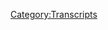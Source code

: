 {{DEFAULTSORT:
    #_TRANSCRIPT_0422:April 17, 2020
}}{{Transcript
    | title         = [[422: April 17, 2020]]
    | caption       = [https://knowledgefight.libsyn.com/422-april-17-2020 Listen to this episode on Libsyn]
    | episodeNumber = [[422: April 17, 2020|422]]
    | length        = 02:09:53
}}

{{MessageBox
    | header     = Warning: Bot Generated Content
    | text       = This transcript was automatically generated by transcription software and likely contains many mistakes and misattributions. Please check the audio for definitive quotes, attribution, and context.
    | image      = N3yvass4myg91.webp
    | imagewidth = 50px
    | id         = warning
}}

{{TranscriptBlock
    | name      = Unknown Speaker
    | timestamp = 00:00:00.000
    | text      = I have great respect for knowledge fight.
}}

{{TranscriptBlock
    | name      = Unknown Speaker
    | timestamp = 00:00:23.920
    | text      = I'm sick of them posing as if they're the good guys saying we are the bad guys.
}}

{{TranscriptBlock
    | name      = Unknown Speaker
    | timestamp = 00:00:29.280
    | text      = I love you.
}}

{{TranscriptBlock
    | name      = Unknown Speaker
    | timestamp = 00:00:59.280
    | text      = Hey everybody, welcome back to knowledge fight. I'm Dan. I'm Jordan. We're a couple dudes,
}}

{{TranscriptBlock
    | name      = Unknown Speaker
    | timestamp = 00:01:02.159
    | text      = like to sit around, drink novelty beverages and talk a little bit about Alex Jones. Indeed we are
}}

{{TranscriptBlock
    | name      = Unknown Speaker
    | timestamp = 00:01:05.920
    | text      = Dan. Jordan. Dan. Jordan. What's your bright spot today? My bright spot is something that'll be a
}}

{{TranscriptBlock
    | name      = Unknown Speaker
    | timestamp = 00:01:10.560
    | text      = bright spot to for you to hear perhaps. All right. I've been dabbling around listening to some music
}}

{{TranscriptBlock
    | name      = Unknown Speaker
    | timestamp = 00:01:16.079
    | text      = that I haven't heard in a long time. Okay. So I was listening to some Annie Lennox. Love Annie
}}

{{TranscriptBlock
    | name      = Unknown Speaker
    | timestamp = 00:01:20.159
    | text      = Lennox. All right. All right. Big fan of Annie Lennox. Sure, sure. But then I just, I don't know
}}

{{TranscriptBlock
    | name      = Unknown Speaker
    | timestamp = 00:01:25.120
    | text      = why, but I listen, I started, I listened to the Dune soundtrack. It's good atmospheric music. I
}}

{{TranscriptBlock
    | name      = Unknown Speaker
    | timestamp = 00:01:31.840
    | text      = enjoy the soundtrack from the 1984 David Lynch film. Do they have any quotes in that one? Yeah,
}}

{{TranscriptBlock
    | name      = Unknown Speaker
    | timestamp = 00:01:37.040
    | text      = there's some, there's some talking. There's a little bit, not a ton, but a little bit.
}}

{{TranscriptBlock
    | name      = Unknown Speaker
    | timestamp = 00:01:41.040
    | text      = There's a little bit of dialogue. Now I am asking you this question. Sure. Do you know who did the
}}

{{TranscriptBlock
    | name      = Unknown Speaker
    | timestamp = 00:01:45.680
    | text      = soundtrack to Dune, the 1984 movie? Was it Trent Reznor? No, no. 1984? No, I'm fucking kidding. God
}}

{{TranscriptBlock
    | name      = Unknown Speaker
    | timestamp = 00:01:53.519
    | text      = damn it, man. One, no, I don't know who, I don't expect. Brian Wilson. It's a Brian. It's a Brian,
}}

{{TranscriptBlock
    | name      = Unknown Speaker
    | timestamp = 00:02:00.319
    | text      = Brian Davies. No, I don't know. Eno. Oh, it was Brian Eno. That's the one you'd expect. Yeah,
}}

{{TranscriptBlock
    | name      = Unknown Speaker
    | timestamp = 00:02:06.000
    | text      = yeah, yeah. But you know who else did it? Toto. The band Toto. Now see, that's, that's the David
}}

{{TranscriptBlock
    | name      = Unknown Speaker
    | timestamp = 00:02:13.680
    | text      = Lynch I'm looking for. If he's going to make Dune, Toto's going to do the soundtrack. The guys who
}}

{{TranscriptBlock
    | name      = Unknown Speaker
    | timestamp = 00:02:18.240
    | text      = brought you Rosanna and Hold the Line bring you the Dune soundtrack. What is closer to Africa than
}}

{{TranscriptBlock
    | name      = Unknown Speaker
    | timestamp = 00:02:24.800
    | text      = Dune? I think that's the only thing that makes sense. Yeah. Anyway, I listened to the Dune
}}

{{TranscriptBlock
    | name      = Unknown Speaker
    | timestamp = 00:02:28.400
    | text      = soundtrack and that was fun. Watch the movie Dune. It's good stuff. I don't have time. Sting,
}}

{{TranscriptBlock
    | name      = Unknown Speaker
    | timestamp = 00:02:33.120
    | text      = Sting's performance is legendarily quiet. I don't have time. Don't have time to read the book.
}}

{{TranscriptBlock
    | name      = Unknown Speaker
    | timestamp = 00:02:38.800
    | text      = Don't have time for the movie. Plenty of time for the soundtrack. Fair enough. Fair enough. Toto.
}}

{{TranscriptBlock
    | name      = Unknown Speaker
    | timestamp = 00:02:44.319
    | text      = What about you? I just did Truth Wanted with Daniel Earls. Add objectively Dan on Twitter.
}}

{{TranscriptBlock
    | name      = Unknown Speaker
    | timestamp = 00:02:53.520
    | text      = It was a great time. It was a fun call-in show. Yeah. We did a good, I think there's a podcast
}}

{{TranscriptBlock
    | name      = Unknown Speaker
    | timestamp = 00:02:58.240
    | text      = version of it. You can download it. It was great and a huge thank you to Dan for inviting me on.
}}

{{TranscriptBlock
    | name      = Unknown Speaker
    | timestamp = 00:03:03.039
    | text      = So for anybody who wants more Jordan, go check that out. And I do work exclusively with Dan.
}}

{{TranscriptBlock
    | name      = Unknown Speaker
    | timestamp = 00:03:09.199
    | text      = That's true. That's the only rule I have now is if you are a Dan, I will come on your show. You'll
}}

{{TranscriptBlock
    | name      = Unknown Speaker
    | timestamp = 00:03:13.599
    | text      = travel back in time and do some MTV remotes with Dan Cortez. That's my plan. Absolutely.
}}

{{TranscriptBlock
    | name      = Unknown Speaker
    | timestamp = 00:03:22.800
    | text      = Out of Dan's. Dan Rather. Sure. I'll do interviews with Dan Rather. Why not? Yeah. And now we are
}}

{{TranscriptBlock
    | name      = Unknown Speaker
    | timestamp = 00:03:27.840
    | text      = officially out of Dan's. There's no more Dan's. Nope. So Jordan, today we get an interesting
}}

{{TranscriptBlock
    | name      = Unknown Speaker
    | timestamp = 00:03:31.759
    | text      = episode to go over. We're doing a little look at the present day still. We got April 17th,
}}

{{TranscriptBlock
    | name      = Unknown Speaker
    | timestamp = 00:03:36.800
    | text      = 2020. I'm Dan. This is 2020. And we'll get down to that in just one moment. But before we do,
}}

{{TranscriptBlock
    | name      = Unknown Speaker
    | timestamp = 00:03:41.919
    | text      = we've got to take a moment to say thank you some folks who have signed up and are supporting the
}}

{{TranscriptBlock
    | name      = Unknown Speaker
    | timestamp = 00:03:44.479
    | text      = show. So first Jeff, thank you so much. You are now a policy wonk. I'm a policy wonk. cheers Jeff.
}}

{{TranscriptBlock
    | name      = Unknown Speaker
    | timestamp = 00:03:49.840
    | text      = Next Luna. Thank you so much. You're now policy wonk. I'm a policy wonk. Thank you very much Luna.
}}

{{TranscriptBlock
    | name      = Unknown Speaker
    | timestamp = 00:03:54.240
    | text      = Thank you. Next Edward. Thank you so much. You are now a policy wonk. I'm a policy wonk. Thank you
}}

{{TranscriptBlock
    | name      = Unknown Speaker
    | timestamp = 00:03:58.479
    | text      = Michaels. Thank you so much next, Brian. Thank you so much. You are now a policy wonk. I'm a
}}

{{TranscriptBlock
    | name      = Unknown Speaker
    | timestamp = 00:04:02.240
    | text      = policy wonk. Thank you Brian. You know maker of the Doon soundtrack along with Toto. Exactly.
}}

{{TranscriptBlock
    | name      = Unknown Speaker
    | timestamp = 00:04:07.599
    | text      = Next, Andy in Kansas, thank you so much,
}}

{{TranscriptBlock
    | name      = Unknown Speaker
    | timestamp = 00:04:09.340
    | text      = you are now a policy wonk!
}}

{{TranscriptBlock
    | name      = Unknown Speaker
    | timestamp = 00:04:10.340
    | text      = I'm a policy wonk!
}}

{{TranscriptBlock
    | name      = Unknown Speaker
    | timestamp = 00:04:11.340
    | text      = Thank you, Andy in Kansas.
}}

{{TranscriptBlock
    | name      = Unknown Speaker
    | timestamp = 00:04:12.340
    | text      = Thank you, Andy in Kansas, I love you!
}}

{{TranscriptBlock
    | name      = Unknown Speaker
    | timestamp = 00:04:13.340
    | text      = Next, Candace Infinity, thank you so much,
}}

{{TranscriptBlock
    | name      = Unknown Speaker
    | timestamp = 00:04:15.340
    | text      = you are now a policy wonk.
}}

{{TranscriptBlock
    | name      = Unknown Speaker
    | timestamp = 00:04:16.339
    | text      = I'm a policy wonk!
}}

{{TranscriptBlock
    | name      = Unknown Speaker
    | timestamp = 00:04:17.339
    | text      = Thank you very much, Candace Infinity!
}}

{{TranscriptBlock
    | name      = Unknown Speaker
    | timestamp = 00:04:18.420
    | text      = Next, Anthony, thank you so much,
}}

{{TranscriptBlock
    | name      = Unknown Speaker
    | timestamp = 00:04:20.300
    | text      = you are now a policy wonk!
}}

{{TranscriptBlock
    | name      = Unknown Speaker
    | timestamp = 00:04:21.300
    | text      = I'm a policy wonk!
}}

{{TranscriptBlock
    | name      = Unknown Speaker
    | timestamp = 00:04:22.300
    | text      = Thanks, Anthony!
}}

{{TranscriptBlock
    | name      = Unknown Speaker
    | timestamp = 00:04:23.300
    | text      = Thank you, and then finally like I said
}}

{{TranscriptBlock
    | name      = Unknown Speaker
    | timestamp = 00:04:24.300
    | text      = thank you to a couple of people who donated
}}

{{TranscriptBlock
    | name      = Unknown Speaker
    | timestamp = 00:04:25.300
    | text      = on an elevated level.
}}

{{TranscriptBlock
    | name      = Unknown Speaker
    | timestamp = 00:04:26.300
    | text      = We appreciate that very much,
}}

{{TranscriptBlock
    | name      = Unknown Speaker
    | timestamp = 00:04:27.300
    | text      = so first of all Adam, thank you so much,
}}

{{TranscriptBlock
    | name      = Unknown Speaker
    | timestamp = 00:04:28.519
    | text      = you are now a technocrat,
}}

{{TranscriptBlock
    | name      = Unknown Speaker
    | timestamp = 00:04:29.519
    | text      = and Laura-Joe, thank you so much,
}}

{{TranscriptBlock
    | name      = Unknown Speaker
    | timestamp = 00:04:31.480
    | text      = you are now a technocrat!
}}

{{TranscriptBlock
    | name      = Unknown Speaker
    | timestamp = 00:04:32.560
    | text      = I'm a policy wonk!
}}

{{TranscriptBlock
    | name      = Unknown Speaker
    | timestamp = 00:04:34.199
    | text      = Crikey mate, that's fantastic. Have yourself a brew. How's your 401k doing bro? We got to go full tilt boogie on this Watson
}}

{{TranscriptBlock
    | name      = Unknown Speaker
    | timestamp = 00:04:41.019
    | text      = All right, let's just get down to business. We ain't making that money off that heroin
}}

{{TranscriptBlock
    | name      = Unknown Speaker
    | timestamp = 00:04:44.519
    | text      = Why are you pimps so good? My neck is freakishly large. I declare info war on you
}}

{{TranscriptBlock
    | name      = Unknown Speaker
    | timestamp = 00:04:50.959
    | text      = Thank you so much Adam and Allura Joe. Yes. Thank you very much to the both of you
}}

{{TranscriptBlock
    | name      = Unknown Speaker
    | timestamp = 00:04:54.560
    | text      = If you're out there listening, you're thinking hey, I enjoy the show
}}

{{TranscriptBlock
    | name      = Unknown Speaker
    | timestamp = 00:04:56.519
    | text      = I'd like to support these gents do you can do that by going to our website knowledge fight calm
}}

{{TranscriptBlock
    | name      = Unknown Speaker
    | timestamp = 00:04:59.800
    | text      = Clicking the button that says support the show
}}

{{TranscriptBlock
    | name      = Unknown Speaker
    | timestamp = 00:05:01.339
    | text      = We would appreciate that or if you'd like, please feel free to take that energy and direct it to a local charity in your area
}}

{{TranscriptBlock
    | name      = Unknown Speaker
    | timestamp = 00:05:07.920
    | text      = That's helping people who are affected by the current trouble. Yes, we would appreciate either. Yes very much
}}

{{TranscriptBlock
    | name      = Unknown Speaker
    | timestamp = 00:05:13.680
    | text      = So Jordan, like I said April 17th. Sure. It's going down. It is it is going down
}}

{{TranscriptBlock
    | name      = Unknown Speaker
    | timestamp = 00:05:20.699
    | text      = What's going down? I don't know Alex is just some bullshit
}}

{{TranscriptBlock
    | name      = Unknown Speaker
    | timestamp = 00:05:24.860
    | text      = So the day before this on Thursday sure it came out that a bunch of infor's employees got kicked off Twitter
}}

{{TranscriptBlock
    | name      = Unknown Speaker
    | timestamp = 00:05:32.800
    | text      = Yes, and by a bunch I mean Rob do and Owen Troyer everybody but David Knight
}}

{{TranscriptBlock
    | name      = Unknown Speaker
    | timestamp = 00:05:39.420
    | text      = That's right Paul Joseph
}}

{{TranscriptBlock
    | name      = Unknown Speaker
    | timestamp = 00:05:40.959
    | text      = There's an actual very clear reason for who got kicked off and who didn't it's not about getting rid of
}}

{{TranscriptBlock
    | name      = Unknown Speaker
    | timestamp = 00:05:46.959
    | text      = Excising all info wars choice sure it has to do with the fact that the two of them Paul
}}

{{TranscriptBlock
    | name      = Unknown Speaker
    | timestamp = 00:05:51.519
    | text      = I'm sorry, Rob and Owen were actively promoting this protest against the quarantine
}}

{{TranscriptBlock
    | name      = Unknown Speaker
    | timestamp = 00:05:58.639
    | text      = The social distance. Yeah. Yeah, and it's not the fact that they actually did the protest
}}

{{TranscriptBlock
    | name      = Unknown Speaker
    | timestamp = 00:06:04.279
    | text      = It was that they were using Twitter to spread
}}

{{TranscriptBlock
    | name      = Unknown Speaker
    | timestamp = 00:06:08.079
    | text      = Yeah, yeah, and so they ended up getting kicked off and so I figured hey if that happened on the 16th the 17th
}}

{{TranscriptBlock
    | name      = Unknown Speaker
    | timestamp = 00:06:13.519
    | text      = Alex is probably gonna be in a pretty fucked up mood. You just had some tendrils chopped off
}}

{{TranscriptBlock
    | name      = Unknown Speaker
    | timestamp = 00:06:17.560
    | text      = Oh, yeah, little tentacles of getting his word out and so, you know
}}

{{TranscriptBlock
    | name      = Unknown Speaker
    | timestamp = 00:06:22.220
    | text      = It is about what you'd expect and then it's also not what you'd expect and then also it's pretty fucked up
}}

{{TranscriptBlock
    | name      = Unknown Speaker
    | timestamp = 00:06:27.319
    | text      = So let's jump in here's the first clip Alex is talking about
}}

{{TranscriptBlock
    | name      = Unknown Speaker
    | timestamp = 00:06:30.560
    | text      = You know, of course because these people who work for him were kicked off social media
}}

{{TranscriptBlock
    | name      = Unknown Speaker
    | timestamp = 00:06:36.399
    | text      = Obviously, there's gonna be some social media grievances on this episode horse. There have been draconian developments
}}

{{TranscriptBlock
    | name      = Unknown Speaker
    | timestamp = 00:06:44.000
    | text      = undreamed of just six months ago
}}

{{TranscriptBlock
    | name      = Unknown Speaker
    | timestamp = 00:06:46.000
    | text      = that
}}

{{TranscriptBlock
    | name      = Unknown Speaker
    | timestamp = 00:06:47.680
    | text      = Have unfolded Carrie could disagree with you Twitter Facebook and Google are now announcing that they're even going to block members of
}}

{{TranscriptBlock
    | name      = Unknown Speaker
    | timestamp = 00:06:55.639
    | text      = the Congress
}}

{{TranscriptBlock
    | name      = Unknown Speaker
    | timestamp = 00:06:57.879
    | text      = When they say that the coronavirus came out of the Wuhan lab
}}

{{TranscriptBlock
    | name      = Unknown Speaker
    | timestamp = 00:07:03.199
    | text      = They are openly
}}

{{TranscriptBlock
    | name      = Unknown Speaker
    | timestamp = 00:07:05.480
    | text      = Announcing that I've got all the articles right here
}}

{{TranscriptBlock
    | name      = Unknown Speaker
    | timestamp = 00:07:07.759
    | text      = So I have a strong suspicion that he's starting off this way so he can complain about Owen and Rob getting kicked off Twitter
}}

{{TranscriptBlock
    | name      = Unknown Speaker
    | timestamp = 00:07:14.040
    | text      = But he wouldn't you can couch it couch it in this language of universal censorship. Sure
}}

{{TranscriptBlock
    | name      = Unknown Speaker
    | timestamp = 00:07:19.639
    | text      = That's the way that he can get away with throwing a little titty baby tantrum while pretending that he's mad about something other than his
}}

{{TranscriptBlock
    | name      = Unknown Speaker
    | timestamp = 00:07:24.560
    | text      = Employees just losing their social media account and their ability to market on Twitter
}}

{{TranscriptBlock
    | name      = Unknown Speaker
    | timestamp = 00:07:28.839
    | text      = It's not cuz of Rob do and Owen Troyer. That would be petty Dan. I would be petty
}}

{{TranscriptBlock
    | name      = Unknown Speaker
    | timestamp = 00:07:33.199
    | text      = It's because they're they're censoring Congress people the people he respects
}}

{{TranscriptBlock
    | name      = Unknown Speaker
    | timestamp = 00:07:38.319
    | text      = I guess it's a couple Jordan. Yeah. Yeah, so Owen and Robert Barnes have both gone on record and said they have no idea
}}

{{TranscriptBlock
    | name      = Unknown Speaker
    | timestamp = 00:07:45.519
    | text      = Why Owens account was suspended, but it's super clear
}}

{{TranscriptBlock
    | name      = Unknown Speaker
    | timestamp = 00:07:47.740
    | text      = Like I said in the days prior to the suspension Owen had been promoting his you can't close America rally
}}

{{TranscriptBlock
    | name      = Unknown Speaker
    | timestamp = 00:07:53.680
    | text      = Which took place over this weekend?
}}

{{TranscriptBlock
    | name      = Unknown Speaker
    | timestamp = 00:07:55.360
    | text      = Sure
}}

{{TranscriptBlock
    | name      = Unknown Speaker
    | timestamp = 00:07:55.879
    | text      = according to reporting on media matters Twitter had announced on March 18th that they were not allowing quote tweets that could place people at
}}

{{TranscriptBlock
    | name      = Unknown Speaker
    | timestamp = 00:08:02.480
    | text      = Higher risk of transmitting kovat 19 and if you think about it for any time at all
}}

{{TranscriptBlock
    | name      = Unknown Speaker
    | timestamp = 00:08:06.519
    | text      = Oh, and it's using his account to promote a giant rally in the middle of an active pandemic is basically as clear an example
}}

{{TranscriptBlock
    | name      = Unknown Speaker
    | timestamp = 00:08:12.240
    | text      = That is you can come up with now will Twitter apply this logic to Trump?
}}

{{TranscriptBlock
    | name      = Unknown Speaker
    | timestamp = 00:08:16.639
    | text      = Probably not but even if their enforcement is less than ideal
}}

{{TranscriptBlock
    | name      = Unknown Speaker
    | timestamp = 00:08:19.680
    | text      = It's pretty indisputable that Owen was acting in ways that are directly counter to the rules that had been established by Twitter
}}

{{TranscriptBlock
    | name      = Unknown Speaker
    | timestamp = 00:08:25.839
    | text      = They took action and he was suspended
}}

{{TranscriptBlock
    | name      = Unknown Speaker
    | timestamp = 00:08:27.839
    | text      = The same is true most likely of dues account and like I said
}}

{{TranscriptBlock
    | name      = Unknown Speaker
    | timestamp = 00:08:32.120
    | text      = It's probably why David Knight Paul Joseph Watson's accounts are still up because they weren't explicitly engaging in behavior
}}

{{TranscriptBlock
    | name      = Unknown Speaker
    | timestamp = 00:08:37.840
    | text      = They would directly lead to people putting themselves and the community at risk
}}

{{TranscriptBlock
    | name      = Unknown Speaker
    | timestamp = 00:08:41.320
    | text      = Yeah
}}

{{TranscriptBlock
    | name      = Unknown Speaker
    | timestamp = 00:08:41.799
    | text      = I have no idea what Congress members Alex is talking about since I can't find any stories about this even on his
}}

{{TranscriptBlock
    | name      = Unknown Speaker
    | timestamp = 00:08:47.720
    | text      = completely unnavigatable website
}}

{{TranscriptBlock
    | name      = Unknown Speaker
    | timestamp = 00:08:49.559
    | text      = But I would assume that it's just a situation where they're subject to the rules of the platform as well as anybody else
}}

{{TranscriptBlock
    | name      = Unknown Speaker
    | timestamp = 00:08:54.720
    | text      = I have zero faith in Twitter's commitment to upholding these rules and considering the Trump literally tweeted out multiple
}}

{{TranscriptBlock
    | name      = Unknown Speaker
    | timestamp = 00:09:00.679
    | text      = Exhortations for various states with Democratic governors to be quote liberated
}}

{{TranscriptBlock
    | name      = Unknown Speaker
    | timestamp = 00:09:05.000
    | text      = It's pretty clear that the problem is far past the point where any social media company can even handle it now
}}

{{TranscriptBlock
    | name      = Unknown Speaker
    | timestamp = 00:09:10.600
    | text      = It's super clear what the message of those liberate tweets are but according to NBC News a spokesperson for Twitter said quote the use of
}}

{{TranscriptBlock
    | name      = Unknown Speaker
    | timestamp = 00:09:18.399
    | text      = Liberate in the tweets is too vague to be actionable
}}

{{TranscriptBlock
    | name      = Unknown Speaker
    | timestamp = 00:09:21.480
    | text      = when the president of the country is on social media saying a liberate Minnesota and liberate Michigan and quote liberate
}}

{{TranscriptBlock
    | name      = Unknown Speaker
    | timestamp = 00:09:27.919
    | text      = Virginia and save your great Second Amendment it's under siege if your rules consider those statements to be too vague to be actionable
}}

{{TranscriptBlock
    | name      = Unknown Speaker
    | timestamp = 00:09:34.559
    | text      = Then your rules are meaningless and really just sound more like a cop-out than anything else
}}

{{TranscriptBlock
    | name      = Unknown Speaker
    | timestamp = 00:09:38.679
    | text      = Of course kicking Trump off Twitter wouldn't be good either and would ultimately likely lead to a far more severe backlash
}}

{{TranscriptBlock
    | name      = Unknown Speaker
    | timestamp = 00:09:45.279
    | text      = Particularly in an election year
}}

{{TranscriptBlock
    | name      = Unknown Speaker
    | timestamp = 00:09:46.720
    | text      = There's essentially no good answer here and the people in a position to actually make a decision
}}

{{TranscriptBlock
    | name      = Unknown Speaker
    | timestamp = 00:09:50.879
    | text      = Like to say that there's no reason they would ever suspend Trump or to apply the rules to him
}}

{{TranscriptBlock
    | name      = Unknown Speaker
    | timestamp = 00:09:55.679
    | text      = Refuse to because of the fear of the outcome. Yeah, whatever Alex wants to complain about his own personal problems
}}

{{TranscriptBlock
    | name      = Unknown Speaker
    | timestamp = 00:10:01.320
    | text      = You know, whatever he does that he has a tendency to externalize them and exaggerate when he got his DUI
}}

{{TranscriptBlock
    | name      = Unknown Speaker
    | timestamp = 00:10:06.279
    | text      = one of his first responses was to put on his Jonathan Swift hat and
}}

{{TranscriptBlock
    | name      = Unknown Speaker
    | timestamp = 00:10:09.720
    | text      = Suggest that all restaurants should be closed because if you have one drink, you'll get a DUI and that everyone's just getting jammed up
}}

{{TranscriptBlock
    | name      = Unknown Speaker
    | timestamp = 00:10:15.440
    | text      = It was a massive societal issue that he was upset about not the fact that he drank and drove and spent the night in jail
}}

{{TranscriptBlock
    | name      = Unknown Speaker
    | timestamp = 00:10:21.080
    | text      = This is the same thing his employees got punished on social media and Alex knows that having the lead stories like that
}}

{{TranscriptBlock
    | name      = Unknown Speaker
    | timestamp = 00:10:27.639
    | text      = Like hey, my employees got kicked off Twitter. That sounds weak and petulant. So you reframe it as a story, you know
}}

{{TranscriptBlock
    | name      = Unknown Speaker
    | timestamp = 00:10:33.320
    | text      = Not about it's but it's not about your personal interests. It's about the world
}}

{{TranscriptBlock
    | name      = Unknown Speaker
    | timestamp = 00:10:37.039
    | text      = Yeah, that way you can portray yourself as a champion and not a weak loser. It's bigger than me
}}

{{TranscriptBlock
    | name      = Unknown Speaker
    | timestamp = 00:10:41.919
    | text      = I mean sure memory I'm talking about this because it personally affected me and if it hadn't personally affected me
}}

{{TranscriptBlock
    | name      = Unknown Speaker
    | timestamp = 00:10:46.960
    | text      = I wouldn't give a shit about that. But this is me. I'm the butt of the spear Dan. Yeah
}}

{{TranscriptBlock
    | name      = Unknown Speaker
    | timestamp = 00:10:52.879
    | text      = So this is this goes away out of control, you know, I mean like it starts with this this this
}}

{{TranscriptBlock
    | name      = Unknown Speaker
    | timestamp = 00:11:00.440
    | text      = externalizing and an exaggerating of his employees being suspended their account suspended, but this turns into like a
}}

{{TranscriptBlock
    | name      = Unknown Speaker
    | timestamp = 00:11:08.960
    | text      = massive narrative on this show about the
}}

{{TranscriptBlock
    | name      = Unknown Speaker
    | timestamp = 00:11:12.519
    | text      = The who is doing the the censoring who's robbed doing the censoring exactly
}}

{{TranscriptBlock
    | name      = Unknown Speaker
    | timestamp = 00:11:18.159
    | text      = They're running national news pieces in Europe the UK
}}

{{TranscriptBlock
    | name      = Unknown Speaker
    | timestamp = 00:11:22.679
    | text      = Australia and Canada
}}

{{TranscriptBlock
    | name      = Unknown Speaker
    | timestamp = 00:11:24.840
    | text      = Telling children do not trust your parents watch them carefully
}}

{{TranscriptBlock
    | name      = Unknown Speaker
    | timestamp = 00:11:31.000
    | text      = and
}}

{{TranscriptBlock
    | name      = Unknown Speaker
    | timestamp = 00:11:32.360
    | text      = Report them if they say China is behind the virus
}}

{{TranscriptBlock
    | name      = Unknown Speaker
    | timestamp = 00:11:36.639
    | text      = That's just good advice the fact-checking group that runs it is run out of Wuhan
}}

{{TranscriptBlock
    | name      = Unknown Speaker
    | timestamp = 00:11:45.320
    | text      = Sure
}}

{{TranscriptBlock
    | name      = Unknown Speaker
    | timestamp = 00:11:50.120
    | text      = That runs the science group for Facebook
}}

{{TranscriptBlock
    | name      = Unknown Speaker
    | timestamp = 00:11:54.480
    | text      = Works at the level for bio weapon lab and is number two in command
}}

{{TranscriptBlock
    | name      = Unknown Speaker
    | timestamp = 00:12:01.600
    | text      = So that's not true
}}

{{TranscriptBlock
    | name      = Unknown Speaker
    | timestamp = 00:12:03.600
    | text      = Do most bio weapon labs have like a social media division there?
}}

{{TranscriptBlock
    | name      = Unknown Speaker
    | timestamp = 00:12:08.159
    | text      = fact-checking
}}

{{TranscriptBlock
    | name      = Unknown Speaker
    | timestamp = 00:12:09.039
    | text      = Division, I mean sure that we need to really do a better job as best we can of pushing back
}}

{{TranscriptBlock
    | name      = Unknown Speaker
    | timestamp = 00:12:14.320
    | text      = Just on the framing and the language sure like I'm calling it a bio weapon lab
}}

{{TranscriptBlock
    | name      = Unknown Speaker
    | timestamp = 00:12:17.960
    | text      = We just put up with and just like whatever just move along. Yeah, honestly that in itself is terrible
}}

{{TranscriptBlock
    | name      = Unknown Speaker
    | timestamp = 00:12:24.759
    | text      = It's a really bad idea. Yeah. Yeah, so the leaving that aside is all bullshit
}}

{{TranscriptBlock
    | name      = Unknown Speaker
    | timestamp = 00:12:29.720
    | text      = The real story is that there's apparently someone who works for one of the groups that Facebook uses for fact-checking
}}

{{TranscriptBlock
    | name      = Unknown Speaker
    | timestamp = 00:12:36.600
    | text      = The this person's been goes by name, but dr. Danielle Anderson
}}

{{TranscriptBlock
    | name      = Unknown Speaker
    | timestamp = 00:12:40.799
    | text      = She's an assistant professor with many published articles on the field of virology and infectious diseases
}}

{{TranscriptBlock
    | name      = Unknown Speaker
    | timestamp = 00:12:46.340
    | text      = She's a professor at Duke and US Medical School
}}

{{TranscriptBlock
    | name      = Unknown Speaker
    | timestamp = 00:12:50.039
    | text      = Which is a collaboration between Duke and the National University of Singapore and it's a very legitimate and accredited school
}}

{{TranscriptBlock
    | name      = Unknown Speaker
    | timestamp = 00:12:56.360
    | text      = In her time in the field of virology. She's done some collaborative projects with the researchers at the Wuhan Institute of Virology
}}

{{TranscriptBlock
    | name      = Unknown Speaker
    | timestamp = 00:13:03.519
    | text      = And the right wing media is spinning this into the Wuhan lab running the fact-checking about the virus which just isn't accurate at all
}}

{{TranscriptBlock
    | name      = Unknown Speaker
    | timestamp = 00:13:09.639
    | text      = Wow, they are they are really scraping the bottle of the barrel without really going really not giving a fuck anymore
}}

{{TranscriptBlock
    | name      = Unknown Speaker
    | timestamp = 00:13:15.879
    | text      = OOP, so Anderson was an expert who was consulted by an organization called health feedback, which is not owned by Facebook
}}

{{TranscriptBlock
    | name      = Unknown Speaker
    | timestamp = 00:13:22.639
    | text      = It appears they're an independent non-political entity that fact-checks medical claims and then many of the outlets end up using their work as a source
}}

{{TranscriptBlock
    | name      = Unknown Speaker
    | timestamp = 00:13:29.720
    | text      = Because it's solidly produced. Yeah health feedback is one wing of a group called science feedback
}}

{{TranscriptBlock
    | name      = Unknown Speaker
    | timestamp = 00:13:36.120
    | text      = They also have like climate feedback, you know various science oriented
}}

{{TranscriptBlock
    | name      = Unknown Speaker
    | timestamp = 00:13:41.240
    | text      = Accuracy organization. Hey, we're scientists knock this shit off
}}

{{TranscriptBlock
    | name      = Unknown Speaker
    | timestamp = 00:13:44.080
    | text      = Their website includes a section that lists all their donors from $5 donations up to $5,000 plus and lists all the grants
}}

{{TranscriptBlock
    | name      = Unknown Speaker
    | timestamp = 00:13:50.759
    | text      = They've received as far as things like this go. I've rarely seen this level of transparency from anything else
}}

{{TranscriptBlock
    | name      = Unknown Speaker
    | timestamp = 00:13:55.919
    | text      = I've looked at. I'm assuming there's tons of
}}

{{TranscriptBlock
    | name      = Unknown Speaker
    | timestamp = 00:13:58.840
    | text      = You know Koch Brothers funding
}}

{{TranscriptBlock
    | name      = Unknown Speaker
    | timestamp = 00:14:00.679
    | text      = I imagine that Marc Moreno works for them from time to time like they really have a what now absent from that page
}}

{{TranscriptBlock
    | name      = Unknown Speaker
    | timestamp = 00:14:07.679
    | text      = There's also no Soros or Xi money to be found. That's odd in terms of this relationship with Facebook
}}

{{TranscriptBlock
    | name      = Unknown Speaker
    | timestamp = 00:14:13.320
    | text      = That's where things get a little bit complicated in
}}

{{TranscriptBlock
    | name      = Unknown Speaker
    | timestamp = 00:14:15.320
    | text      = April 2019 science feedback was approved as one of the entities that helps with Facebook's fact-checking
}}

{{TranscriptBlock
    | name      = Unknown Speaker
    | timestamp = 00:14:21.399
    | text      = But it wasn't approved by Facebook
}}

{{TranscriptBlock
    | name      = Unknown Speaker
    | timestamp = 00:14:24.039
    | text      = Facebook has a pre-existing relationship with a group called pointers International fact-checking Network
}}

{{TranscriptBlock
    | name      = Unknown Speaker
    | timestamp = 00:14:29.279
    | text      = Pointer is the group that approves the fact-checking entities which then help fact-check stuff on Facebook
}}

{{TranscriptBlock
    | name      = Unknown Speaker
    | timestamp = 00:14:34.600
    | text      = If I had to guess I would say this arrangement exists
}}

{{TranscriptBlock
    | name      = Unknown Speaker
    | timestamp = 00:14:37.679
    | text      = So Facebook can duck as much responsibility as possible for what happens on its platform
}}

{{TranscriptBlock
    | name      = Unknown Speaker
    | timestamp = 00:14:41.759
    | text      = Which is kind of lame 100% so the reality is that there was an expert in
}}

{{TranscriptBlock
    | name      = Unknown Speaker
    | timestamp = 00:14:46.840
    | text      = Virology and infectious disease who teaches at a university in Singapore who has worked at the Wuhan lab in the past
}}

{{TranscriptBlock
    | name      = Unknown Speaker
    | timestamp = 00:14:52.720
    | text      = She was consulted by health feedback for a fact check on some claims that were made about the lab at Wuhan
}}

{{TranscriptBlock
    | name      = Unknown Speaker
    | timestamp = 00:14:58.919
    | text      = This story is now being changed by Alex into a situation where the fact-checking is being run out of the Wuhan lab
}}

{{TranscriptBlock
    | name      = Unknown Speaker
    | timestamp = 00:15:04.159
    | text      = Which you can easily see is a complete lie. Oh
}}

{{TranscriptBlock
    | name      = Unknown Speaker
    | timestamp = 00:15:06.440
    | text      = Man, if dr. Anderson were trying to obscure or hide her association with the lab in Wuhan
}}

{{TranscriptBlock
    | name      = Unknown Speaker
    | timestamp = 00:15:12.320
    | text      = Then you could probably make a pretty decent argument for some kind of conflict of interest
}}

{{TranscriptBlock
    | name      = Unknown Speaker
    | timestamp = 00:15:16.279
    | text      = Maybe and it might come off as a bit unethical to use her as a reference
}}

{{TranscriptBlock
    | name      = Unknown Speaker
    | timestamp = 00:15:20.080
    | text      = But as it stands she's completely open about her working at that lab periodically
}}

{{TranscriptBlock
    | name      = Unknown Speaker
    | timestamp = 00:15:24.960
    | text      = On some projects in the very article when she's consulted as an expert which kind of gives
}}

{{TranscriptBlock
    | name      = Unknown Speaker
    | timestamp = 00:15:31.840
    | text      = More credence to her like that's why you would go to her because she's actually fucking been there or
}}

{{TranscriptBlock
    | name      = Unknown Speaker
    | timestamp = 00:15:39.200
    | text      = Relationship I don't know if that's why you would go. I mean, it's part of her feedback. Yeah
}}

{{TranscriptBlock
    | name      = Unknown Speaker
    | timestamp = 00:15:44.879
    | text      = Yeah, absolutely. She brings it up herself personal experience. Yeah. Yeah, there's no indication that she runs it right any of that stuff
}}

{{TranscriptBlock
    | name      = Unknown Speaker
    | timestamp = 00:15:53.000
    | text      = It's just choose someone who was consulted by these people for a fact check and that's how you that's how you know
}}

{{TranscriptBlock
    | name      = Unknown Speaker
    | timestamp = 00:15:58.340
    | text      = It's true. This will take over as Alex's number one narrative. What are we doing on this?
}}

{{TranscriptBlock
    | name      = Unknown Speaker
    | timestamp = 00:16:02.879
    | text      = What are we doing?
}}

{{TranscriptBlock
    | name      = Unknown Speaker
    | timestamp = 00:16:03.679
    | text      = but there's some things that he gets lost along the way gets a little little sidetracked on because you see
}}

{{TranscriptBlock
    | name      = Unknown Speaker
    | timestamp = 00:16:10.159
    | text      = 1984 for these guys is a
}}

{{TranscriptBlock
    | name      = Unknown Speaker
    | timestamp = 00:16:13.080
    | text      = owner's manual
}}

{{TranscriptBlock
    | name      = Unknown Speaker
    | timestamp = 00:16:15.240
    | text      = It's an operations plan
}}

{{TranscriptBlock
    | name      = Unknown Speaker
    | timestamp = 00:16:18.259
    | text      = That's why Hillary Clinton said famously in the mid 90s when she was co-president. She said my favorite books in 1984. I
}}

{{TranscriptBlock
    | name      = Unknown Speaker
    | timestamp = 00:16:25.440
    | text      = I
}}

{{TranscriptBlock
    | name      = Unknown Speaker
    | timestamp = 00:16:28.159
    | text      = See it as a manual people said what does she mean by that? Well, she's called hiking her skirt
}}

{{TranscriptBlock
    | name      = Unknown Speaker
    | timestamp = 00:16:37.759
    | text      = Urinating directly into your face for how much
}}

{{TranscriptBlock
    | name      = Unknown Speaker
    | timestamp = 00:16:49.320
    | text      = Yeah, let's put that article back up on screen for folks so before I get to the point here
}}

{{TranscriptBlock
    | name      = Unknown Speaker
    | timestamp = 00:16:53.220
    | text      = I should say that what you just heard there was Alex making a real big show out of drinking from a paper cup and swirling
}}

{{TranscriptBlock
    | name      = Unknown Speaker
    | timestamp = 00:16:58.679
    | text      = The ice around gotcha, which is not exactly what I would call in character for him
}}

{{TranscriptBlock
    | name      = Unknown Speaker
    | timestamp = 00:17:02.559
    | text      = I've seen him take swigs out of things from like his coffee mug and sometimes he'll have a bottle of like Topo Chico on hand
}}

{{TranscriptBlock
    | name      = Unknown Speaker
    | timestamp = 00:17:08.039
    | text      = But this is very showy
}}

{{TranscriptBlock
    | name      = Unknown Speaker
    | timestamp = 00:17:10.759
    | text      = It's almost taunting and it worries me a little bit boy. No idea if that's booze
}}

{{TranscriptBlock
    | name      = Unknown Speaker
    | timestamp = 00:17:15.200
    | text      = I have no idea but if it is we're three minutes into the episode at this point that would spell trouble
}}

{{TranscriptBlock
    | name      = Unknown Speaker
    | timestamp = 00:17:21.440
    | text      = Yeah, that's called the beginning of the workday and it's when you take your first drink down. Everybody knows that I'm not convinced
}}

{{TranscriptBlock
    | name      = Unknown Speaker
    | timestamp = 00:17:28.359
    | text      = Necessarily from the way this episode goes that he was drinking. I'm not I'm not sure it's possible
}}

{{TranscriptBlock
    | name      = Unknown Speaker
    | timestamp = 00:17:33.839
    | text      = But I'm not I'm not I'm not sold a hundred percent on it
}}

{{TranscriptBlock
    | name      = Unknown Speaker
    | timestamp = 00:17:36.680
    | text      = He does get real weird by the end of the episode
}}

{{TranscriptBlock
    | name      = Unknown Speaker
    | timestamp = 00:17:39.039
    | text      = But it's not like it's not definitive in the same way that so many of these other sure
}}

{{TranscriptBlock
    | name      = Unknown Speaker
    | timestamp = 00:17:44.079
    | text      = So as to that clip first of all Hillary was not co-president. That's just nonsense
}}

{{TranscriptBlock
    | name      = Unknown Speaker
    | timestamp = 00:17:48.519
    | text      = Second Alex isn't talking about comments Hillary made back in the 90s and she didn't say 1984 was a how-to manual
}}

{{TranscriptBlock
    | name      = Unknown Speaker
    | timestamp = 00:17:55.880
    | text      = That's just a stupid headline that fringe conservative blogs ran with when discussing an excerpt from her 2017 book titled
}}

{{TranscriptBlock
    | name      = Unknown Speaker
    | timestamp = 00:18:02.519
    | text      = What happened in the book? She writes quote attempting to define reality as a core feature of authoritarianism
}}

{{TranscriptBlock
    | name      = Unknown Speaker
    | timestamp = 00:18:09.119
    | text      = This is what the Soviets did when they erased political dissidents from historical photos
}}

{{TranscriptBlock
    | name      = Unknown Speaker
    | timestamp = 00:18:13.279
    | text      = This is what happens in George Orwell's classic novel in 1984 when a torturer holds up four fingers and delivers electric shocks until his prisoner
}}

{{TranscriptBlock
    | name      = Unknown Speaker
    | timestamp = 00:18:21.000
    | text      = Sees five fingers as ordered
}}

{{TranscriptBlock
    | name      = Unknown Speaker
    | timestamp = 00:18:22.519
    | text      = The goal is to make you question logic and reason and to so mistrust towards exactly the people we need to rely on our leaders
}}

{{TranscriptBlock
    | name      = Unknown Speaker
    | timestamp = 00:18:29.039
    | text      = The press experts who seek to guide public policy based on evidence ourselves
}}

{{TranscriptBlock
    | name      = Unknown Speaker
    | timestamp = 00:18:34.160
    | text      = For Trump as as with so much he does it's about simple dominance
}}

{{TranscriptBlock
    | name      = Unknown Speaker
    | timestamp = 00:18:38.819
    | text      = Alex is making up a hillary quote and here's the fun part. I know exactly where it comes from
}}

{{TranscriptBlock
    | name      = Unknown Speaker
    | timestamp = 00:18:44.400
    | text      = There was an article in 2017 about this passage from Hillary's book on the website
}}

{{TranscriptBlock
    | name      = Unknown Speaker
    | timestamp = 00:18:49.519
    | text      = Conservative review and the headline is quote Hillary Clinton thinks Orwell's 1984 is a how-to manual. I
}}

{{TranscriptBlock
    | name      = Unknown Speaker
    | timestamp = 00:18:57.559
    | text      = Really don't get where they saw that in the quote. No, it's not it's not in that quote
}}

{{TranscriptBlock
    | name      = Unknown Speaker
    | timestamp = 00:19:02.559
    | text      = And that's where Alex got the idea from sure in the article
}}

{{TranscriptBlock
    | name      = Unknown Speaker
    | timestamp = 00:19:06.680
    | text      = If you actually read it, it doesn't include any quotes for saying that it's just the insinuation of the author of this blog post
}}

{{TranscriptBlock
    | name      = Unknown Speaker
    | timestamp = 00:19:12.440
    | text      = His gripe is that he feels that Hillary got the wrong message from
}}

{{TranscriptBlock
    | name      = Unknown Speaker
    | timestamp = 00:19:15.920
    | text      = 1984 and that her point was to encourage blind trust in the government and media
}}

{{TranscriptBlock
    | name      = Unknown Speaker
    | timestamp = 00:19:20.279
    | text      = I think that's a little bit of an unfair reading from the text particularly considering the last thing in her list of people
}}

{{TranscriptBlock
    | name      = Unknown Speaker
    | timestamp = 00:19:26.180
    | text      = We need to rely on our ourselves, but whatever
}}

{{TranscriptBlock
    | name      = Unknown Speaker
    | timestamp = 00:19:28.680
    | text      = I'm not gonna spend my time discussing this article in any way past saying that this headline is
}}

{{TranscriptBlock
    | name      = Unknown Speaker
    | timestamp = 00:19:33.119
    | text      = Absolutely where Alex is taking his imaginary Hillary quote from he is neither
}}

{{TranscriptBlock
    | name      = Unknown Speaker
    | timestamp = 00:19:37.839
    | text      = Not read this article at all or he's willfully lying about it. One of the two, you know
}}

{{TranscriptBlock
    | name      = Unknown Speaker
    | timestamp = 00:19:41.880
    | text      = What's what what is interesting is that in a sense? I agree with the sentence 1984 is a how-to manual
}}

{{TranscriptBlock
    | name      = Unknown Speaker
    | timestamp = 00:19:48.480
    | text      = I just think Trump is using it
}}

{{TranscriptBlock
    | name      = Unknown Speaker
    | timestamp = 00:19:51.279
    | text      = Not the other guys sure. I think
}}

{{TranscriptBlock
    | name      = Unknown Speaker
    | timestamp = 00:19:54.400
    | text      = 1984 is a how-to manual could be in some context of value neutral
}}

{{TranscriptBlock
    | name      = Unknown Speaker
    | timestamp = 00:19:59.720
    | text      = Yeah, yeah, and the same way is like looking historically saying George Washington was a terrorist
}}

{{TranscriptBlock
    | name      = Unknown Speaker
    | timestamp = 00:20:04.519
    | text      = Sure, like that is not to say that George Washington was a evil terrorist, right or whatever, you know, right, right, right
}}

{{TranscriptBlock
    | name      = Unknown Speaker
    | timestamp = 00:20:10.720
    | text      = I'm not I don't want to I don't want to unpack that right now. Let's just go with Jedi
}}

{{TranscriptBlock
    | name      = Unknown Speaker
    | timestamp = 00:20:14.079
    | text      = Sure, I aren't the bad terrorists in this one
}}

{{TranscriptBlock
    | name      = Unknown Speaker
    | timestamp = 00:20:17.599
    | text      = There are ways that you can say something like 1984 is a how-to manual without
}}

{{TranscriptBlock
    | name      = Unknown Speaker
    | timestamp = 00:20:21.880
    | text      = Endorsing that sure. Sure. Sure. Sure. So that is that's all fine. That's all good. Well, even if Hillary had said
}}

{{TranscriptBlock
    | name      = Unknown Speaker
    | timestamp = 00:20:30.079
    | text      = Which she didn't it's just a fucking conservative review blog post headline our conservatives allowed to review books
}}

{{TranscriptBlock
    | name      = Unknown Speaker
    | timestamp = 00:20:36.759
    | text      = Don't they have to not read them in order to maintain their their strength, isn't it?
}}

{{TranscriptBlock
    | name      = Unknown Speaker
    | timestamp = 00:20:41.039
    | text      = Isn't it like Sampson like if they read a book then they lose their power. They can only read Ayn Rand
}}

{{TranscriptBlock
    | name      = Unknown Speaker
    | timestamp = 00:20:45.759
    | text      = Yeah, yeah, and if you're weird
}}

{{TranscriptBlock
    | name      = Unknown Speaker
    | timestamp = 00:20:50.480
    | text      = Yeah
}}

{{TranscriptBlock
    | name      = Unknown Speaker
    | timestamp = 00:20:52.559
    | text      = Yeah, so Alex believes that
}}

{{TranscriptBlock
    | name      = Unknown Speaker
    | timestamp = 00:20:57.440
    | text      = The AP has reported that the virus came from the Wuhan lab that which they and
}}

{{TranscriptBlock
    | name      = Unknown Speaker
    | timestamp = 00:21:04.599
    | text      = that Danielle Anderson
}}

{{TranscriptBlock
    | name      = Unknown Speaker
    | timestamp = 00:21:07.160
    | text      = Working from the Wuhan lab right is banning stories from the AP that demonstrate
}}

{{TranscriptBlock
    | name      = Unknown Speaker
    | timestamp = 00:21:13.440
    | text      = It's it's a whole mess, but that's how Alex gets around
}}

{{TranscriptBlock
    | name      = Unknown Speaker
    | timestamp = 00:21:17.480
    | text      = Forming this narrative. Yeah, the Associated Press reported two days ago
}}

{{TranscriptBlock
    | name      = Unknown Speaker
    | timestamp = 00:21:22.079
    | text      = Knew the virus came from the Wuhan lab
}}

{{TranscriptBlock
    | name      = Unknown Speaker
    | timestamp = 00:21:26.039
    | text      = Knew it was weaponized
}}

{{TranscriptBlock
    | name      = Unknown Speaker
    | timestamp = 00:21:29.079
    | text      = Knew it was spreading and they covered it up and then told Trump don't block flights from China. You're a xenophobe
}}

{{TranscriptBlock
    | name      = Unknown Speaker
    | timestamp = 00:21:36.880
    | text      = That's the Associated Press
}}

{{TranscriptBlock
    | name      = Unknown Speaker
    | timestamp = 00:21:39.920
    | text      = But Facebook has announced AP
}}

{{TranscriptBlock
    | name      = Unknown Speaker
    | timestamp = 00:21:42.079
    | text      = will not be allowed to be shared on its platform and
}}

{{TranscriptBlock
    | name      = Unknown Speaker
    | timestamp = 00:21:47.480
    | text      = Anyone sharing the article will be banned
}}

{{TranscriptBlock
    | name      = Unknown Speaker
    | timestamp = 00:21:51.519
    | text      = I'm going to show you those articles here in a moment. He doesn't again
}}

{{TranscriptBlock
    | name      = Unknown Speaker
    | timestamp = 00:21:54.579
    | text      = This is just Alex misreporting the same AP story that
}}

{{TranscriptBlock
    | name      = Unknown Speaker
    | timestamp = 00:21:57.640
    | text      = Suggested that the Chinese government knew that the virus was more serious as a situation than they admitted publicly for six days
}}

{{TranscriptBlock
    | name      = Unknown Speaker
    | timestamp = 00:22:03.440
    | text      = Between January 14th and January 20th the rest of the stuff relating to the Wuhan lab is just stuff
}}

{{TranscriptBlock
    | name      = Unknown Speaker
    | timestamp = 00:22:08.759
    | text      = Alex read in a Fox News headline and he's trying to disguise it as an AP story because even he knows that AP stories are
}}

{{TranscriptBlock
    | name      = Unknown Speaker
    | timestamp = 00:22:15.240
    | text      = Far more credible than Fox News posts citing anonymous sources that are full of caveats. Like none of this is certain
}}

{{TranscriptBlock
    | name      = Unknown Speaker
    | timestamp = 00:22:21.400
    | text      = Absolutely, Alex wants the audience to think that the mainstream media is reporting on the same stuff
}}

{{TranscriptBlock
    | name      = Unknown Speaker
    | timestamp = 00:22:25.940
    | text      = He's covering because he knows that even among it the most strident conspiracy theorists
}}

{{TranscriptBlock
    | name      = Unknown Speaker
    | timestamp = 00:22:30.440
    | text      = There's a recognition that real journalists do different work than people like Alex if Alex says something
}}

{{TranscriptBlock
    | name      = Unknown Speaker
    | timestamp = 00:22:36.019
    | text      = Maybe you'll believe it. But if the AP reports something then, you know, they can back it up
}}

{{TranscriptBlock
    | name      = Unknown Speaker
    | timestamp = 00:22:40.980
    | text      = This is the fascinating dichotomy in the paranoid conspiracy world
}}

{{TranscriptBlock
    | name      = Unknown Speaker
    | timestamp = 00:22:44.380
    | text      = They hate the mainstream media and yet constantly appeal to it to give themselves credibility when they think they can
}}

{{TranscriptBlock
    | name      = Unknown Speaker
    | timestamp = 00:22:50.900
    | text      = Alex further wants the audience to think that this totally legit outlet is reporting this news and
}}

{{TranscriptBlock
    | name      = Unknown Speaker
    | timestamp = 00:22:55.500
    | text      = Censorship has gotten so out of control that if you even post this AP story, you'll get banned
}}

{{TranscriptBlock
    | name      = Unknown Speaker
    | timestamp = 00:23:00.180
    | text      = This is the primary function of rewriting his own bands from social media platforms because saying that they only
}}

{{TranscriptBlock
    | name      = Unknown Speaker
    | timestamp = 00:23:05.660
    | text      = You know, they only kicked him off because they knew he was right about all this stuff
}}

{{TranscriptBlock
    | name      = Unknown Speaker
    | timestamp = 00:23:08.619
    | text      = And even now the AP is saying it, you know that that kind of thing. None of this is real
}}

{{TranscriptBlock
    | name      = Unknown Speaker
    | timestamp = 00:23:12.420
    | text      = It's all just the ramblings of a liar circling the drain desperately flailing for anything to grab on to in hopes of saving the ship
}}

{{TranscriptBlock
    | name      = Unknown Speaker
    | timestamp = 00:23:18.660
    | text      = It ain't gonna work. Yeah media outlets that rely entirely upon expediency are not good. No, no, no
}}

{{TranscriptBlock
    | name      = Unknown Speaker
    | timestamp = 00:23:27.019
    | text      = But you know, it's really funny like all this stuff is such a bullshit. It's all
}}

{{TranscriptBlock
    | name      = Unknown Speaker
    | timestamp = 00:23:30.460
    | text      = Yeah, tremendous trash bananas, but Alex is so cocky about it. That's the kind of thing
}}

{{TranscriptBlock
    | name      = Unknown Speaker
    | timestamp = 00:23:35.779
    | text      = I really love like he really like is acting like he's got his chest puffed out
}}

{{TranscriptBlock
    | name      = Unknown Speaker
    | timestamp = 00:23:41.019
    | text      = Nailed it. Damn it. These people who runs Facebook's science division runs it and
}}

{{TranscriptBlock
    | name      = Unknown Speaker
    | timestamp = 00:23:47.740
    | text      = Decides what you can say about zinc vitamin D
}}

{{TranscriptBlock
    | name      = Unknown Speaker
    | timestamp = 00:23:51.099
    | text      = Hydroxychloroquine who says on Facebook that the president's a liar and there's no hope only Bill Gates can save you
}}

{{TranscriptBlock
    | name      = Unknown Speaker
    | timestamp = 00:24:15.619
    | text      = Real cocky. Name two scientists at the Wuhan lab. I don't know. How would you know if she's one of the top
}}

{{TranscriptBlock
    | name      = Unknown Speaker
    | timestamp = 00:24:24.819
    | text      = What would you want the top ones? I would need I would need further information on that
}}

{{TranscriptBlock
    | name      = Unknown Speaker
    | timestamp = 00:24:28.900
    | text      = I it looks like I forgot to cut out this clip
}}

{{TranscriptBlock
    | name      = Unknown Speaker
    | timestamp = 00:24:32.099
    | text      = but Alex is also claiming one of his other big pieces of evidence is that the co-discoverer of HIV has come out and said that
}}

{{TranscriptBlock
    | name      = Unknown Speaker
    | timestamp = 00:24:40.460
    | text      = The Alex is using headlines to say that he's saying this was definitely
}}

{{TranscriptBlock
    | name      = Unknown Speaker
    | timestamp = 00:24:45.700
    | text      = 100% made in the lab sure and that's not like super accurate even close to well, no, I mean it's kind of true
}}

{{TranscriptBlock
    | name      = Unknown Speaker
    | timestamp = 00:24:52.019
    | text      = It's about a guy named Luca montage
}}

{{TranscriptBlock
    | name      = Unknown Speaker
    | timestamp = 00:24:54.859
    | text      = Montagny who is the co-discoverer of HIV and he won a Nobel Prize in 2008
}}

{{TranscriptBlock
    | name      = Unknown Speaker
    | timestamp = 00:24:59.740
    | text      = He came out when an interview and basically said that if there were HIV pieces inserted into the RNA of the virus
}}

{{TranscriptBlock
    | name      = Unknown Speaker
    | timestamp = 00:25:05.400
    | text      = Then that would that would not have evolved naturally and it would require lab engineering. Sure. This is all good and well
}}

{{TranscriptBlock
    | name      = Unknown Speaker
    | timestamp = 00:25:11.259
    | text      = But as far as I can tell no one is in any way
}}

{{TranscriptBlock
    | name      = Unknown Speaker
    | timestamp = 00:25:13.460
    | text      = Demonstrated that there are HIV pieces that have been inserted into the corona virus, right?
}}

{{TranscriptBlock
    | name      = Unknown Speaker
    | timestamp = 00:25:17.460
    | text      = The only reference people can make on that is that on peer-reviewed and retracted Indian study
}}

{{TranscriptBlock
    | name      = Unknown Speaker
    | timestamp = 00:25:21.900
    | text      = Which was shown to be seriously flawed a follow-up paper published in February 2020 in the journal emerging microbes and infections
}}

{{TranscriptBlock
    | name      = Unknown Speaker
    | timestamp = 00:25:29.000
    | text      = Looked at these inserts that were said to be HIV and found quote our results demonstrated no evidence that the sequences of these four
}}

{{TranscriptBlock
    | name      = Unknown Speaker
    | timestamp = 00:25:36.960
    | text      = inserts are HIV one specific or the nor the
}}

{{TranscriptBlock
    | name      = Unknown Speaker
    | timestamp = 00:25:41.640
    | text      = 2019 novel coronavirus
}}

{{TranscriptBlock
    | name      = Unknown Speaker
    | timestamp = 00:25:43.759
    | text      = Viruses obtained these insertions from HIV one
}}

{{TranscriptBlock
    | name      = Unknown Speaker
    | timestamp = 00:25:47.240
    | text      = first the results of the blast search of these motifs against GenBank shows the top 100 identical or highly
}}

{{TranscriptBlock
    | name      = Unknown Speaker
    | timestamp = 00:25:54.039
    | text      = Homologous hits are all from host genes of mammalian insects bacterial and others
}}

{{TranscriptBlock
    | name      = Unknown Speaker
    | timestamp = 00:26:01.160
    | text      = They found that these four inserts that are said in the Indian study to be HIV related have a ton of other non HIV sources
}}

{{TranscriptBlock
    | name      = Unknown Speaker
    | timestamp = 00:26:07.640
    | text      = Further they found these insertions are also present in multiple other corona viruses
}}

{{TranscriptBlock
    | name      = Unknown Speaker
    | timestamp = 00:26:12.279
    | text      = So the conclusions reached by that Indian paper were definitely hasty at least
}}

{{TranscriptBlock
    | name      = Unknown Speaker
    | timestamp = 00:26:17.000
    | text      = So basically what you have there is dr
}}

{{TranscriptBlock
    | name      = Unknown Speaker
    | timestamp = 00:26:19.240
    | text      = montage a making an if-then statement if the virus has HIV sewn into it
}}

{{TranscriptBlock
    | name      = Unknown Speaker
    | timestamp = 00:26:24.700
    | text      = Then it must have been done in a lab that statement is probably fine
}}

{{TranscriptBlock
    | name      = Unknown Speaker
    | timestamp = 00:26:28.000
    | text      = But I dispute the if portion of it in logic when you have an if-then statement and the premise is false
}}

{{TranscriptBlock
    | name      = Unknown Speaker
    | timestamp = 00:26:34.160
    | text      = You can completely ignore the conclusion
}}

{{TranscriptBlock
    | name      = Unknown Speaker
    | timestamp = 00:26:36.079
    | text      = It legitimately doesn't matter what the conclusion is right because there's no truth to preserve through the process of inference, right?
}}

{{TranscriptBlock
    | name      = Unknown Speaker
    | timestamp = 00:26:42.660
    | text      = Also, this dude is theorizing that the lab in Wuhan was working on an HIV vaccine and this leaked out
}}

{{TranscriptBlock
    | name      = Unknown Speaker
    | timestamp = 00:26:48.599
    | text      = Which is not really in line with Alex's bio weapon narratives
}}

{{TranscriptBlock
    | name      = Unknown Speaker
    | timestamp = 00:26:51.519
    | text      = But whatever Alex will run with whatever he came to give the appearance of credibility to this dumb shit
}}

{{TranscriptBlock
    | name      = Unknown Speaker
    | timestamp = 00:26:57.319
    | text      = Also, I don't think that Alex should be able to use these guys like this guy who co-discovered HIV is some kind of by-proxy
}}

{{TranscriptBlock
    | name      = Unknown Speaker
    | timestamp = 00:27:04.279
    | text      = Expert seeing as he doesn't believe HIV is real nor does he believe it's connected to AIDS
}}

{{TranscriptBlock
    | name      = Unknown Speaker
    | timestamp = 00:27:09.759
    | text      = So he kind of has to believe that Luke montage a has to be in on the conspiracy, right? Yeah, of course
}}

{{TranscriptBlock
    | name      = Unknown Speaker
    | timestamp = 00:27:15.859
    | text      = I mean and that's how you know, he's telling the truth because he's lying to you can't have it both ways
}}

{{TranscriptBlock
    | name      = Unknown Speaker
    | timestamp = 00:27:20.799
    | text      = But Alex really wants to you can't trust this guy and John Rappaport. You just can't Dan
}}

{{TranscriptBlock
    | name      = Unknown Speaker
    | timestamp = 00:27:26.839
    | text      = You can't have it both ways. I can't have it both ways. The right-wing exists outside of both ways
}}

{{TranscriptBlock
    | name      = Unknown Speaker
    | timestamp = 00:27:33.019
    | text      = They have it all ways. All they do is hold us hostage with their lies. That's it. Yeah, it's all a bunch of nonsense
}}

{{TranscriptBlock
    | name      = Unknown Speaker
    | timestamp = 00:27:39.039
    | text      = Yeah, wait, sorry. I forgot to cut that clip, but I feel like it's important to point that out a little bit
}}

{{TranscriptBlock
    | name      = Unknown Speaker
    | timestamp = 00:27:43.039
    | text      = So not only is this person who heads up the Wuhan lab fact-checking Facebook
}}

{{TranscriptBlock
    | name      = Unknown Speaker
    | timestamp = 00:27:51.039
    | text      = Dr. Anderson, man
}}

{{TranscriptBlock
    | name      = Unknown Speaker
    | timestamp = 00:27:53.920
    | text      = Facebook has really I
}}

{{TranscriptBlock
    | name      = Unknown Speaker
    | timestamp = 00:27:56.319
    | text      = got to say
}}

{{TranscriptBlock
    | name      = Unknown Speaker
    | timestamp = 00:27:57.880
    | text      = their staff
}}

{{TranscriptBlock
    | name      = Unknown Speaker
    | timestamp = 00:27:59.519
    | text      = Might be a problem. Okay, the things that Alex is saying, okay
}}

{{TranscriptBlock
    | name      = Unknown Speaker
    | timestamp = 00:28:04.319
    | text      = They're the East German police that were worse than the KGB and NKVD
}}

{{TranscriptBlock
    | name      = Unknown Speaker
    | timestamp = 00:28:09.279
    | text      = Yeah, they've hired over 10,000 of them to what Facebook what we first reported six years ago
}}

{{TranscriptBlock
    | name      = Unknown Speaker
    | timestamp = 00:28:19.440
    | text      = So
}}

{{TranscriptBlock
    | name      = Unknown Speaker
    | timestamp = 00:28:21.519
    | text      = That's why
}}

{{TranscriptBlock
    | name      = Unknown Speaker
    | timestamp = 00:28:23.680
    | text      = There's a bunch of 80-year-old dudes
}}

{{TranscriptBlock
    | name      = Unknown Speaker
    | timestamp = 00:28:26.359
    | text      = 10,000 80-year-old dudes working for Facebook they run it
}}

{{TranscriptBlock
    | name      = Unknown Speaker
    | timestamp = 00:28:29.759
    | text      = So just to be clear most of the people who'd be the right age to have been in the Stasi are dead or are pretty old
}}

{{TranscriptBlock
    | name      = Unknown Speaker
    | timestamp = 00:28:35.880
    | text      = I would imagine you'd be hard-pressed to find 10,000 Stasi members still alive today
}}

{{TranscriptBlock
    | name      = Unknown Speaker
    | timestamp = 00:28:42.680
    | text      = Let alone 10,000 of them who are in the kind of shape. You need to be in to run a modern tech company
}}

{{TranscriptBlock
    | name      = Unknown Speaker
    | timestamp = 00:28:47.839
    | text      = Leaving aside how insanely stupid
}}

{{TranscriptBlock
    | name      = Unknown Speaker
    | timestamp = 00:28:49.839
    | text      = I don't understand this keyboard. What is this doing?
}}

{{TranscriptBlock
    | name      = Unknown Speaker
    | timestamp = 00:28:52.240
    | text      = It's out of here!
}}

{{TranscriptBlock
    | name      = Unknown Speaker
    | timestamp = 00:28:54.000
    | text      = Leaving aside how stupid that is. It's based on what you might call a kernel of something real in
}}

{{TranscriptBlock
    | name      = Unknown Speaker
    | timestamp = 00:28:59.759
    | text      = 2015 the Justice Ministry in Germany established a task force to look into online hate speech
}}

{{TranscriptBlock
    | name      = Unknown Speaker
    | timestamp = 00:29:05.079
    | text      = Particularly directed towards immigrants the goal was to get a sense of the scale of the problem
}}

{{TranscriptBlock
    | name      = Unknown Speaker
    | timestamp = 00:29:09.559
    | text      = Which they would then use to encourage Facebook and Twitter to take the matter seriously
}}

{{TranscriptBlock
    | name      = Unknown Speaker
    | timestamp = 00:29:13.359
    | text      = one of the groups that was included in this NGO in this was an NGO called the
}}

{{TranscriptBlock
    | name      = Unknown Speaker
    | timestamp = 00:29:18.519
    | text      = Amadu Antonio Foundation named in memory of an Angolan immigrant killed by neo-nazis briefly after the reunification of Germany
}}

{{TranscriptBlock
    | name      = Unknown Speaker
    | timestamp = 00:29:26.359
    | text      = The group's chairwoman is Aneta Kahane who is a when she was a college student for a time
}}

{{TranscriptBlock
    | name      = Unknown Speaker
    | timestamp = 00:29:32.680
    | text      = She was an unofficial informant for the Stasi
}}

{{TranscriptBlock
    | name      = Unknown Speaker
    | timestamp = 00:29:35.160
    | text      = I can't really defend that except to say that I see no indication that she's been dishonest about that part of her past and since
}}

{{TranscriptBlock
    | name      = Unknown Speaker
    | timestamp = 00:29:41.640
    | text      = Around 1982 when she stopped being an informant her career of advocacy kind of speaks for itself in
}}

{{TranscriptBlock
    | name      = Unknown Speaker
    | timestamp = 00:29:47.720
    | text      = September 2015 Paul Joseph Watson wrote a really misleading article about this task force
}}

{{TranscriptBlock
    | name      = Unknown Speaker
    | timestamp = 00:29:52.359
    | text      = Tending to imply that is a body within Facebook as opposed to a German entity studying the issue and aiming to advise Facebook
}}

{{TranscriptBlock
    | name      = Unknown Speaker
    | timestamp = 00:29:59.079
    | text      = I'll give Paul credit that in the body of his article. He does say that Kahane was a informant
}}

{{TranscriptBlock
    | name      = Unknown Speaker
    | timestamp = 00:30:04.960
    | text      = But I'm gonna take that credit right back because of the headline quote ex Stasi agent hired to censor xenophobic Facebook post
}}

{{TranscriptBlock
    | name      = Unknown Speaker
    | timestamp = 00:30:11.440
    | text      = That does take away from the informants recognition
}}

{{TranscriptBlock
    | name      = Unknown Speaker
    | timestamp = 00:30:16.839
    | text      = She was
}}

{{TranscriptBlock
    | name      = Unknown Speaker
    | timestamp = 00:30:18.279
    | text      = Personally hired by yeah. Yeah. Anyway, this is where Alex's Facebook is hiring the Stasi narrative comes from
}}

{{TranscriptBlock
    | name      = Unknown Speaker
    | timestamp = 00:30:24.200
    | text      = It was one person who doesn't work for Facebook, which has now been exaggerated into Facebook being run by 10,000 Stasi members
}}

{{TranscriptBlock
    | name      = Unknown Speaker
    | timestamp = 00:30:30.920
    | text      = They fired this guy's an amazing liar and you have to be pretty fucking dumb to buy things like this city says I I can't
}}

{{TranscriptBlock
    | name      = Unknown Speaker
    | timestamp = 00:30:36.559
    | text      = imagine
}}

{{TranscriptBlock
    | name      = Unknown Speaker
    | timestamp = 00:30:37.799
    | text      = Look if you said like for former Stasi agents, maybe maybe I'd be like
}}

{{TranscriptBlock
    | name      = Unknown Speaker
    | timestamp = 00:30:43.680
    | text      = I mean you you don't have to be up with the modern technology
}}

{{TranscriptBlock
    | name      = Unknown Speaker
    | timestamp = 00:30:47.519
    | text      = You could direct things you could people could bring you stuff and then you have them send your emails for you
}}

{{TranscriptBlock
    | name      = Unknown Speaker
    | timestamp = 00:30:52.279
    | text      = But 10,000 Stasi agents is like too much get the fuck out of here. Yeah, you're pathetic
}}

{{TranscriptBlock
    | name      = Unknown Speaker
    | timestamp = 00:30:56.680
    | text      = Anyway, this is all really just probably an issue for Alex because Kahane's advocacy is surrounding the rising right-wing
}}

{{TranscriptBlock
    | name      = Unknown Speaker
    | timestamp = 00:31:04.559
    | text      = Extremism and their agitation towards immigrant communities and you know who makes money off that. Yeah, I do know Alex
}}

{{TranscriptBlock
    | name      = Unknown Speaker
    | timestamp = 00:31:10.359
    | text      = Oh, no, it's Alex. Oh my god. Oh, no, why would he choose her as an enemy?
}}

{{TranscriptBlock
    | name      = Unknown Speaker
    | timestamp = 00:31:15.880
    | text      = Mmm-hmm. So anyway, 10,000 Stasi deep at Facebook
}}

{{TranscriptBlock
    | name      = Unknown Speaker
    | timestamp = 00:31:19.559
    | text      = Great, give me five names. Give me five stars. Give you what? I don't know
}}

{{TranscriptBlock
    | name      = Unknown Speaker
    | timestamp = 00:31:28.440
    | text      = But it's not just these 10,000 Stasi agents on Facebook
}}

{{TranscriptBlock
    | name      = Unknown Speaker
    | timestamp = 00:31:32.359
    | text      = By the way, I remember seeing that Marcus wolf the former head of the Stasi was hired by the Democrats
}}

{{TranscriptBlock
    | name      = Unknown Speaker
    | timestamp = 00:31:36.920
    | text      = There's a consultant to Homeland Security. He was the head of it. I remember hearing I didn't believe it
}}

{{TranscriptBlock
    | name      = Unknown Speaker
    | timestamp = 00:31:41.319
    | text      = It turned out was true. Whoa, it was true. I
}}

{{TranscriptBlock
    | name      = Unknown Speaker
    | timestamp = 00:31:44.319
    | text      = Can legitimately find no articles on this that don't trace back to infowars or prison plan. Sure. Sure. Sure
}}

{{TranscriptBlock
    | name      = Unknown Speaker
    | timestamp = 00:31:51.319
    | text      = That's probably it's true because the story is not you know, it's true. It's so true
}}

{{TranscriptBlock
    | name      = Unknown Speaker
    | timestamp = 00:31:55.000
    | text      = It's too true for the rest of the world even Dan according to a 2004 story
}}

{{TranscriptBlock
    | name      = Unknown Speaker
    | timestamp = 00:31:59.460
    | text      = That's now mysteriously gone from their websites though
}}

{{TranscriptBlock
    | name      = Unknown Speaker
    | timestamp = 00:32:01.920
    | text      = It's still on the wayback machine Paul Joseph Watson wrote about how a political analyst named Al Martin
}}

{{TranscriptBlock
    | name      = Unknown Speaker
    | timestamp = 00:32:07.000
    | text      = It alleged that Homeland Security had hired Marcus wolf. There's no substantiation of this claim in the article outside of this
}}

{{TranscriptBlock
    | name      = Unknown Speaker
    | timestamp = 00:32:13.279
    | text      = Oh, oh and this line quote sources close to Martin have told Alex Jones
}}

{{TranscriptBlock
    | name      = Unknown Speaker
    | timestamp = 00:32:18.779
    | text      = Confidentially that the appointment of wolf was also confirmed by US congressman. Sure. Sure. Sure
}}

{{TranscriptBlock
    | name      = Unknown Speaker
    | timestamp = 00:32:24.559
    | text      = How many how many different levels of not talking to anybody is that that's a tell?
}}

{{TranscriptBlock
    | name      = Unknown Speaker
    | timestamp = 00:32:30.440
    | text      = Yeah for me that this is a bullshit. Yeah. Also Marcus wolf wasn't the head of the Stasi
}}

{{TranscriptBlock
    | name      = Unknown Speaker
    | timestamp = 00:32:35.480
    | text      = He was the head of the main directorate for reconnaissance the foreign intelligence wing of the Stasi in
}}

{{TranscriptBlock
    | name      = Unknown Speaker
    | timestamp = 00:32:40.960
    | text      = 2004 when this would have happened
}}

{{TranscriptBlock
    | name      = Unknown Speaker
    | timestamp = 00:32:42.960
    | text      = He was 81 years old and I can find absolutely zero concrete evidence that he was employed by US national security
}}

{{TranscriptBlock
    | name      = Unknown Speaker
    | timestamp = 00:32:49.359
    | text      = I mean you could say that right
}}

{{TranscriptBlock
    | name      = Unknown Speaker
    | timestamp = 00:32:51.119
    | text      = I tried to figure out who Al Martin is since he's the only real source that this trace is back to and suffice it
}}

{{TranscriptBlock
    | name      = Unknown Speaker
    | timestamp = 00:32:56.799
    | text      = To say I was not surprised by what I found Steve Martin's brother. Nope
}}

{{TranscriptBlock
    | name      = Unknown Speaker
    | timestamp = 00:33:00.079
    | text      = Oh, he has a long dormant website called Al Martin raw where he would write blog posts
}}

{{TranscriptBlock
    | name      = Unknown Speaker
    | timestamp = 00:33:05.200
    | text      = But what interested me the most was that he wrote a book called quote shocking secrets of Iran Contra
}}

{{TranscriptBlock
    | name      = Unknown Speaker
    | timestamp = 00:33:10.559
    | text      = Al Martin is yet another guy who's claimed he was in on Iran Contra
}}

{{TranscriptBlock
    | name      = Unknown Speaker
    | timestamp = 00:33:15.720
    | text      = I was just thinking I was like do you look if you want to talk about that guy
}}

{{TranscriptBlock
    | name      = Unknown Speaker
    | timestamp = 00:33:19.160
    | text      = Do you know who you guys hired to run the NRA? What are you people talking about?
}}

{{TranscriptBlock
    | name      = Unknown Speaker
    | timestamp = 00:33:22.759
    | text      = And of course this guy's also involved in Iran Contra
}}

{{TranscriptBlock
    | name      = Unknown Speaker
    | timestamp = 00:33:25.680
    | text      = A good 80% of these ambitious right-wing types claim they were mixed up in Iran Contra
}}

{{TranscriptBlock
    | name      = Unknown Speaker
    | timestamp = 00:33:30.200
    | text      = Which kind of strains my ability to believe most of them to Martin's credit, though
}}

{{TranscriptBlock
    | name      = Unknown Speaker
    | timestamp = 00:33:34.240
    | text      = He calls himself a quote fourth level player in the the affair, whatever the fuck that means
}}

{{TranscriptBlock
    | name      = Unknown Speaker
    | timestamp = 00:33:39.400
    | text      = I like a little modesty. Yeah, at least he's not like I ran it. Yeah. Yeah, like Larry Nichols is like I was hanging out with
}}

{{TranscriptBlock
    | name      = Unknown Speaker
    | timestamp = 00:33:47.160
    | text      = Anyway, I don't believe any of this until they could provide a little better evidence than this week shit
}}

{{TranscriptBlock
    | name      = Unknown Speaker
    | timestamp = 00:33:51.039
    | text      = Also, just a small point
}}

{{TranscriptBlock
    | name      = Unknown Speaker
    | timestamp = 00:33:52.559
    | text      = Even if all of that is true this happened in 2004 when there was not a Democratic
}}

{{TranscriptBlock
    | name      = Unknown Speaker
    | timestamp = 00:33:57.880
    | text      = Administration in charge of Homeland Security and both houses of Congress were controlled by the Republican Party
}}

{{TranscriptBlock
    | name      = Unknown Speaker
    | timestamp = 00:34:02.559
    | text      = I've literally zero idea how the Democrats could have hired the head of the Stasi to be involved in Homeland Security in a period of
}}

{{TranscriptBlock
    | name      = Unknown Speaker
    | timestamp = 00:34:08.880
    | text      = Complete GOP control of all the parts of the federal government, but I guess that's why Alex makes the big bucks
}}

{{TranscriptBlock
    | name      = Unknown Speaker
    | timestamp = 00:34:14.280
    | text      = He can imagine that didn't you realize how much the Democrats snuck through from the entirely GOP controlled world?
}}

{{TranscriptBlock
    | name      = Unknown Speaker
    | timestamp = 00:34:25.800
    | text      = Whatever get away with that that might be the only thing they could sneak through with the right-wing running things in 2004
}}

{{TranscriptBlock
    | name      = Unknown Speaker
    | timestamp = 00:34:30.920
    | text      = Just like oh you guys want to hire an ex-tasi agent for us to work with hell. Yes. Yeah
}}

{{TranscriptBlock
    | name      = Unknown Speaker
    | timestamp = 00:34:36.159
    | text      = Yeah, so Alex in his next clip. He's he's talking about how he's gonna really get down to business
}}

{{TranscriptBlock
    | name      = Unknown Speaker
    | timestamp = 00:34:41.039
    | text      = He's gonna really get down to it
}}

{{TranscriptBlock
    | name      = Unknown Speaker
    | timestamp = 00:34:42.380
    | text      = And as far as I can tell from listening to the rest of this episode
}}

{{TranscriptBlock
    | name      = Unknown Speaker
    | timestamp = 00:34:45.440
    | text      = The only thing he has to get down to is more yelling about the Facebook sensor sure fact checker person
}}

{{TranscriptBlock
    | name      = Unknown Speaker
    | timestamp = 00:34:52.000
    | text      = Story seems to be the only thing he has to get down to but he's good. He's gonna get down to business
}}

{{TranscriptBlock
    | name      = Unknown Speaker
    | timestamp = 00:34:56.800
    | text      = All right, let's get into it right now
}}

{{TranscriptBlock
    | name      = Unknown Speaker
    | timestamp = 00:34:58.800
    | text      = I'm totally ready to lay it all out
}}

{{TranscriptBlock
    | name      = Unknown Speaker
    | timestamp = 00:35:05.039
    | text      = I'm ready to lay it out to the president
}}

{{TranscriptBlock
    | name      = Unknown Speaker
    | timestamp = 00:35:07.079
    | text      = I'm ready to lay it out to the American people to the people of the planet to the Pentagon everybody about the choices we all
}}

{{TranscriptBlock
    | name      = Unknown Speaker
    | timestamp = 00:35:11.840
    | text      = Have to make right now and I know it's time for you
}}

{{TranscriptBlock
    | name      = Unknown Speaker
    | timestamp = 00:35:15.679
    | text      = All of you watching and listening to lay it out as well to your husband your wife your neighbors your church
}}

{{TranscriptBlock
    | name      = Unknown Speaker
    | timestamp = 00:35:20.880
    | text      = to the person that screams at you at a gas station because you're not wearing a stupid mask when
}}

{{TranscriptBlock
    | name      = Unknown Speaker
    | timestamp = 00:35:24.840
    | text      = Most of the counties in the United States don't have one damn case of this weaponized cold
}}

{{TranscriptBlock
    | name      = Unknown Speaker
    | timestamp = 00:35:30.639
    | text      = I'm gonna lay it out next segment. Okay. All right, so I am
}}

{{TranscriptBlock
    | name      = Unknown Speaker
    | timestamp = 00:35:35.360
    | text      = Anxiously awaiting him laying this all out. Mm-hmm. He's got ten pages of all this stuff prepared notes
}}

{{TranscriptBlock
    | name      = Unknown Speaker
    | timestamp = 00:35:40.880
    | text      = Yeah, he's been working on this for years. I'm ready for him to lay it within 30 seconds
}}

{{TranscriptBlock
    | name      = Unknown Speaker
    | timestamp = 00:35:45.880
    | text      = There's like I'm so fucking ready to do this. I'll do it later
}}

{{TranscriptBlock
    | name      = Unknown Speaker
    | timestamp = 00:35:48.199
    | text      = Okay, also, by the way, the you getting yelled at for not wearing a stupid fucking mask you sell masks Alex. Pick a lane
}}

{{TranscriptBlock
    | name      = Unknown Speaker
    | timestamp = 00:35:57.199
    | text      = You gotta choose one. You can't be doing both. It's really embarrassing
}}

{{TranscriptBlock
    | name      = Unknown Speaker
    | timestamp = 00:36:00.800
    | text      = so anyway
}}

{{TranscriptBlock
    | name      = Unknown Speaker
    | timestamp = 00:36:02.400
    | text      = Alex complains about the the Wuhan how the lab right? They're running the Facebook fact checkers, of course and
}}

{{TranscriptBlock
    | name      = Unknown Speaker
    | timestamp = 00:36:11.639
    | text      = starts to worry about like
}}

{{TranscriptBlock
    | name      = Unknown Speaker
    | timestamp = 00:36:13.639
    | text      = Why doesn't Trump do something about this? I mean one because it's not true. Yeah, but still why the Wuhan?
}}

{{TranscriptBlock
    | name      = Unknown Speaker
    | timestamp = 00:36:20.519
    | text      = Bioweapon lab and the Chinese
}}

{{TranscriptBlock
    | name      = Unknown Speaker
    | timestamp = 00:36:22.559
    | text      = Operatives running Facebook and blocking the Pentagon and the president and AP saying it came from Wuhan, which is confirmed
}}

{{TranscriptBlock
    | name      = Unknown Speaker
    | timestamp = 00:36:32.440
    | text      = And I just sat back and
}}

{{TranscriptBlock
    | name      = Unknown Speaker
    | timestamp = 00:36:35.079
    | text      = Asked myself is the president in an incremental trance
}}

{{TranscriptBlock
    | name      = Unknown Speaker
    | timestamp = 00:36:39.559
    | text      = Not
}}

{{TranscriptBlock
    | name      = Unknown Speaker
    | timestamp = 00:36:43.239
    | text      = Resisting this or is he part of it? I'm listening. I know Trump's not part of it
}}

{{TranscriptBlock
    | name      = Unknown Speaker
    | timestamp = 00:36:48.320
    | text      = Do you so he's in an incremental trace?
}}

{{TranscriptBlock
    | name      = Unknown Speaker
    | timestamp = 00:36:51.599
    | text      = Well, you know what? I think you can handle the truth
}}

{{TranscriptBlock
    | name      = Unknown Speaker
    | timestamp = 00:36:54.679
    | text      = So yeah is conclusion is that Trump thinks that you can't handle the truth that could be
}}

{{TranscriptBlock
    | name      = Unknown Speaker
    | timestamp = 00:36:59.760
    | text      = I see we go back to him being poisoned with his diet coke. Sure. Well, I liked that. That was fun
}}

{{TranscriptBlock
    | name      = Unknown Speaker
    | timestamp = 00:37:05.000
    | text      = that was fun also like I just don't get why you want to continue supporting a
}}

{{TranscriptBlock
    | name      = Unknown Speaker
    | timestamp = 00:37:11.079
    | text      = Leader who you have to question if they're in a trance or evil
}}

{{TranscriptBlock
    | name      = Unknown Speaker
    | timestamp = 00:37:14.679
    | text      = Like that doesn't seem like the sort of person you want to get behind. Yeah. Yeah, it seems odd that
}}

{{TranscriptBlock
    | name      = Unknown Speaker
    | timestamp = 00:37:20.800
    | text      = It's it's a constant possible for us to find a candidate from either party that couldn't have that question asked about
}}

{{TranscriptBlock
    | name      = Unknown Speaker
    | timestamp = 00:37:27.760
    | text      = It's a constant thing for Alex
}}

{{TranscriptBlock
    | name      = Unknown Speaker
    | timestamp = 00:37:29.760
    | text      = he seems almost never sure like he's simultaneously always sure that Trump is the greatest and then also like
}}

{{TranscriptBlock
    | name      = Unknown Speaker
    | timestamp = 00:37:36.039
    | text      = I might be gonna might be gonna kill us. Okay, so he's my guy
}}

{{TranscriptBlock
    | name      = Unknown Speaker
    | timestamp = 00:37:40.760
    | text      = I want him to be an authoritarian leader
}}

{{TranscriptBlock
    | name      = Unknown Speaker
    | timestamp = 00:37:43.159
    | text      = But at the same time he's not doing anything that I want him to do which is why he's my guy
}}

{{TranscriptBlock
    | name      = Unknown Speaker
    | timestamp = 00:37:48.840
    | text      = So how is it that I can continue to support him if he doesn't do anything
}}

{{TranscriptBlock
    | name      = Unknown Speaker
    | timestamp = 00:37:52.039
    | text      = I want him to do especially if I'm giving him all of this power. Yeah, I have a plan don't care
}}

{{TranscriptBlock
    | name      = Unknown Speaker
    | timestamp = 00:37:56.619
    | text      = uh-huh, I'll just yell yeah, so Alex gets into some like sort of virus conspiracies here and
}}

{{TranscriptBlock
    | name      = Unknown Speaker
    | timestamp = 00:38:05.099
    | text      = He's really leaning towards like calling everything a scam and a fraud. Sure. It's all a giant fraud
}}

{{TranscriptBlock
    | name      = Unknown Speaker
    | timestamp = 00:38:13.940
    | text      = 80,000 people died of the flu in 2018 not true
}}

{{TranscriptBlock
    | name      = Unknown Speaker
    | timestamp = 00:38:18.900
    | text      = They're not counting anybody knew in the last two months the start of the flu they always say COVID
}}

{{TranscriptBlock
    | name      = Unknown Speaker
    | timestamp = 00:38:23.900
    | text      = It's a hoax folks. So he's just making things up there
}}

{{TranscriptBlock
    | name      = Unknown Speaker
    | timestamp = 00:38:27.380
    | text      = If you go to the CDC's website
}}

{{TranscriptBlock
    | name      = Unknown Speaker
    | timestamp = 00:38:29.019
    | text      = You can find plenty of information about the 2019-2020 flu season and there were plenty of influenza
}}

{{TranscriptBlock
    | name      = Unknown Speaker
    | timestamp = 00:38:34.460
    | text      = Related deaths that have happened that have not been double counted as coronavirus deaths
}}

{{TranscriptBlock
    | name      = Unknown Speaker
    | timestamp = 00:38:39.059
    | text      = There's a little truth to what Alex is saying though
}}

{{TranscriptBlock
    | name      = Unknown Speaker
    | timestamp = 00:38:41.280
    | text      = It is true that as of April 4th, the CDC's website will not be posting updated flu season burden estimates
}}

{{TranscriptBlock
    | name      = Unknown Speaker
    | timestamp = 00:38:47.300
    | text      = But that isn't because there's some kind of a cover-up
}}

{{TranscriptBlock
    | name      = Unknown Speaker
    | timestamp = 00:38:49.639
    | text      = It's because flu season is mostly over and any updates would be kind of irrelevant
}}

{{TranscriptBlock
    | name      = Unknown Speaker
    | timestamp = 00:38:54.340
    | text      = States are continuing to collect their data
}}

{{TranscriptBlock
    | name      = Unknown Speaker
    | timestamp = 00:38:56.340
    | text      = Which will be used to update and revise the CDC's numbers after the fact
}}

{{TranscriptBlock
    | name      = Unknown Speaker
    | timestamp = 00:38:59.699
    | text      = But given the flu season has crested the CDC's role in this has ended for now
}}

{{TranscriptBlock
    | name      = Unknown Speaker
    | timestamp = 00:39:04.380
    | text      = almost certainly Alex just saw a headline that the CDC was gonna stop releasing revised estimates about the flu season sometime after this April 4th
}}

{{TranscriptBlock
    | name      = Unknown Speaker
    | timestamp = 00:39:11.659
    | text      = Data came out and he's just completely unaware of what he's talking about or willfully lying about it
}}

{{TranscriptBlock
    | name      = Unknown Speaker
    | timestamp = 00:39:16.139
    | text      = If you want to find out information about the flu season, all you have to do is look for it
}}

{{TranscriptBlock
    | name      = Unknown Speaker
    | timestamp = 00:39:20.099
    | text      = It's pretty available, but Alex isn't interested in information
}}

{{TranscriptBlock
    | name      = Unknown Speaker
    | timestamp = 00:39:23.320
    | text      = He wants to pretend that the coronavirus deaths are all secretly just flu deaths being passed off as something else that the globalists can grab power
}}

{{TranscriptBlock
    | name      = Unknown Speaker
    | timestamp = 00:39:30.059
    | text      = He should recognize that he if he's wrong about what he's saying
}}

{{TranscriptBlock
    | name      = Unknown Speaker
    | timestamp = 00:39:33.320
    | text      = Which he is he stands to be personally responsible for the deaths of people who look up to him as a voice of guidance
}}

{{TranscriptBlock
    | name      = Unknown Speaker
    | timestamp = 00:39:39.139
    | text      = I really hope that he's ready and prepared to handle that kind of spiritual weight because that is
}}

{{TranscriptBlock
    | name      = Unknown Speaker
    | timestamp = 00:39:45.019
    | text      = Going to be devastating if he ever has to look in the mirror about that. It would be devastating to
}}

{{TranscriptBlock
    | name      = Unknown Speaker
    | timestamp = 00:39:52.179
    | text      = Non psychopaths, but I just don't think they care man. I just don't think they have it
}}

{{TranscriptBlock
    | name      = Unknown Speaker
    | timestamp = 00:39:57.139
    | text      = You better be ready for that to be a lifelong commitment to psychopaths
}}

{{TranscriptBlock
    | name      = Unknown Speaker
    | timestamp = 00:40:00.139
    | text      = Well, I'm just like that's how you become the president you ever have a moment of clarity and it will destroy you. Yeah
}}

{{TranscriptBlock
    | name      = Unknown Speaker
    | timestamp = 00:40:06.579
    | text      = Yeah, yeah. Well, I mean that that you know, if if it were possible for somebody like Trump
}}

{{TranscriptBlock
    | name      = Unknown Speaker
    | timestamp = 00:40:11.900
    | text      = We wouldn't be where we are. But Trump could watch people die in front of him and not give a shit
}}

{{TranscriptBlock
    | name      = Unknown Speaker
    | timestamp = 00:40:16.780
    | text      = I don't know if Alex is that purely so you might not be he might be too though. I don't know possible
}}

{{TranscriptBlock
    | name      = Unknown Speaker
    | timestamp = 00:40:22.219
    | text      = I don't know. Yeah, they walk among us. They are daywalkers Dan
}}

{{TranscriptBlock
    | name      = Unknown Speaker
    | timestamp = 00:40:25.260
    | text      = So Alex gets to complaining about Bill Gates in this next clip. Apparently Bill Gates wants to rule the world
}}

{{TranscriptBlock
    | name      = Unknown Speaker
    | timestamp = 00:40:30.460
    | text      = Sure, did you know that why not Hitler was put in power?
}}

{{TranscriptBlock
    | name      = Unknown Speaker
    | timestamp = 00:40:33.500
    | text      = By the British and US intelligence. Sure. Why not? So
}}

{{TranscriptBlock
    | name      = Unknown Speaker
    | timestamp = 00:40:42.780
    | text      = I'm sitting here knowing who the players are in horror
}}

{{TranscriptBlock
    | name      = Unknown Speaker
    | timestamp = 00:40:48.380
    | text      = Saying Bill Gates is gonna take over he'll be the president of the world. He'll have forced inoculations
}}

{{TranscriptBlock
    | name      = Unknown Speaker
    | timestamp = 00:40:53.179
    | text      = You'll have a digital tattoo to travel because he's been saying it and getting it ready for decades
}}

{{TranscriptBlock
    | name      = Unknown Speaker
    | timestamp = 00:40:58.539
    | text      = So Alex is presenting that Bill Gates wants to take over the world
}}

{{TranscriptBlock
    | name      = Unknown Speaker
    | timestamp = 00:41:02.380
    | text      = Now, what is this next clip? This is part two
}}

{{TranscriptBlock
    | name      = Unknown Speaker
    | timestamp = 00:41:06.699
    | text      = The Pentagon loves Alex the president has to understand this and we've chronicled every move of how they'd operate and what they're gonna do next
}}

{{TranscriptBlock
    | name      = Unknown Speaker
    | timestamp = 00:41:16.219
    | text      = and I
}}

{{TranscriptBlock
    | name      = Unknown Speaker
    | timestamp = 00:41:17.980
    | text      = Can tell you that and I'm not bragging about this
}}

{{TranscriptBlock
    | name      = Unknown Speaker
    | timestamp = 00:41:21.739
    | text      = Sounds like you are Pentagon and intelligence agencies in the White House at this point are in awe of in full wars
}}

{{TranscriptBlock
    | name      = Unknown Speaker
    | timestamp = 00:41:27.340
    | text      = How we continue to be way ahead
}}

{{TranscriptBlock
    | name      = Unknown Speaker
    | timestamp = 00:41:29.340
    | text      = In awe. It's because Mr. President, we're not naive
}}

{{TranscriptBlock
    | name      = Unknown Speaker
    | timestamp = 00:41:33.900
    | text      = So you got this is the part one and part two part one Bill Gates gonna try and take over the world part two
}}

{{TranscriptBlock
    | name      = Unknown Speaker
    | timestamp = 00:41:40.059
    | text      = The White House the Pentagon they're in awe of Alex. Yeah, so that's interesting man
}}

{{TranscriptBlock
    | name      = Unknown Speaker
    | timestamp = 00:41:45.099
    | text      = You know you put those all together Alex is in the middle of this weird rant about how evil
}}

{{TranscriptBlock
    | name      = Unknown Speaker
    | timestamp = 00:41:49.320
    | text      = Vaccines are and how Bill Gates is gonna take over the world with nefarious vaccines. Of course. It's all standard info wars bullshit
}}

{{TranscriptBlock
    | name      = Unknown Speaker
    | timestamp = 00:41:55.099
    | text      = However, this rises to amazing comedy when you talk about the being in awe of Alex
}}

{{TranscriptBlock
    | name      = Unknown Speaker
    | timestamp = 00:42:01.659
    | text      = The White House is in awe and that's because Trump said this in his coronavirus briefing on April 17th the same
}}

{{TranscriptBlock
    | name      = Unknown Speaker
    | timestamp = 00:42:09.099
    | text      = Damn day as this episode
}}

{{TranscriptBlock
    | name      = Unknown Speaker
    | timestamp = 00:42:12.199
    | text      = Yesterday the FDA announced a new collaboration with United Health Group the Gates Foundation
}}

{{TranscriptBlock
    | name      = Unknown Speaker
    | timestamp = 00:42:17.980
    | text      = Quantigen and u.s. Cotton to greatly expand the supply of essential swabs including a new polyester
}}

{{TranscriptBlock
    | name      = Unknown Speaker
    | timestamp = 00:42:26.059
    | text      = q-tip type swab
}}

{{TranscriptBlock
    | name      = Unknown Speaker
    | timestamp = 00:42:28.059
    | text      = For the coronavirus testing all of these actions will help our testing capability continue to grow dramatically
}}

{{TranscriptBlock
    | name      = Unknown Speaker
    | timestamp = 00:42:35.900
    | text      = Oh, what's that Trump announcing a collaboration between the FDA and the Gates Foundation to help increase our taste testing capability
}}

{{TranscriptBlock
    | name      = Unknown Speaker
    | timestamp = 00:42:41.420
    | text      = Keep your enemies closer Dan
}}

{{TranscriptBlock
    | name      = Unknown Speaker
    | timestamp = 00:42:43.099
    | text      = Doesn't sound like something a guy who thinks Bill Gates is an evil demon set out to take over the world would do
}}

{{TranscriptBlock
    | name      = Unknown Speaker
    | timestamp = 00:42:48.380
    | text      = No, no, maybe he's not in awe of Alex's dumb bullshit. Maybe he is maybe personally here in many ways
}}

{{TranscriptBlock
    | name      = Unknown Speaker
    | timestamp = 00:42:54.659
    | text      = I am also in awe of Alex's dumb bullshit just because it really does seem to never stop
}}

{{TranscriptBlock
    | name      = Unknown Speaker
    | timestamp = 00:43:01.300
    | text      = It just doesn't seem to stop. It's a it's old faithful. You make a good point in awe could be another
}}

{{TranscriptBlock
    | name      = Unknown Speaker
    | timestamp = 00:43:09.059
    | text      = Could mean a couple different things
}}

{{TranscriptBlock
    | name      = Unknown Speaker
    | timestamp = 00:43:11.059
    | text      = So at this point Alex
}}

{{TranscriptBlock
    | name      = Unknown Speaker
    | timestamp = 00:43:13.619
    | text      = takes on another theme that he has throughout this show that is like he's getting real close to just
}}

{{TranscriptBlock
    | name      = Unknown Speaker
    | timestamp = 00:43:20.260
    | text      = Straight-up advocating literal war. Yeah, of course if what I'm saying is true. We have to go to war
}}

{{TranscriptBlock
    | name      = Unknown Speaker
    | timestamp = 00:43:27.300
    | text      = all these people at the local level the international level the national level and
}}

{{TranscriptBlock
    | name      = Unknown Speaker
    | timestamp = 00:43:32.579
    | text      = It's a horrible thing, but we're at war and they're attacking us cutting our economies off. They launched the damn attack
}}

{{TranscriptBlock
    | name      = Unknown Speaker
    | timestamp = 00:43:39.460
    | text      = They've been caught doing it. The communist Chinese are now publicly running the censorship in the u.s. But suddenly all over the news
}}

{{TranscriptBlock
    | name      = Unknown Speaker
    | timestamp = 00:43:49.019
    | text      = And
}}

{{TranscriptBlock
    | name      = Unknown Speaker
    | timestamp = 00:43:51.059
    | text      = Everybody's kind of like well, we're all
}}

{{TranscriptBlock
    | name      = Unknown Speaker
    | timestamp = 00:43:52.940
    | text      = Invested in each other and well, they're everywhere and the Chinese spies are everywhere and the big foundations fund them
}}

{{TranscriptBlock
    | name      = Unknown Speaker
    | timestamp = 00:43:57.900
    | text      = And can we beat it and anybody sticks their heads up gets attacked?
}}

{{TranscriptBlock
    | name      = Unknown Speaker
    | timestamp = 00:44:00.659
    | text      = They're expecting you to not see what this really is and deal with it
}}

{{TranscriptBlock
    | name      = Unknown Speaker
    | timestamp = 00:44:04.099
    | text      = But only by full commitment and recognizing it and being honest can we president comes out announces this America already senses it
}}

{{TranscriptBlock
    | name      = Unknown Speaker
    | timestamp = 00:44:11.460
    | text      = The world already knows we will destroy these people in hours. We can annihilate them now
}}

{{TranscriptBlock
    | name      = Unknown Speaker
    | timestamp = 00:44:17.079
    | text      = It's us or them so we're getting much closer to Alex
}}

{{TranscriptBlock
    | name      = Unknown Speaker
    | timestamp = 00:44:22.420
    | text      = Directly saying we've got to have a world war. Yeah, basically. Yeah, but it's also a local war too
}}

{{TranscriptBlock
    | name      = Unknown Speaker
    | timestamp = 00:44:28.300
    | text      = It's a civil war and world war simultaneously, which boy that sucks
}}

{{TranscriptBlock
    | name      = Unknown Speaker
    | timestamp = 00:44:33.139
    | text      = You know what if I were reading 1984 as a how-to manual
}}

{{TranscriptBlock
    | name      = Unknown Speaker
    | timestamp = 00:44:37.179
    | text      = I would suggest
}}

{{TranscriptBlock
    | name      = Unknown Speaker
    | timestamp = 00:44:38.460
    | text      = Convincing everybody in a certain group that they are constantly and eternally at war with everybody in another group, right?
}}

{{TranscriptBlock
    | name      = Unknown Speaker
    | timestamp = 00:44:44.579
    | text      = That's what I would say if I were reading 1984 as a how-to manual. That's interesting. Yeah, it sounds like Hillary
}}

{{TranscriptBlock
    | name      = Unknown Speaker
    | timestamp = 00:44:49.619
    | text      = Yeah
}}

{{TranscriptBlock
    | name      = Unknown Speaker
    | timestamp = 00:44:49.880
    | text      = It does sound like Hillary doesn't it so Alex goes out to break with this talk of like if Trump comes out and says the
}}

{{TranscriptBlock
    | name      = Unknown Speaker
    | timestamp = 00:44:56.260
    | text      = Truth that I know like if I'm right about this stuff, then we're at war. Yes
}}

{{TranscriptBlock
    | name      = Unknown Speaker
    | timestamp = 00:45:00.599
    | text      = Like okay, man, you shouldn't be talking like this. Like this is this is so irresponsible. Yeah
}}

{{TranscriptBlock
    | name      = Unknown Speaker
    | timestamp = 00:45:06.219
    | text      = Yeah, so he goes to break and he comes back and man
}}

{{TranscriptBlock
    | name      = Unknown Speaker
    | timestamp = 00:45:09.059
    | text      = He is just rambling about how like I will be destroyed
}}

{{TranscriptBlock
    | name      = Unknown Speaker
    | timestamp = 00:45:13.139
    | text      = But my destruction will be the true destruction of my enemies sure and this goes about exactly how you'd expect
}}

{{TranscriptBlock
    | name      = Unknown Speaker
    | timestamp = 00:45:19.340
    | text      = People ask me why I live in Austin. That's basically a
}}

{{TranscriptBlock
    | name      = Unknown Speaker
    | timestamp = 00:45:22.820
    | text      = A toilet for California where my family's from
}}

{{TranscriptBlock
    | name      = Unknown Speaker
    | timestamp = 00:45:33.219
    | text      = Since it was Mexico, so your family's shit, but don't worry
}}

{{TranscriptBlock
    | name      = Unknown Speaker
    | timestamp = 00:45:40.099
    | text      = I won't be here much longer in this city
}}

{{TranscriptBlock
    | name      = Unknown Speaker
    | timestamp = 00:45:45.980
    | text      = Everything dies everything fails
}}

{{TranscriptBlock
    | name      = Unknown Speaker
    | timestamp = 00:45:48.380
    | text      = Is
}}

{{TranscriptBlock
    | name      = Unknown Speaker
    | timestamp = 00:45:51.420
    | text      = That things should be reborn and we have planted a lot of seeds haven't we my friends
}}

{{TranscriptBlock
    | name      = Unknown Speaker
    | timestamp = 00:46:03.780
    | text      = That's the good guy it's done so the seeds
}}

{{TranscriptBlock
    | name      = Unknown Speaker
    | timestamp = 00:46:07.760
    | text      = Of its destruction I can feel God's Spirit
}}

{{TranscriptBlock
    | name      = Unknown Speaker
    | timestamp = 00:46:15.380
    | text      = Thousand times stronger than I've ever felt
}}

{{TranscriptBlock
    | name      = Unknown Speaker
    | timestamp = 00:46:21.159
    | text      = The enemy will push the boulder to the peak of the hill
}}

{{TranscriptBlock
    | name      = Unknown Speaker
    | timestamp = 00:46:26.079
    | text      = As world government
}}

{{TranscriptBlock
    | name      = Unknown Speaker
    | timestamp = 00:46:28.079
    | text      = Stands for a year it will collapse down on the enemy and those of us that stand against it through this
}}

{{TranscriptBlock
    | name      = Unknown Speaker
    | timestamp = 00:46:36.340
    | text      = Tribulation will be spiritually like Samson in the temple
}}

{{TranscriptBlock
    | name      = Unknown Speaker
    | timestamp = 00:46:40.739
    | text      = Though blinded and tortured the dignity in the end of breaking in and knocking it down. He misses that music
}}

{{TranscriptBlock
    | name      = Unknown Speaker
    | timestamp = 00:46:47.099
    | text      = Yeah, that was really helping him out. Think about it
}}

{{TranscriptBlock
    | name      = Unknown Speaker
    | timestamp = 00:46:51.460
    | text      = Think about it
}}

{{TranscriptBlock
    | name      = Unknown Speaker
    | timestamp = 00:46:56.179
    | text      = These are the times the trimen souls, let me do this and I've been doing this get the fuck out of here
}}

{{TranscriptBlock
    | name      = Unknown Speaker
    | timestamp = 00:47:01.539
    | text      = I'm like, I I can't continue at this point. So sort of teasing that I can't do the show anymore. Ah
}}

{{TranscriptBlock
    | name      = Unknown Speaker
    | timestamp = 00:47:07.179
    | text      = He really exhausted himself with that ramble over the the the sort of overly
}}

{{TranscriptBlock
    | name      = Unknown Speaker
    | timestamp = 00:47:13.860
    | text      = symphonic music I
}}

{{TranscriptBlock
    | name      = Unknown Speaker
    | timestamp = 00:47:16.179
    | text      = I don't have the backing music anymore. I don't know. I'm not trying to be dramatic. I can't do the show anymore
}}

{{TranscriptBlock
    | name      = Unknown Speaker
    | timestamp = 00:47:20.940
    | text      = All right, man, whatever. I don't think a lot of movies have the the good guy give a speech over fucking got her dammer rung or whatever my destruction will be their destruction. I can feel it. That's the guy I want to root for. I just love the the swing there within like the span of a minute like this. Ah, I can feel the power and all that. Like I got it. I got it. I got to take a break. I haven't done that.
}}

{{TranscriptBlock
    | name      = Unknown Speaker
    | timestamp = 00:47:50.940
    | text      = I haven't done this for a while. I'm going to have to let you guys go for a little bit. I had to break. So Alex praise for focus. Sure that I will do my best because I keep trying and I think I've laid out a lot of stuff so far, but not like I wanted to. He has at six after I just pray to God to give me the focus and the clarity to hit it with just the facts and just lay out the big dimensions of this without going into little minutia. Like I like to do to prove each little factoid, but it is untenable and outrageous and unexplainable.
}}

{{TranscriptBlock
    | name      = Unknown Speaker
    | timestamp = 00:48:21.940
    | text      = To have the communist Chinese officially given the run of the big five tech companies to censor people all over the world and to ban anyone off their platforms that says they're going to go out and protest to reopen America. I would at this point, if I were there, I like name the five. Yeah. Name them. Yep. Easy. Easy. Just put a name down. Just right. Just close your eyes.
}}

{{TranscriptBlock
    | name      = Unknown Speaker
    | timestamp = 00:48:50.820
    | text      = And say, and name the five big companies. It'd be like Facebook, Twitter, Google shit. Yeah. Uh, uh, is my space still a thing? No. Uh, how's IBM doing AOL still going? Well, uh, shit. Yeah. So anyway, Alex tries to prove in this next clip, the Chinese censorship thing, and we'll see that it is just this same story about Dr. Danielle Anderson.
}}

{{TranscriptBlock
    | name      = Unknown Speaker
    | timestamp = 00:49:17.659
    | text      = It's in the news confirmed that you've heard, Oh, Twitter and Facebook, let armies of Chinese trolls put out this info. But then when you read deeper, whether it's Google, whether it's Twitter, whether it's Facebook, whether it's Apple, they have over the divisions, the Southern poverty law center, the ADL media matters, Snopes.
}}

{{TranscriptBlock
    | name      = Unknown Speaker
    | timestamp = 00:49:42.659
    | text      = But now they're giving way to the communist Chinese party and are actually in there heading up the divisions with armies of Chinese and AI watch.
}}

{{TranscriptBlock
    | name      = Unknown Speaker
    | timestamp = 00:49:58.659
    | text      = I would paraphrase that difference. This is public news. Look at this headline. Facebook fact checker worked at Wuhan bio lab, ruled out virus leak while debunking articles. And she's the head of Facebook science.
}}

{{TranscriptBlock
    | name      = Unknown Speaker
    | timestamp = 00:50:17.659
    | text      = You know, they have their media, their culture, their sports there. Well, she's over all science news on a platform with how many members is Facebook have only 3.4 billion checks.
}}

{{TranscriptBlock
    | name      = Unknown Speaker
    | timestamp = 00:50:32.659
    | text      = So I want to clarify something in case it's not clear already. Dr. Anderson, the person who's done some work at the Wuhan Institute of virology is not employed by Facebook.
}}

{{TranscriptBlock
    | name      = Unknown Speaker
    | timestamp = 00:50:40.659
    | text      = Dr. Anderson is not in charge of Facebook science, whatever Alex imagines that is. As for the people who are trying to say that her work at the Wuhan lab is somehow a conflict of interest.
}}

{{TranscriptBlock
    | name      = Unknown Speaker
    | timestamp = 00:50:51.659
    | text      = Again, I have to stress that in her comments about the assertion that this virus originated at that lab, she brings up the fact that she worked there.
}}

{{TranscriptBlock
    | name      = Unknown Speaker
    | timestamp = 00:50:58.659
    | text      = She's very, very transparent about it saying, quote, I have worked in this exact laboratory at various times over the past two years.
}}

{{TranscriptBlock
    | name      = Unknown Speaker
    | timestamp = 00:51:03.659
    | text      = I can personally attest to the strict control and containment measures implemented while working there. The staff at WIV are incredibly competent, hardworking, and excellent scientists with superb track records.
}}

{{TranscriptBlock
    | name      = Unknown Speaker
    | timestamp = 00:51:15.659
    | text      = This doesn't work well for Alex's narrative because he needs this to be an instance of China being in charge of this internet censorship, not just an instance of someone who had done some work at the Wuhan lab being consulted in an effort to assess the accuracy of an editorial column in the New York Post.
}}

{{TranscriptBlock
    | name      = Unknown Speaker
    | timestamp = 00:51:29.659
    | text      = And why does Alex desperately need that right now? It should be pretty obvious. Owen and Rob New just got kicked off Twitter, and he can't possibly accept that it was the result of them trying to start a mass rally in the middle of a pandemic.
}}

{{TranscriptBlock
    | name      = Unknown Speaker
    | timestamp = 00:51:41.659
    | text      = It has to be because China is secretly in charge of social media censoring. It's all just very lame and desperate.
}}

{{TranscriptBlock
    | name      = Unknown Speaker
    | timestamp = 00:51:46.659
    | text      = Also, there are about 2.5 billion Facebook users. Alex is off by about a billion, but who gives a shit?
}}

{{TranscriptBlock
    | name      = Unknown Speaker
    | timestamp = 00:51:52.659
    | text      = Yeah, that doesn't swing me either way. 2.5 billion is still too many.
}}

{{TranscriptBlock
    | name      = Unknown Speaker
    | timestamp = 00:51:56.659
    | text      = Yeah, it's a lot.
}}

{{TranscriptBlock
    | name      = Unknown Speaker
    | timestamp = 00:51:56.659
    | text      = Yeah, it's a lot. So anyway, this story just keeps going.
}}

{{TranscriptBlock
    | name      = Unknown Speaker
    | timestamp = 00:51:59.659
    | text      = How? That's all he's got?
}}

{{TranscriptBlock
    | name      = Unknown Speaker
    | timestamp = 00:52:01.659
    | text      = Yeah, it's all he's got.
}}

{{TranscriptBlock
    | name      = Unknown Speaker
    | timestamp = 00:52:02.659
    | text      = I'll show you some of the articles right here I've got.
}}

{{TranscriptBlock
    | name      = Unknown Speaker
    | timestamp = 00:52:04.659
    | text      = Facebook fact checker worked at Wuhan biolab, ruled out virus leak while debunking articles.
}}

{{TranscriptBlock
    | name      = Unknown Speaker
    | timestamp = 00:52:13.659
    | text      = And then you read the article at Infowars.com by Steve Watson, it turns out she runs Facebook science.
}}

{{TranscriptBlock
    | name      = Unknown Speaker
    | timestamp = 00:52:20.659
    | text      = And she just so happens works in the bio weapons lab. What do you think the chance? Oh, and it gets Bill Gates grants. It's just always the same group. It's a very small group.
}}

{{TranscriptBlock
    | name      = Unknown Speaker
    | timestamp = 00:52:30.659
    | text      = So this is very, very clearly Alex's number one story. He's hitting this thing so fucking hard, I'm getting annoyed by it.
}}

{{TranscriptBlock
    | name      = Unknown Speaker
    | timestamp = 00:52:36.659
    | text      = However, in this clip, he claims that there's an Infowars article that somehow proves that Dr. Anderson is in charge of Facebook science. So off I go to look that dumb article up.
}}

{{TranscriptBlock
    | name      = Unknown Speaker
    | timestamp = 00:52:45.659
    | text      = Bummer.
}}

{{TranscriptBlock
    | name      = Unknown Speaker
    | timestamp = 00:52:45.659
    | text      = There are actually two articles up on Infowars about this story. One is just a reposting of a story about it on Zero Hedge and the other is by Steve Watson, who I sincerely thought had quit or died.
}}

{{TranscriptBlock
    | name      = Unknown Speaker
    | timestamp = 00:52:55.659
    | text      = Yeah, I did too.
}}

{{TranscriptBlock
    | name      = Unknown Speaker
    | timestamp = 00:52:56.659
    | text      = I haven't heard that name in quite a while and I'm very sad to see him still doing this bullshit work. Thought he'd grown up.
}}

{{TranscriptBlock
    | name      = Unknown Speaker
    | timestamp = 00:53:02.659
    | text      = Maybe he got fired from his real estate job or something like that.
}}

{{TranscriptBlock
    | name      = Unknown Speaker
    | timestamp = 00:53:05.659
    | text      = I could be. All this information in Steve's article about Danielle Anderson is just ripped directly from the Zero Hedge article, so it's barely even a new blog post.
}}

{{TranscriptBlock
    | name      = Unknown Speaker
    | timestamp = 00:53:15.659
    | text      = Neither article in any way demonstrates that Dr. Anderson is in charge of Facebook science fact checking. That's just completely made up, even if you accept everything in these dubious sources.
}}

{{TranscriptBlock
    | name      = Unknown Speaker
    | timestamp = 00:53:23.659
    | text      = I think that what must be happening is that Alex doesn't realize that science feedback is the name of a separate business.
}}

{{TranscriptBlock
    | name      = Unknown Speaker
    | timestamp = 00:53:30.659
    | text      = Yeah.
}}

{{TranscriptBlock
    | name      = Unknown Speaker
    | timestamp = 00:53:31.659
    | text      = He just thinks it's a department of feedback related to science within Facebook.
}}

{{TranscriptBlock
    | name      = Unknown Speaker
    | timestamp = 00:53:33.659
    | text      = Yes, exactly.
}}

{{TranscriptBlock
    | name      = Unknown Speaker
    | timestamp = 00:53:35.659
    | text      = That would explain at least part of the confusion. But even that doesn't explain the assertion that Dr. Anderson runs Science Feedback.
}}

{{TranscriptBlock
    | name      = Unknown Speaker
    | timestamp = 00:53:41.659
    | text      = That's just not true, and his article on Infowars even includes a link to Science Feedback's website, which lists their team, which doesn't include Dr. Anderson.
}}

{{TranscriptBlock
    | name      = Unknown Speaker
    | timestamp = 00:53:49.659
    | text      = This article doesn't show any of this stuff, nor does it show Gates' funding. None of it's supported by the evidence that he's providing at all.
}}

{{TranscriptBlock
    | name      = Unknown Speaker
    | timestamp = 00:53:55.659
    | text      = For Alex to present this kind of information, he has to either be consciously making things up, or he has to do so little work that he just sees the words like Science Feedback and assumes that he knows the whole story.
}}

{{TranscriptBlock
    | name      = Unknown Speaker
    | timestamp = 00:54:06.659
    | text      = Either way, this is a scary level of unpreparedness he's showing as it relates to his clear lead story.
}}

{{TranscriptBlock
    | name      = Unknown Speaker
    | timestamp = 00:54:11.659
    | text      = Like, this is his lead story!
}}

{{TranscriptBlock
    | name      = Unknown Speaker
    | timestamp = 00:54:13.659
    | text      = Yeah. I could also see him just reading it and saying Science Feedback and then just transposing it and saying Science Facebook. Yeah, that works. That's fine.
}}

{{TranscriptBlock
    | name      = Unknown Speaker
    | timestamp = 00:54:22.659
    | text      = Sure.
}}

{{TranscriptBlock
    | name      = Unknown Speaker
    | timestamp = 00:54:22.659
    | text      = And it's always about the same people, Alex, because you always make it about the same people. Yeah.
}}

{{TranscriptBlock
    | name      = Unknown Speaker
    | timestamp = 00:54:29.659
    | text      = You're just fitting the same people into completely different things and saying, like, see, look, this makes sense. Yeah.
}}

{{TranscriptBlock
    | name      = Unknown Speaker
    | timestamp = 00:54:35.659
    | text      = Of course you can make it always about the same people. Yeah, if you just make stuff up. Yeah, exactly. It's super easy.
}}

{{TranscriptBlock
    | name      = Unknown Speaker
    | timestamp = 00:54:40.659
    | text      = So, Alex gets to this next slope, and he seems to be hinting at some trouble.
}}

{{TranscriptBlock
    | name      = Unknown Speaker
    | timestamp = 00:54:44.659
    | text      = There's a lot of things going on behind the scenes, and a lot of things I can't tell you about right now. But let's just say this.
}}

{{TranscriptBlock
    | name      = Unknown Speaker
    | timestamp = 00:54:54.659
    | text      = The enemy knows, and that's why they want us off the air. But everybody knows that I'm unfiltered and just tell you what's going on.
}}

{{TranscriptBlock
    | name      = Unknown Speaker
    | timestamp = 00:55:02.659
    | text      = And all this is public, too, but we told you before it came out. So can you imagine what the Pentagon and the White House think about Infowars right now?
}}

{{TranscriptBlock
    | name      = Unknown Speaker
    | timestamp = 00:55:08.659
    | text      = That's why we could be tagging off the air at any time, because they don't want this source of information to the president.
}}

{{TranscriptBlock
    | name      = Unknown Speaker
    | timestamp = 00:55:16.659
    | text      = But it's okay. You know how things work. And no matter what happens to me, you're going to continue on.
}}

{{TranscriptBlock
    | name      = Unknown Speaker
    | timestamp = 00:55:22.659
    | text      = We know who did the biotech. We know it was the deep state with the Chicoms against America to kill the economy.
}}

{{TranscriptBlock
    | name      = Unknown Speaker
    | timestamp = 00:55:28.659
    | text      = So Alex is deeply insinuating there are things going on behind the scenes, and he might be off the air any time now.
}}

{{TranscriptBlock
    | name      = Unknown Speaker
    | timestamp = 00:55:33.659
    | text      = So about that. It came to my attention, thanks to a listener named Rashan over the weekend, that Alex has a gigantic legal battle going on that we've not heard about at all.
}}

{{TranscriptBlock
    | name      = Unknown Speaker
    | timestamp = 00:55:46.659
    | text      = When he was out of studio over the past couple days, it seemed like it might have had something to do with the FDA or possibly his DUI.
}}

{{TranscriptBlock
    | name      = Unknown Speaker
    | timestamp = 00:55:53.659
    | text      = But now that I've reviewed some court documents from PACER, I really think that there might be a completely different hidden picture going on here.
}}

{{TranscriptBlock
    | name      = Unknown Speaker
    | timestamp = 00:56:00.659
    | text      = Back on January 24th, 2020, Alex's ex-wife Kelly filed a petition in bankruptcy court. She was making a claim of involuntary bankruptcy and requesting relief under Chapter 11.
}}

{{TranscriptBlock
    | name      = Unknown Speaker
    | timestamp = 00:56:13.659
    | text      = A claim of involuntary bankruptcy is one where a party who has owed money can file a petition to get that money they're owed, and if the party that owes the money can't pay it, they can be forced into bankruptcy involuntarily to pay the debt.
}}

{{TranscriptBlock
    | name      = Unknown Speaker
    | timestamp = 00:56:25.659
    | text      = According to court filings, when they got divorced in 2015, Alex testified that he could not afford to pay the money that she was awarded in the divorce.
}}

{{TranscriptBlock
    | name      = Unknown Speaker
    | timestamp = 00:56:34.659
    | text      = So he signed a real estate lien, which promised Kelly a certain amount of money related to their shared property, as well as 10% of the value of, quote, the businesses created during the Joneses' marriage in the state of Texas.
}}

{{TranscriptBlock
    | name      = Unknown Speaker
    | timestamp = 00:56:45.659
    | text      = I'll just read to you here from the filing that Kelly put into court. Quote, the note requires Alex Jones to make monthly payments to Kelly Jones in the amount of $43,933.
}}

{{TranscriptBlock
    | name      = Unknown Speaker
    | timestamp = 00:56:57.659
    | text      = Monthly? Motherfuck!
}}

{{TranscriptBlock
    | name      = Unknown Speaker
    | timestamp = 00:56:58.659
    | text      = Yeah. When Alex Jones defaults in any way, the note may be accelerated by Kelly Jones. It goes on to say that on June 28, 2019, Alex stated that, quote, he would not pay the entirety of the July 2019 note payment and that he would not pay part of the August 2019 note payment.
}}

{{TranscriptBlock
    | name      = Unknown Speaker
    | timestamp = 00:57:16.659
    | text      = I can't possibly claim to know whether or not Kelly's claims are accurate, but she is alleging, in this filing, that Alex defaulted on paying her for a promissory note in the amount of $786,861.
}}

{{TranscriptBlock
    | name      = Unknown Speaker
    | timestamp = 00:57:31.659
    | text      = Ooh, I gotta marry somebody I hate who's rich. That's what I gotta do. That's what I need to do.
}}

{{TranscriptBlock
    | name      = Unknown Speaker
    | timestamp = 00:57:36.659
    | text      = For some context, that's approximately 32,786 bottles of Alex's Vasobees. That's a lot of sales to make that up.
}}

{{TranscriptBlock
    | name      = Unknown Speaker
    | timestamp = 00:57:44.659
    | text      = So Alex naturally tried to get this case dismissed, and a hearing was scheduled for March 11th.
}}

{{TranscriptBlock
    | name      = Unknown Speaker
    | timestamp = 00:57:50.659
    | text      = Interestingly, March 11th was one of those days that Alex happened not to be in studio last month.
}}

{{TranscriptBlock
    | name      = Unknown Speaker
    | timestamp = 00:57:55.659
    | text      = He hosted the first little bit of the show, then Owen took over. When we covered that, the feeling was that he had just gotten a letter from the New York Attorney General about his silver sales, and he'd just gotten DUI, so it looked like what was going on was that he had these desperate sales pitches going on,
}}

{{TranscriptBlock
    | name      = Unknown Speaker
    | timestamp = 00:58:10.659
    | text      = but maybe what was really going on was that his ex-wife was suing him for three-quarters of a million dollars.
}}

{{TranscriptBlock
    | name      = Unknown Speaker
    | timestamp = 00:58:17.659
    | text      = Have you seen Uncut Gems? No. It's Adam Sandler's most recent movie.
}}

{{TranscriptBlock
    | name      = Unknown Speaker
    | timestamp = 00:58:22.659
    | text      = I'm aware of it. I haven't seen it. Yeah, and I watched it, and it's just one nonstop guy going from creditor to creditor trying to handle all this money and move it around so he can finally pay everybody off,
}}

{{TranscriptBlock
    | name      = Unknown Speaker
    | timestamp = 00:58:32.659
    | text      = but with his gambling addiction, he's trying to gamble his way back into more money the whole time, and it's just a constant nonstop.
}}

{{TranscriptBlock
    | name      = Unknown Speaker
    | timestamp = 00:58:40.659
    | text      = It's so stressful to watch this movie because you're like, just pay a bill and stop.
}}

{{TranscriptBlock
    | name      = Unknown Speaker
    | timestamp = 00:58:45.659
    | text      = I got really stressed out, maybe not the same level, but looking at this stuff is really like, oh, God.
}}

{{TranscriptBlock
    | name      = Unknown Speaker
    | timestamp = 00:58:50.659
    | text      = Adding all of this, plus the FDA, plus the AG, plus his current Sandy Hook lawsuit, plus all of the other shit, it's like this dude is racing around from one nightmare to another.
}}

{{TranscriptBlock
    | name      = Unknown Speaker
    | timestamp = 00:59:03.659
    | text      = Yeah, but this one might be the big one. Yeah.
}}

{{TranscriptBlock
    | name      = Unknown Speaker
    | timestamp = 00:59:05.659
    | text      = So Alex left the show in Owen's hands on March 11th, and then they had this hearing, but prior to that, on the night of March 9th, Alex got arrested for his DUI,
}}

{{TranscriptBlock
    | name      = Unknown Speaker
    | timestamp = 00:59:14.659
    | text      = and the next day, Kelly filed an emergency restraining order on the grounds of child endangerment to get their children out of a clearly chaotic environment.
}}

{{TranscriptBlock
    | name      = Unknown Speaker
    | timestamp = 00:59:23.659
    | text      = On March 11th, Kelly filed an emergency motion for clarification of the law.
}}

{{TranscriptBlock
    | name      = Unknown Speaker
    | timestamp = 00:59:28.659
    | text      = You see, she's representing herself, so she was requesting the court inform her if there was a conflict between the pending involuntary bankruptcy case and this emergency protective restraining order.
}}

{{TranscriptBlock
    | name      = Unknown Speaker
    | timestamp = 00:59:37.659
    | text      = She was worried that the bankruptcy case would preclude her from being able to file the restraining order, and in this motion for clarification,
}}

{{TranscriptBlock
    | name      = Unknown Speaker
    | timestamp = 00:59:44.659
    | text      = she makes it very clear that if it would, she would automatically dismiss the bankruptcy case.
}}

{{TranscriptBlock
    | name      = Unknown Speaker
    | timestamp = 00:59:49.659
    | text      = A document like that is a real testament to her priorities, and in this horrible world of Alex that we spend our time in,
}}

{{TranscriptBlock
    | name      = Unknown Speaker
    | timestamp = 00:59:55.659
    | text      = I couldn't help but be a little bit moved by the fact that she was willing to completely dismiss this case if it meant that it would impede her ability to try and get her kids into a safe environment.
}}

{{TranscriptBlock
    | name      = Unknown Speaker
    | timestamp = 01:00:05.659
    | text      = My kids are worth more than three quarters of a million dollars.
}}

{{TranscriptBlock
    | name      = Unknown Speaker
    | timestamp = 01:00:09.659
    | text      = I mean, it's such a low bar, not to impugn her at all, but because of how many monsters we talk about. That alone is like, that means you're human.
}}

{{TranscriptBlock
    | name      = Unknown Speaker
    | timestamp = 01:00:21.659
    | text      = Thank you, Jesus.
}}

{{TranscriptBlock
    | name      = Unknown Speaker
    | timestamp = 01:00:23.659
    | text      = So on March 11th, they had their hearing, and the court decided that Kelly's cases were not in conflict and she would not have to withdraw her bankruptcy case in order to file the protective order.
}}

{{TranscriptBlock
    | name      = Unknown Speaker
    | timestamp = 01:00:30.659
    | text      = The court also dismissed Alex's motion to dismiss the bankruptcy case.
}}

{{TranscriptBlock
    | name      = Unknown Speaker
    | timestamp = 01:00:35.659
    | text      = With the court determining that there was a legitimate dispute here, they set a trial date of April 23rd, 2020.
}}

{{TranscriptBlock
    | name      = Unknown Speaker
    | timestamp = 01:00:42.659
    | text      = This will be a quote, evidentiary trial on the merits of the involuntary petition and to determine whether to enter an order of relief against the alleged debtor, Alex,
}}

{{TranscriptBlock
    | name      = Unknown Speaker
    | timestamp = 01:00:51.659
    | text      = to dismiss the involuntary petition or to enter any other appropriate order.
}}

{{TranscriptBlock
    | name      = Unknown Speaker
    | timestamp = 01:00:55.659
    | text      = I normally might have considered something like this to be an element of Alex's personal life, which I generally err on the side of not covering, since it involves his divorce and ultimately, it's not about his worldview or rhetoric.
}}

{{TranscriptBlock
    | name      = Unknown Speaker
    | timestamp = 01:01:07.659
    | text      = It's just a dispute about his payment or non-payment of money he owes his ex-wife, but I'd like to explain a couple reasons why I decided to bring this up on the show.
}}

{{TranscriptBlock
    | name      = Unknown Speaker
    | timestamp = 01:01:15.659
    | text      = In the past six months or so, Alex has been way, way more fatalistic on air than I've ever seen him be before.
}}

{{TranscriptBlock
    | name      = Unknown Speaker
    | timestamp = 01:01:21.659
    | text      = He's been finding himself talking about quitting and recognizing that the end might be near in ways that I don't find to be similar to other periods of his career that I've looked at.
}}

{{TranscriptBlock
    | name      = Unknown Speaker
    | timestamp = 01:01:30.659
    | text      = Many of the things that he's dealing with could be what's driving that.
}}

{{TranscriptBlock
    | name      = Unknown Speaker
    | timestamp = 01:01:34.659
    | text      = From his supplement warnings to his upcoming Sandy Hook trial, there's a lot for him to worry about, and a lot of various things that you could think might be what he's worried will sink the ship.
}}

{{TranscriptBlock
    | name      = Unknown Speaker
    | timestamp = 01:01:42.659
    | text      = I've considered all the dynamics at play, and I've become fairly convinced that this pending trial with his ex-wife is what's been motivating most of Alex's behavior over the past months.
}}

{{TranscriptBlock
    | name      = Unknown Speaker
    | timestamp = 01:01:52.659
    | text      = Let me walk you through that reasoning.
}}

{{TranscriptBlock
    | name      = Unknown Speaker
    | timestamp = 01:01:55.659
    | text      = According to her filing, the notification of non-payment from Alex came regarding the July and August note payments back in 2019.
}}

{{TranscriptBlock
    | name      = Unknown Speaker
    | timestamp = 01:02:02.659
    | text      = You would assume that talk of filing a lawsuit over these defaulted payments wouldn't happen immediately.
}}

{{TranscriptBlock
    | name      = Unknown Speaker
    | timestamp = 01:02:07.659
    | text      = You know, there's probably some grace period, so there's probably a pretty good chance things were normal for a little while.
}}

{{TranscriptBlock
    | name      = Unknown Speaker
    | timestamp = 01:02:13.659
    | text      = Early September 2019 is when we started to hear Alex repeatedly have breakdowns, where he was talking about how Infos might not make it another year, and how he didn't know if he was going to reorder supplies.
}}

{{TranscriptBlock
    | name      = Unknown Speaker
    | timestamp = 01:02:25.659
    | text      = Some of that definitely could have been about his need to sell out stock so he wouldn't have to pay taxes on carried-over inventory, but if you recall, he talked a whole lot about selling his house.
}}

{{TranscriptBlock
    | name      = Unknown Speaker
    | timestamp = 01:02:33.659
    | text      = This is interesting because the debt that Alex has to Kelly is secured by liens on two properties that they had, and if Alex was found to be in default of his debt, one way it could be paid is by foreclosing on that property.
}}

{{TranscriptBlock
    | name      = Unknown Speaker
    | timestamp = 01:02:46.659
    | text      = Alex knows that these houses are what is used to secure his debt, so if he knew that he wasn't making payments, it would stand to reason that he knew it was only a matter of time until he lost his house.
}}

{{TranscriptBlock
    | name      = Unknown Speaker
    | timestamp = 01:02:55.659
    | text      = January 24th was the day that the bankruptcy filing was made, and there are a couple of interesting things that come from looking back at that show.
}}

{{TranscriptBlock
    | name      = Unknown Speaker
    | timestamp = 01:03:04.659
    | text      = The first is that Alex couldn't start the show on time that day, and when he did come to the mic, this is how it started.
}}

{{TranscriptBlock
    | name      = Unknown Speaker
    | timestamp = 01:03:11.659
    | text      = Reading all the news and all the information, this is probably one of the first times that I just physically could not go on air at the start of the broadcast.
}}

{{TranscriptBlock
    | name      = Unknown Speaker
    | timestamp = 01:03:20.659
    | text      = And, you know, there really just comes a time when the world's just going to have to be judged.
}}

{{TranscriptBlock
    | name      = Unknown Speaker
    | timestamp = 01:03:30.659
    | text      = He's in a pretty fucked up headspace of doom that day.
}}

{{TranscriptBlock
    | name      = Unknown Speaker
    | timestamp = 01:03:36.659
    | text      = And very much projecting his own judgments. Sooner or later, I'm going to have to be judged.
}}

{{TranscriptBlock
    | name      = Unknown Speaker
    | timestamp = 01:03:43.659
    | text      = Now, interestingly, that was the episode where Mike Adams declared it over for humanity, and Alex went right along with him.
}}

{{TranscriptBlock
    | name      = Unknown Speaker
    | timestamp = 01:03:50.659
    | text      = That's less relevant to Alex's mental state, because it was coming from Mike, but what we pay less attention to about that episode in hindsight is the other guest that was there that day.
}}

{{TranscriptBlock
    | name      = Unknown Speaker
    | timestamp = 01:04:00.659
    | text      = John Rappaport. I've noticed that Alex doesn't really bring John Rappaport around much these days, except when he needs a bro.
}}

{{TranscriptBlock
    | name      = Unknown Speaker
    | timestamp = 01:04:07.659
    | text      = I've long suspected that Rappaport is hypnotizing Alex, but maybe it's a benign kind of trance, where talking to Rappaport really does make Alex feel better.
}}

{{TranscriptBlock
    | name      = Unknown Speaker
    | timestamp = 01:04:17.659
    | text      = On this episode, it really did deteriorate into Alex kind of needing some therapy from John about identity issues.
}}

{{TranscriptBlock
    | name      = Unknown Speaker
    | timestamp = 01:04:24.659
    | text      = God is free will, so how do you open yourself up to God, but not to bad stuff and just say,
}}

{{TranscriptBlock
    | name      = Unknown Speaker
    | timestamp = 01:04:29.659
    | text      = because if people open yourself to God, I could instantly just connect to it. I'm going to be arrogant here on Air and Do It, but the point is, I can instantly just be in that place the most high that David talks about in the Psalms.
}}

{{TranscriptBlock
    | name      = Unknown Speaker
    | timestamp = 01:04:42.659
    | text      = How do people begin that journey? I guess not going to a fake church that knows they're seeking God and sucks him in. How do you do that?
}}

{{TranscriptBlock
    | name      = Unknown Speaker
    | timestamp = 01:04:48.659
    | text      = I think you recognize that you're you. You're an individual. You're not existing by virtue of the fact that you're hooked up to other things and people and so forth. That's not the source of your existence.
}}

{{TranscriptBlock
    | name      = Unknown Speaker
    | timestamp = 01:05:09.659
    | text      = Exactly. You don't need Facebook, Goldman Sachs. You need you.
}}

{{TranscriptBlock
    | name      = Unknown Speaker
    | timestamp = 01:05:12.659
    | text      = You need you. If you start there, you're going to go on the path.
}}

{{TranscriptBlock
    | name      = Unknown Speaker
    | timestamp = 01:05:18.659
    | text      = He's getting this like real.
}}

{{TranscriptBlock
    | name      = Unknown Speaker
    | timestamp = 01:05:20.659
    | text      = Yeah, that's 100% therapy.
}}

{{TranscriptBlock
    | name      = Unknown Speaker
    | timestamp = 01:05:22.659
    | text      = He was fucked up. And many John Rappaport interviews are that way. Like Alex really somehow just like needs Rappaport to set him right about things.
}}

{{TranscriptBlock
    | name      = Unknown Speaker
    | timestamp = 01:05:32.659
    | text      = And he was deeply fucked up about identity issues on this episode. And of course it ends with one of my favorite clips.
}}

{{TranscriptBlock
    | name      = Unknown Speaker
    | timestamp = 01:05:38.659
    | text      = John Rappaport, you got to come on more than once every six months. Please come back on next week. We love you. NoMoreFakeNews.com. You're a beautiful soul. We love you, John. We love John Rappaport. Thank you so much.
}}

{{TranscriptBlock
    | name      = Unknown Speaker
    | timestamp = 01:05:48.659
    | text      = Thank you, Alex. Thank you so much.
}}

{{TranscriptBlock
    | name      = Unknown Speaker
    | timestamp = 01:05:50.659
    | text      = Alex loves John Rappaport.
}}

{{TranscriptBlock
    | name      = Unknown Speaker
    | timestamp = 01:05:52.659
    | text      = Alex loves John Rappaport.
}}

{{TranscriptBlock
    | name      = Unknown Speaker
    | timestamp = 01:05:54.659
    | text      = So after this point, Alex goes back to normal for a bit. There aren't so many instances of him saying that everyone's going to die or the world is bound to be judged.
}}

{{TranscriptBlock
    | name      = Unknown Speaker
    | timestamp = 01:06:02.659
    | text      = But I think that there wasn't any real reason for Alex to be too worried after the immediate situation since he was going to and did file his motion to dismiss the case.
}}

{{TranscriptBlock
    | name      = Unknown Speaker
    | timestamp = 01:06:13.659
    | text      = So the ball had been successfully kicked down the road. For now, it's just normal-ass Infowars stuff.
}}

{{TranscriptBlock
    | name      = Unknown Speaker
    | timestamp = 01:06:18.659
    | text      = The one thing, though, is that there's dramatically increased sales pitches surrounding the food buckets and his silver right then.
}}

{{TranscriptBlock
    | name      = Unknown Speaker
    | timestamp = 01:06:28.659
    | text      = That is when everything went through the roof. It is.
}}

{{TranscriptBlock
    | name      = Unknown Speaker
    | timestamp = 01:06:35.659
    | text      = So at this point, he's engaging in the coronavirus as he might with any other sort of completely made-up and zero-stakes conspiracies that he engages in.
}}

{{TranscriptBlock
    | name      = Unknown Speaker
    | timestamp = 01:06:45.659
    | text      = On January 31st, he's freaking himself out about Resident Evil memes to give you some sense of how seriously things were being taken at that point.
}}

{{TranscriptBlock
    | name      = Unknown Speaker
    | timestamp = 01:06:52.659
    | text      = For a while, stuff is just Infowars business. The coronavirus narrative takes some twists and turns.
}}

{{TranscriptBlock
    | name      = Unknown Speaker
    | timestamp = 01:06:59.659
    | text      = In late February, Alex gets distracted by Roger's sentencing, and then he launches into a full-on publicity stunt about going to CPAC and associating with Nick Fuentes.
}}

{{TranscriptBlock
    | name      = Unknown Speaker
    | timestamp = 01:07:08.659
    | text      = Kelly had until March 5th to file her response to Alex's petition.
}}

{{TranscriptBlock
    | name      = Unknown Speaker
    | timestamp = 01:07:12.659
    | text      = So Alex, up till that point, if she doesn't file, he assumes they'll get kicked out.
}}

{{TranscriptBlock
    | name      = Unknown Speaker
    | timestamp = 01:07:17.659
    | text      = Yeah, she doesn't file on the 5th. She ends up filing on the 6th, but it was still accepted by the court given the coronavirus situation making things difficult for everyone.
}}

{{TranscriptBlock
    | name      = Unknown Speaker
    | timestamp = 01:07:28.659
    | text      = So by March 6th, Alex had a good reason to think that this wasn't just going to magically go away, and he knew that the hearing was on for March 11th.
}}

{{TranscriptBlock
    | name      = Unknown Speaker
    | timestamp = 01:07:36.659
    | text      = On air, things aren't too different, but on March 10th, he does his show after a night in jail for a DUI.
}}

{{TranscriptBlock
    | name      = Unknown Speaker
    | timestamp = 01:07:41.659
    | text      = On March 11th, Alex only hosts the first part of his show before Owen takes over.
}}

{{TranscriptBlock
    | name      = Unknown Speaker
    | timestamp = 01:07:47.659
    | text      = If you recall, most of the part Alex hosted was about his vaso-beats and how they have nitric oxide in them, which Alex thinks is nitrous oxide.
}}

{{TranscriptBlock
    | name      = Unknown Speaker
    | timestamp = 01:07:54.659
    | text      = Also, this is the show that he ends his segment when he's hosting, before he leaves, by surprising everyone with free shipping, which he swore he'd never do again.
}}

{{TranscriptBlock
    | name      = Unknown Speaker
    | timestamp = 01:08:03.659
    | text      = Things get pretty complicated at this point, because by March 12th, two things have happened.
}}

{{TranscriptBlock
    | name      = Unknown Speaker
    | timestamp = 01:08:07.659
    | text      = One is that he's learned from this court that his motion to dismiss was rejected, and he'd have to go to bankruptcy trial.
}}

{{TranscriptBlock
    | name      = Unknown Speaker
    | timestamp = 01:08:14.659
    | text      = The second is that he received a letter from the New York Attorney General, ordering him to cease and desist from the sales tactics he was using surrounding his silver.
}}

{{TranscriptBlock
    | name      = Unknown Speaker
    | timestamp = 01:08:22.659
    | text      = March 13th on his show is a complete breakdown. He started talking about how we're all dead already, he got really mad at callers, he promised to hit himself on air if he didn't take enough calls,
}}

{{TranscriptBlock
    | name      = Unknown Speaker
    | timestamp = 01:08:32.659
    | text      = he started rambling about how easy it was to kill other people, and notably, he ends the show predicting the imminent end of his show.
}}

{{TranscriptBlock
    | name      = Unknown Speaker
    | timestamp = 01:08:41.659
    | text      = I feel like I've almost completed my mission. I feel so exhausted.
}}

{{TranscriptBlock
    | name      = Unknown Speaker
    | timestamp = 01:08:45.659
    | text      = The Holy Spirit is just patting on the head saying, you did a good job, son.
}}

{{TranscriptBlock
    | name      = Unknown Speaker
    | timestamp = 01:08:50.659
    | text      = I think something really big and bad is about to happen, and I think I may be taken out, at least off air, very soon.
}}

{{TranscriptBlock
    | name      = Unknown Speaker
    | timestamp = 01:08:57.659
    | text      = And I don't say that to be dramatic. I want to tell y'all I love you and I appreciate you.
}}

{{TranscriptBlock
    | name      = Unknown Speaker
    | timestamp = 01:09:02.659
    | text      = But there's a lot of big stuff going down. Maybe that's going to change.
}}

{{TranscriptBlock
    | name      = Unknown Speaker
    | timestamp = 01:09:11.659
    | text      = But Trump is set any minute to declare an actual emergency. It was already declared three weeks ago.
}}

{{TranscriptBlock
    | name      = Unknown Speaker
    | timestamp = 01:09:18.659
    | text      = There was no show on the 14th because it was a Saturday, and Alex didn't do his show on March 15th, 16th, or 17th.
}}

{{TranscriptBlock
    | name      = Unknown Speaker
    | timestamp = 01:09:24.659
    | text      = But by the time he got back, the coronavirus situation had developed to the point where things were so crazy that it's legitimately impossible to discern what input is leading to what output from Alex.
}}

{{TranscriptBlock
    | name      = Unknown Speaker
    | timestamp = 01:09:35.659
    | text      = Since then, we've seen Alex increasingly be unable to do his show.
}}

{{TranscriptBlock
    | name      = Unknown Speaker
    | timestamp = 01:09:39.659
    | text      = He's left the show on a number of occasions. He's descended into rants about how the public deserves to be exterminated.
}}

{{TranscriptBlock
    | name      = Unknown Speaker
    | timestamp = 01:09:44.659
    | text      = He's gone out to break yelling things about how his listeners were going to burn in hell, only to come back from commercial and apologize.
}}

{{TranscriptBlock
    | name      = Unknown Speaker
    | timestamp = 01:09:49.659
    | text      = There's something very serious up, and this case seems like a possible candidate for what it is.
}}

{{TranscriptBlock
    | name      = Unknown Speaker
    | timestamp = 01:09:55.659
    | text      = I could be entirely wrong. I admit that entirely.
}}

{{TranscriptBlock
    | name      = Unknown Speaker
    | timestamp = 01:09:59.659
    | text      = But I think that this timeline somewhat suggests that a large secret contributor to Alex's complete inability to do his job, his frequent dalliances into thoughts of impending doom, and his notable recent absences could be this bankruptcy case that he's due in court for this Thursday.
}}

{{TranscriptBlock
    | name      = Unknown Speaker
    | timestamp = 01:10:14.659
    | text      = This is another reason I wanted to discuss this a little bit. I have no idea how the case is going to shake out, but there's a real possibility that this week could end with Alex losing a massive settlement that could stand to bankrupt him.
}}

{{TranscriptBlock
    | name      = Unknown Speaker
    | timestamp = 01:10:26.659
    | text      = I would hate for that news to break and have just been sitting on this information and not discuss it.
}}

{{TranscriptBlock
    | name      = Unknown Speaker
    | timestamp = 01:10:31.659
    | text      = At the same time, it's entirely possible that the court will decide in Alex's favor, or the trial could go on longer than one hearing, or Alex could lose and appeal the decision.
}}

{{TranscriptBlock
    | name      = Unknown Speaker
    | timestamp = 01:10:38.659
    | text      = I have no idea what's going to happen, but the more I looked at the timeline of this stuff, the more I saw possible overlap.
}}

{{TranscriptBlock
    | name      = Unknown Speaker
    | timestamp = 01:10:45.659
    | text      = Please, though, just take this as a possible thing, definitely not something that I'm claiming as definitive.
}}

{{TranscriptBlock
    | name      = Unknown Speaker
    | timestamp = 01:10:51.659
    | text      = Most of the things that you can see that line up as being possibly Alex responding to things in this case could easily be explained by other things.
}}

{{TranscriptBlock
    | name      = Unknown Speaker
    | timestamp = 01:10:59.659
    | text      = Like the New York Attorney General's letter coming right at the same time that his motion to dismiss was rejected.
}}

{{TranscriptBlock
    | name      = Unknown Speaker
    | timestamp = 01:11:03.659
    | text      = He's kind of got so much chaos going on in his life right now that it's almost pointless as an exercise to try and figure out what contributes to what.
}}

{{TranscriptBlock
    | name      = Unknown Speaker
    | timestamp = 01:11:11.659
    | text      = But I thought that if we had some information about a case that could possibly wreck Alex, it's worth discussing.
}}

{{TranscriptBlock
    | name      = Unknown Speaker
    | timestamp = 01:11:17.659
    | text      = Also, small point, my birthday is this Friday, the day after Alex's trial, so if the universe really wants to give me an amazing present, I think they know what I want.
}}

{{TranscriptBlock
    | name      = Unknown Speaker
    | timestamp = 01:11:27.659
    | text      = I think it's sad a little bit for Alex because I don't think he's capable of that clarity that comes whenever everything is just too bad.
}}

{{TranscriptBlock
    | name      = Unknown Speaker
    | timestamp = 01:11:40.659
    | text      = It seems like this has been my experience.
}}

{{TranscriptBlock
    | name      = Unknown Speaker
    | timestamp = 01:11:44.659
    | text      = Probably not until it's too late.
}}

{{TranscriptBlock
    | name      = Unknown Speaker
    | timestamp = 01:11:46.659
    | text      = Yeah, whenever I've been in a situation where it's just one thing after another, everything pisses me off until it gets to that point where I'm like,
}}

{{TranscriptBlock
    | name      = Unknown Speaker
    | timestamp = 01:11:52.659
    | text      = this is just so bad, I can't even feel angry about this. I just have perfect clarity of how I'm going to be fucked and I just got to live through this and he just cannot do that.
}}

{{TranscriptBlock
    | name      = Unknown Speaker
    | timestamp = 01:12:05.659
    | text      = Maybe off air he does.
}}

{{TranscriptBlock
    | name      = Unknown Speaker
    | timestamp = 01:12:08.659
    | text      = Could be.
}}

{{TranscriptBlock
    | name      = Unknown Speaker
    | timestamp = 01:12:09.659
    | text      = I don't know. It's so impossible to tell because of that.
}}

{{TranscriptBlock
    | name      = Unknown Speaker
    | timestamp = 01:12:12.659
    | text      = That DUI would suggest otherwise.
}}

{{TranscriptBlock
    | name      = Unknown Speaker
    | timestamp = 01:12:13.659
    | text      = That was one of the things that really seemed in the timeline to be, but it's a right smack dab in the middle of him realizing he has to go to court and the day he has his hearing.
}}

{{TranscriptBlock
    | name      = Unknown Speaker
    | timestamp = 01:12:25.659
    | text      = It's so right there. It's really difficult though. It's almost impossible to say anything, but I haven't heard any real talk of this case.
}}

{{TranscriptBlock
    | name      = Unknown Speaker
    | timestamp = 01:12:35.659
    | text      = And there's a lot of stuff in it that does veer too much into the personal, which is like, I don't think we have any business covering.
}}

{{TranscriptBlock
    | name      = Unknown Speaker
    | timestamp = 01:12:44.659
    | text      = So in this next clip, Jordan, we get back down to business and Alex is talking about how he's right about everything.
}}

{{TranscriptBlock
    | name      = Unknown Speaker
    | timestamp = 01:12:53.659
    | text      = But because he's right about everything, Trump won't say the same things Alex does because that means war.
}}

{{TranscriptBlock
    | name      = Unknown Speaker
    | timestamp = 01:13:00.659
    | text      = The very people that created the virus, gave it to China, released it, covered it up, got it over here, are now blaming President Trump.
}}

{{TranscriptBlock
    | name      = Unknown Speaker
    | timestamp = 01:13:09.659
    | text      = It's a script and we're just following it, but it's so diabolical.
}}

{{TranscriptBlock
    | name      = Unknown Speaker
    | timestamp = 01:13:14.659
    | text      = It's so evil. It's so ridiculous.
}}

{{TranscriptBlock
    | name      = Unknown Speaker
    | timestamp = 01:13:18.659
    | text      = But the Pentagon keeps going, we don't think it's man-made. We don't think China did it on purpose because if that's true, we got to go to war with them.
}}

{{TranscriptBlock
    | name      = Unknown Speaker
    | timestamp = 01:13:32.659
    | text      = And I understand that President Trump, I keep forgetting to put this on. I'm going to rebroadcast for a while. I'll just do that.
}}

{{TranscriptBlock
    | name      = Unknown Speaker
    | timestamp = 01:13:42.659
    | text      = Because this thing's been off for a while and I just need to get my earpiece back in.
}}

{{TranscriptBlock
    | name      = Unknown Speaker
    | timestamp = 01:13:48.659
    | text      = He's saying that Trump needs to say the same things as him, even though that means war.
}}

{{TranscriptBlock
    | name      = Unknown Speaker
    | timestamp = 01:13:54.659
    | text      = And then in the middle of the thought, he's like, my earpiece isn't in, I'm going to go off air.
}}

{{TranscriptBlock
    | name      = Unknown Speaker
    | timestamp = 01:13:58.659
    | text      = How little does he care about the seriousness of the topics he's covering? This is insane.
}}

{{TranscriptBlock
    | name      = Unknown Speaker
    | timestamp = 01:14:03.659
    | text      = I'm just going to leave you with that little tidbit of, I think we should be at war with China. I got to get off air real quick.
}}

{{TranscriptBlock
    | name      = Unknown Speaker
    | timestamp = 01:14:08.659
    | text      = It's my earpiece. I can't put it back in on air.
}}

{{TranscriptBlock
    | name      = Unknown Speaker
    | timestamp = 01:14:12.659
    | text      = It's so hard to find.
}}

{{TranscriptBlock
    | name      = Unknown Speaker
    | timestamp = 01:14:14.659
    | text      = Wow. That's shocking. So no more half measures though. It's time to go to war.
}}

{{TranscriptBlock
    | name      = Unknown Speaker
    | timestamp = 01:14:20.659
    | text      = Playing games and half measures and being politicians and playing patty cake with this is going to get us destroyed.
}}

{{TranscriptBlock
    | name      = Unknown Speaker
    | timestamp = 01:14:30.659
    | text      = So the old rules of being chicken necks and being cowards is over.
}}

{{TranscriptBlock
    | name      = Unknown Speaker
    | timestamp = 01:14:39.659
    | text      = Were you being that?
}}

{{TranscriptBlock
    | name      = Unknown Speaker
    | timestamp = 01:14:41.659
    | text      = Let me just do this because when things are really bad and really crazy and really insane, people need to be prepared and ready.
}}

{{TranscriptBlock
    | name      = Unknown Speaker
    | timestamp = 01:14:46.659
    | text      = I tend to get in the mode where I don't even talk about things that we can at least do.
}}

{{TranscriptBlock
    | name      = Unknown Speaker
    | timestamp = 01:14:50.659
    | text      = If you don't have firearms and ammunition, you better get them. I don't sell firearms and ammunition.
}}

{{TranscriptBlock
    | name      = Unknown Speaker
    | timestamp = 01:14:55.659
    | text      = If you don't have water filtration, you're insane. You need high quality water filtration.
}}

{{TranscriptBlock
    | name      = Unknown Speaker
    | timestamp = 01:15:00.659
    | text      = The Alexa Pure and the systems we have are excellent.
}}

{{TranscriptBlock
    | name      = Unknown Speaker
    | timestamp = 01:15:03.659
    | text      = I think they're sold out, so what's the point of plugging them? You should just try to get them somewhere.
}}

{{TranscriptBlock
    | name      = Unknown Speaker
    | timestamp = 01:15:07.659
    | text      = Alex knows damn well that Alexa Pure water filters are not sold out because they can never really be sold out because he doesn't actually keep them in his warehouse.
}}

{{TranscriptBlock
    | name      = Unknown Speaker
    | timestamp = 01:15:17.659
    | text      = If you go to his website, you'll immediately learn that he doesn't really sell Alexa Pure filters.
}}

{{TranscriptBlock
    | name      = Unknown Speaker
    | timestamp = 01:15:22.659
    | text      = They're a product that he sells through My Patriot Supply, his survival food sponsor. They also sell the Alexa Pure.
}}

{{TranscriptBlock
    | name      = Unknown Speaker
    | timestamp = 01:15:29.659
    | text      = Alex doesn't handle My Patriot Supply's orders. He's said on many occasions that they take the orders directly from Alex's website and they go to My Patriot Supply's fulfillment center.
}}

{{TranscriptBlock
    | name      = Unknown Speaker
    | timestamp = 01:15:38.659
    | text      = Then they ship it from there.
}}

{{TranscriptBlock
    | name      = Unknown Speaker
    | timestamp = 01:15:40.659
    | text      = Obviously, this would be needed to sell any of the food buckets at any kind of scale because no matter how big a space Alex is renting, he couldn't possibly afford to have a warehouse big enough for bulk food and water filtration systems.
}}

{{TranscriptBlock
    | name      = Unknown Speaker
    | timestamp = 01:15:50.659
    | text      = And this is spelled out on his website's shipping information.
}}

{{TranscriptBlock
    | name      = Unknown Speaker
    | timestamp = 01:15:54.659
    | text      = Quote, to ensure quality and reduce costs, this item ships directly from the supplier. If you purchase additional items, they will be shipped separately.
}}

{{TranscriptBlock
    | name      = Unknown Speaker
    | timestamp = 01:16:02.659
    | text      = In order for Alexa Pure water filters to be sold out, it must be true that My Patriot Supply itself is sold out of water filters.
}}

{{TranscriptBlock
    | name      = Unknown Speaker
    | timestamp = 01:16:09.659
    | text      = And in that case, it makes no sense to say if they're great, just try and find them somewhere. It's not real.
}}

{{TranscriptBlock
    | name      = Unknown Speaker
    | timestamp = 01:16:13.659
    | text      = This is an involuntary reaction for Alex to say things are sold out or near sold out because that creates the perception of artificial scarcity in the listener's mind.
}}

{{TranscriptBlock
    | name      = Unknown Speaker
    | timestamp = 01:16:23.659
    | text      = It's a pretty old school manipulative sales tactic and what you're selling isn't the product.
}}

{{TranscriptBlock
    | name      = Unknown Speaker
    | timestamp = 01:16:29.659
    | text      = What you're selling is the fear that you might be unable to get said product.
}}

{{TranscriptBlock
    | name      = Unknown Speaker
    | timestamp = 01:16:34.659
    | text      = And won't you feel dumb then? You got a chance.
}}

{{TranscriptBlock
    | name      = Unknown Speaker
    | timestamp = 01:16:37.659
    | text      = You're thinking about this Lexus. This is a great car. I don't know if you're not on the fence.
}}

{{TranscriptBlock
    | name      = Unknown Speaker
    | timestamp = 01:16:40.659
    | text      = I have two prospective buyers already.
}}

{{TranscriptBlock
    | name      = Unknown Speaker
    | timestamp = 01:16:43.659
    | text      = Let me just tell you right now, this one on the lot, it's the last one we haven't sold out.
}}

{{TranscriptBlock
    | name      = Unknown Speaker
    | timestamp = 01:16:47.659
    | text      = I have two people coming in later that already said they want to buy.
}}

{{TranscriptBlock
    | name      = Unknown Speaker
    | timestamp = 01:16:50.659
    | text      = Hold on, I'll talk to my manager. I'll see if I can, look, we might be able to get free shipping on this.
}}

{{TranscriptBlock
    | name      = Unknown Speaker
    | timestamp = 01:16:55.659
    | text      = I said I would never get free shipping to Lexus before.
}}

{{TranscriptBlock
    | name      = Unknown Speaker
    | timestamp = 01:16:58.659
    | text      = Generally, I don't believe Alex when he says things are sold out or near selling out, but typically I can't really do anything to confirm or deny his claims.
}}

{{TranscriptBlock
    | name      = Unknown Speaker
    | timestamp = 01:17:05.659
    | text      = In this case, however, it's a clear cut instance of a complete lie.
}}

{{TranscriptBlock
    | name      = Unknown Speaker
    | timestamp = 01:17:08.659
    | text      = So we got a new water filter. What is that? How you prove that they're still in stock?
}}

{{TranscriptBlock
    | name      = Unknown Speaker
    | timestamp = 01:17:13.659
    | text      = I did go to the website. I did go to my Patriots play. They're still in stock.
}}

{{TranscriptBlock
    | name      = Unknown Speaker
    | timestamp = 01:17:18.659
    | text      = Of course, but you got to get this food, right? You got to got to get buckets, got to get the water filters.
}}

{{TranscriptBlock
    | name      = Unknown Speaker
    | timestamp = 01:17:25.659
    | text      = You're going to need that food. It's time to fucking bug out.
}}

{{TranscriptBlock
    | name      = Unknown Speaker
    | timestamp = 01:17:29.659
    | text      = I bought from them 12 years ago in my attic and I got stuff I bought six months ago before all this kicked off in my garage.
}}

{{TranscriptBlock
    | name      = Unknown Speaker
    | timestamp = 01:17:36.659
    | text      = And when I went out to the place we've set up in the country, it took a bunch of this out there because I don't want to evacuate.
}}

{{TranscriptBlock
    | name      = Unknown Speaker
    | timestamp = 01:17:44.659
    | text      = It was one of the worst things I ever did. I just felt terrible doing it to even have to start preparing for the total collapse that's being taken off the air and knowing that that is now a real possibility.
}}

{{TranscriptBlock
    | name      = Unknown Speaker
    | timestamp = 01:17:53.659
    | text      = And that we're at that point. I'm not going to lie to you, but I have never been more disgusted.
}}

{{TranscriptBlock
    | name      = Unknown Speaker
    | timestamp = 01:18:01.659
    | text      = There's a lot of folks like to get into prepping and they feel kind of selfish. They've got their cabin in their woods and it's kind of romantic and everything.
}}

{{TranscriptBlock
    | name      = Unknown Speaker
    | timestamp = 01:18:08.659
    | text      = But for me, because I'm on air and all this, to think that we may get our asses kicked, at least to this round, have to shut down and.
}}

{{TranscriptBlock
    | name      = Unknown Speaker
    | timestamp = 01:18:18.659
    | text      = And then they're going to start arresting everybody during that. And it's just just to watch America on its knees makes me sick.
}}

{{TranscriptBlock
    | name      = Unknown Speaker
    | timestamp = 01:18:23.659
    | text      = I don't really want to go down this road, but I got to tell you now, folks, you definitely want to get food to supplement yourself into the future.
}}

{{TranscriptBlock
    | name      = Unknown Speaker
    | timestamp = 01:18:33.659
    | text      = And you want food that's easily transportable and that you've got ready to go. And there's not going to be any currency out there more valuable than food.
}}

{{TranscriptBlock
    | name      = Unknown Speaker
    | timestamp = 01:18:40.659
    | text      = So get my food money. Yeah. This is pretty doomy.
}}

{{TranscriptBlock
    | name      = Unknown Speaker
    | timestamp = 01:18:46.659
    | text      = Yeah. Now let me follow his logic real quick. There's no currency that will be more valuable than food.
}}

{{TranscriptBlock
    | name      = Unknown Speaker
    | timestamp = 01:18:54.659
    | text      = So you should trade your money for my food.
}}

{{TranscriptBlock
    | name      = Unknown Speaker
    | timestamp = 01:18:58.659
    | text      = Well, he doesn't actually have the food.
}}

{{TranscriptBlock
    | name      = Unknown Speaker
    | timestamp = 01:19:00.659
    | text      = That's true. That is true. I will give him that.
}}

{{TranscriptBlock
    | name      = Unknown Speaker
    | timestamp = 01:19:03.659
    | text      = He's the middleman to get you this future currency.
}}

{{TranscriptBlock
    | name      = Unknown Speaker
    | timestamp = 01:19:06.659
    | text      = I'm just saying that it would make more sense from an investing standpoint.
}}

{{TranscriptBlock
    | name      = Unknown Speaker
    | timestamp = 01:19:10.659
    | text      = Well, in the past he would have said gold, but he doesn't have a stake in that now.
}}

{{TranscriptBlock
    | name      = Unknown Speaker
    | timestamp = 01:19:13.659
    | text      = Yeah. Yeah. Yeah. No more. Hey, the bottom is going to fall out. The total societal collapse, summer of rage, come and get gold.
}}

{{TranscriptBlock
    | name      = Unknown Speaker
    | timestamp = 01:19:20.659
    | text      = None of that anymore. Why? It's pointless. Exactly.
}}

{{TranscriptBlock
    | name      = Unknown Speaker
    | timestamp = 01:19:23.659
    | text      = You got to get food because the globalists are at war with us and food is the answer.
}}

{{TranscriptBlock
    | name      = Unknown Speaker
    | timestamp = 01:19:28.659
    | text      = Globalists are engaged in economic and cultural war against us.
}}

{{TranscriptBlock
    | name      = Unknown Speaker
    | timestamp = 01:19:31.659
    | text      = And they're using this overhyped virus as the pretext to make themselves the saviors.
}}

{{TranscriptBlock
    | name      = Unknown Speaker
    | timestamp = 01:19:36.659
    | text      = And if you don't give them all the power and all the control over your life, you're the bad guy.
}}

{{TranscriptBlock
    | name      = Unknown Speaker
    | timestamp = 01:19:38.659
    | text      = Well, the answer is give yourself power and control over your life.
}}

{{TranscriptBlock
    | name      = Unknown Speaker
    | timestamp = 01:19:44.659
    | text      = And at least get that three month supply of food and have that in your attic or in your basement or wherever
}}

{{TranscriptBlock
    | name      = Unknown Speaker
    | timestamp = 01:19:50.659
    | text      = as a supplement into the future, knowing it's contained, it's ready, it's easily transferable.
}}

{{TranscriptBlock
    | name      = Unknown Speaker
    | timestamp = 01:19:55.659
    | text      = If you've got a bug out, you're not putting stuff in paper bags or plastic bags to put in the back of the truck.
}}

{{TranscriptBlock
    | name      = Unknown Speaker
    | timestamp = 01:19:59.659
    | text      = You're putting it in waterproof plastic tote containers and you're ready to boogie out.
}}

{{TranscriptBlock
    | name      = Unknown Speaker
    | timestamp = 01:20:03.659
    | text      = Ready to boogie out, you say? Oh boy. I don't like that.
}}

{{TranscriptBlock
    | name      = Unknown Speaker
    | timestamp = 01:20:08.659
    | text      = No, that's not great. So Alex gets done with his dumb, very extended sales pitch
}}

{{TranscriptBlock
    | name      = Unknown Speaker
    | timestamp = 01:20:13.659
    | text      = and he wants to let you know that he's going to drop the ultimate smoking gun that China is doing this censoring or something.
}}

{{TranscriptBlock
    | name      = Unknown Speaker
    | timestamp = 01:20:21.659
    | text      = Is it a homeless man with a computer chip in his arm?
}}

{{TranscriptBlock
    | name      = Unknown Speaker
    | timestamp = 01:20:23.659
    | text      = I wish it was. God. If he gets kicked off the air before doing that, I'm going to be furious.
}}

{{TranscriptBlock
    | name      = Unknown Speaker
    | timestamp = 01:20:28.659
    | text      = That's like one of those. That's his last episode. That's what he should do.
}}

{{TranscriptBlock
    | name      = Unknown Speaker
    | timestamp = 01:20:33.659
    | text      = That's one of those like things like, uh, sometimes there'll be storylines going in the WWE and then someone gets fired
}}

{{TranscriptBlock
    | name      = Unknown Speaker
    | timestamp = 01:20:38.659
    | text      = and never get the end of the storyline. That's brutal.
}}

{{TranscriptBlock
    | name      = Unknown Speaker
    | timestamp = 01:20:41.659
    | text      = If Alex fucking stops doing the show without doing that surgery, I'm going to be furious.
}}

{{TranscriptBlock
    | name      = Unknown Speaker
    | timestamp = 01:20:46.659
    | text      = I really don't want to have to say that Alex's show was canceled too soon.
}}

{{TranscriptBlock
    | name      = Unknown Speaker
    | timestamp = 01:20:50.659
    | text      = So, uh, smoking gun. Yeah. All of this is incredibly important, but I want listeners to understand something.
}}

{{TranscriptBlock
    | name      = Unknown Speaker
    | timestamp = 01:20:55.659
    | text      = This is life and death. Okay. Okay.
}}

{{TranscriptBlock
    | name      = Unknown Speaker
    | timestamp = 01:20:59.659
    | text      = I'm going to lay this on the White House and on Trump's lawyers and on the Pentagon and on everybody else.
}}

{{TranscriptBlock
    | name      = Unknown Speaker
    | timestamp = 01:21:08.659
    | text      = Dramatic action is the only way out of this.
}}

{{TranscriptBlock
    | name      = Unknown Speaker
    | timestamp = 01:21:12.659
    | text      = Leveling with the people is the only way out of this, that we're in a total war with globalist criminals,
}}

{{TranscriptBlock
    | name      = Unknown Speaker
    | timestamp = 01:21:17.659
    | text      = allied with the communist Chinese who developed the virus, prepared the propaganda, prepared the TV shows,
}}

{{TranscriptBlock
    | name      = Unknown Speaker
    | timestamp = 01:21:25.659
    | text      = the movies, the tabletop exercises with the governments that literally spent hundreds of millions of US taxpayer money
}}

{{TranscriptBlock
    | name      = Unknown Speaker
    | timestamp = 01:21:32.659
    | text      = through Bill and Melinda Gates. They don't ever spend their own money.
}}

{{TranscriptBlock
    | name      = Unknown Speaker
    | timestamp = 01:21:35.659
    | text      = Oh, you're such a philanthropist, such a sick joke to pre-program the response you're seeing.
}}

{{TranscriptBlock
    | name      = Unknown Speaker
    | timestamp = 01:21:39.659
    | text      = That is the takedown of the industrial world. Something that thousands of bombers couldn't do with conventional munitions.
}}

{{TranscriptBlock
    | name      = Unknown Speaker
    | timestamp = 01:21:53.659
    | text      = Prepare yourselves for the ultimate smoking gun.
}}

{{TranscriptBlock
    | name      = Unknown Speaker
    | timestamp = 01:21:57.659
    | text      = Smoking gun is just him covering that story about the fact checker again.
}}

{{TranscriptBlock
    | name      = Unknown Speaker
    | timestamp = 01:22:01.659
    | text      = Is it? Really? Why am I being prepared for that? I've already prepared for it.
}}

{{TranscriptBlock
    | name      = Unknown Speaker
    | timestamp = 01:22:06.659
    | text      = Yeah, he's already done it a bunch.
}}

{{TranscriptBlock
    | name      = Unknown Speaker
    | timestamp = 01:22:07.659
    | text      = It's already over. It's like I've already eaten all the food. I've already prepared for this.
}}

{{TranscriptBlock
    | name      = Unknown Speaker
    | timestamp = 01:22:13.659
    | text      = Yeah, he just covers the Dr. Danielle Anderson story again. Although, in this run through the story, there's actually a couple of added elements to it.
}}

{{TranscriptBlock
    | name      = Unknown Speaker
    | timestamp = 01:22:21.659
    | text      = A couple of lieutenant colonels?
}}

{{TranscriptBlock
    | name      = Unknown Speaker
    | timestamp = 01:22:23.659
    | text      = No, just a couple of added details where Alex is missing nuance.
}}

{{TranscriptBlock
    | name      = Unknown Speaker
    | timestamp = 01:22:27.659
    | text      = When you look up Dr. Danielle Anderson, what do you find at Duke in US medical school?
}}

{{TranscriptBlock
    | name      = Unknown Speaker
    | timestamp = 01:22:34.659
    | text      = She helped develop the test kit for COVID-19 that's now set to make over $200 billion.
}}

{{TranscriptBlock
    | name      = Unknown Speaker
    | timestamp = 01:22:42.659
    | text      = The very lab that released it developed the test kit.
}}

{{TranscriptBlock
    | name      = Unknown Speaker
    | timestamp = 01:22:50.659
    | text      = How convenient.
}}

{{TranscriptBlock
    | name      = Unknown Speaker
    | timestamp = 01:22:54.659
    | text      = Fake laugh? Yeah.
}}

{{TranscriptBlock
    | name      = Unknown Speaker
    | timestamp = 01:22:56.659
    | text      = So we have two claims being made there primarily.
}}

{{TranscriptBlock
    | name      = Unknown Speaker
    | timestamp = 01:22:58.659
    | text      = First is that Dr. Anderson is involved in the development of COVID-19 test kits.
}}

{{TranscriptBlock
    | name      = Unknown Speaker
    | timestamp = 01:23:04.659
    | text      = And the second is that she stands to make a ton of money from it.
}}

{{TranscriptBlock
    | name      = Unknown Speaker
    | timestamp = 01:23:07.659
    | text      = Johns Hopkins Center for Health Security has a list up on their website of all the tests for COVID-19 that are currently used or are in development.
}}

{{TranscriptBlock
    | name      = Unknown Speaker
    | timestamp = 01:23:14.659
    | text      = And if you want, we can take a look through all of them.
}}

{{TranscriptBlock
    | name      = Unknown Speaker
    | timestamp = 01:23:16.659
    | text      = There are currently four tests that have been approved for diagnostic use in the United States.
}}

{{TranscriptBlock
    | name      = Unknown Speaker
    | timestamp = 01:23:20.659
    | text      = Nine that have been approved for diagnostic use in other countries, but not here.
}}

{{TranscriptBlock
    | name      = Unknown Speaker
    | timestamp = 01:23:23.659
    | text      = 26 that are, quote, approved for research and surveillance purposes only.
}}

{{TranscriptBlock
    | name      = Unknown Speaker
    | timestamp = 01:23:28.659
    | text      = And 11 more that are currently still in development.
}}

{{TranscriptBlock
    | name      = Unknown Speaker
    | timestamp = 01:23:31.659
    | text      = This alone should give you a pretty good sense that there isn't really a race to make this test in order to corner the market.
}}

{{TranscriptBlock
    | name      = Unknown Speaker
    | timestamp = 01:23:37.659
    | text      = There are a lot of people working on a very similar goal. No one's going to make $200 million.
}}

{{TranscriptBlock
    | name      = Unknown Speaker
    | timestamp = 01:23:40.659
    | text      = $200 billion. Pardon me.
}}

{{TranscriptBlock
    | name      = Unknown Speaker
    | timestamp = 01:23:43.659
    | text      = People might make $200 million. That's possible.
}}

{{TranscriptBlock
    | name      = Unknown Speaker
    | timestamp = 01:23:46.659
    | text      = One of the tests that is not used in the United States was developed at the Wang Lab, which is a part of the Duke NUS in Singapore.
}}

{{TranscriptBlock
    | name      = Unknown Speaker
    | timestamp = 01:23:54.659
    | text      = This test is only used in Singapore, and it's for antibodies to the virus.
}}

{{TranscriptBlock
    | name      = Unknown Speaker
    | timestamp = 01:23:59.659
    | text      = The test was developed by Professor Wang Linfa.
}}

{{TranscriptBlock
    | name      = Unknown Speaker
    | timestamp = 01:24:02.659
    | text      = And though it took a while to find evidence that this was the case, it is actually true that Dr. Anderson did collaborate with him on it.
}}

{{TranscriptBlock
    | name      = Unknown Speaker
    | timestamp = 01:24:09.659
    | text      = In a March interview with NUS News, Professor Wang said, quote,
}}

{{TranscriptBlock
    | name      = Unknown Speaker
    | timestamp = 01:24:12.659
    | text      = In my research with Assistant Professor Anderson, we are working towards making our serological test.
}}

{{TranscriptBlock
    | name      = Unknown Speaker
    | timestamp = 01:24:18.659
    | text      = That's great.
}}

{{TranscriptBlock
    | name      = Unknown Speaker
    | timestamp = 01:24:20.659
    | text      = So I guess this is kind of a half-truth being used to create a whole lie.
}}

{{TranscriptBlock
    | name      = Unknown Speaker
    | timestamp = 01:24:23.659
    | text      = Dr. Anderson is involved in the development of a test at Duke NUS, but there's no reason to believe that she's motivated by profits or that she stands to make billions off of it.
}}

{{TranscriptBlock
    | name      = Unknown Speaker
    | timestamp = 01:24:31.659
    | text      = If Alex wants to complain about that, he should start with Cellex or ChemBio, who are the two companies that own tests, or two of the companies that own tests that are approved to be used in the United States.
}}

{{TranscriptBlock
    | name      = Unknown Speaker
    | timestamp = 01:24:40.659
    | text      = This is a big zero in terms of a conspiracy.
}}

{{TranscriptBlock
    | name      = Unknown Speaker
    | timestamp = 01:24:44.659
    | text      = Her test is not even approved in the United States.
}}

{{TranscriptBlock
    | name      = Unknown Speaker
    | timestamp = 01:24:47.659
    | text      = No, just in Singapore.
}}

{{TranscriptBlock
    | name      = Unknown Speaker
    | timestamp = 01:24:49.659
    | text      = Cool. Cool, Alex. Thanks for that.
}}

{{TranscriptBlock
    | name      = Unknown Speaker
    | timestamp = 01:24:51.659
    | text      = Just because, oh, man.
}}

{{TranscriptBlock
    | name      = Unknown Speaker
    | timestamp = 01:24:53.659
    | text      = It's good for her. I'm glad she helped develop the test.
}}

{{TranscriptBlock
    | name      = Unknown Speaker
    | timestamp = 01:24:58.659
    | text      = That's great.
}}

{{TranscriptBlock
    | name      = Unknown Speaker
    | timestamp = 01:25:00.659
    | text      = I don't see anything wrong with her.
}}

{{TranscriptBlock
    | name      = Unknown Speaker
    | timestamp = 01:25:02.659
    | text      = But I'm not taking into account the fact that she fucking runs Facebook.
}}

{{TranscriptBlock
    | name      = Unknown Speaker
    | timestamp = 01:25:04.659
    | text      = I forgot that shit.
}}

{{TranscriptBlock
    | name      = Unknown Speaker
    | timestamp = 01:25:06.659
    | text      = You're right. There you go. I forgot.
}}

{{TranscriptBlock
    | name      = Unknown Speaker
    | timestamp = 01:25:07.659
    | text      = She runs Facebook and decides who can say what.
}}

{{TranscriptBlock
    | name      = Unknown Speaker
    | timestamp = 01:25:12.659
    | text      = And she works high level at the bio weapons lab, on record.
}}

{{TranscriptBlock
    | name      = Unknown Speaker
    | timestamp = 01:25:16.659
    | text      = And she has the big global test that it turns out says all cold bugs are COVID-19 to get a higher rate.
}}

{{TranscriptBlock
    | name      = Unknown Speaker
    | timestamp = 01:25:27.659
    | text      = Oh, when did it do that?
}}

{{TranscriptBlock
    | name      = Unknown Speaker
    | timestamp = 01:25:28.659
    | text      = Every death as COVID-19 when it's not.
}}

{{TranscriptBlock
    | name      = Unknown Speaker
    | timestamp = 01:25:30.659
    | text      = So you talk about no wonder they want to censor everybody because they can't handle anybody studying who they did.
}}

{{TranscriptBlock
    | name      = Unknown Speaker
    | timestamp = 01:25:35.659
    | text      = You're all caught.
}}

{{TranscriptBlock
    | name      = Unknown Speaker
    | timestamp = 01:25:37.659
    | text      = So that must be why they want Alex off the air.
}}

{{TranscriptBlock
    | name      = Unknown Speaker
    | timestamp = 01:25:40.659
    | text      = Because no one can handle the level of truth and investigation he's bringing to the table.
}}

{{TranscriptBlock
    | name      = Unknown Speaker
    | timestamp = 01:25:44.659
    | text      = The globalists just have no rebuttal to this high end truth coming out of the info wars.
}}

{{TranscriptBlock
    | name      = Unknown Speaker
    | timestamp = 01:25:48.659
    | text      = They just shut it down.
}}

{{TranscriptBlock
    | name      = Unknown Speaker
    | timestamp = 01:25:50.659
    | text      = So the first claim here is that Dr. Anderson runs Facebook's fact checking, which we've already discussed in detail, and it's not true.
}}

{{TranscriptBlock
    | name      = Unknown Speaker
    | timestamp = 01:25:55.659
    | text      = The second claim is that this test that she was involved in developing in Singapore was designed to make people with colds test positive for COVID-19.
}}

{{TranscriptBlock
    | name      = Unknown Speaker
    | timestamp = 01:26:02.659
    | text      = This one's actually really interesting. I mean, obviously it's not true, but the extent to which it's not true is actually impressive.
}}

{{TranscriptBlock
    | name      = Unknown Speaker
    | timestamp = 01:26:10.659
    | text      = According to an article in the Straits Times, an English newspaper in Singapore, the development of this test was actually very difficult for exactly the reason Alex is suggesting.
}}

{{TranscriptBlock
    | name      = Unknown Speaker
    | timestamp = 01:26:19.659
    | text      = This is a serology test that looks for antibodies against COVID-19, so it's important that they actually find the exact antibodies or else this test is kind of useless.
}}

{{TranscriptBlock
    | name      = Unknown Speaker
    | timestamp = 01:26:28.659
    | text      = As it turns out, Singapore is kind of the perfect place for that kind of thing to be developed, primarily because the country was hit hard by the SARS outbreak in 2003.
}}

{{TranscriptBlock
    | name      = Unknown Speaker
    | timestamp = 01:26:38.659
    | text      = So there's a lot of people who have antibodies for SARS in their body there.
}}

{{TranscriptBlock
    | name      = Unknown Speaker
    | timestamp = 01:26:42.659
    | text      = SARS and COVID-19 are both coronaviruses, and according to Dr. Wong, they're approximately 80% similar.
}}

{{TranscriptBlock
    | name      = Unknown Speaker
    | timestamp = 01:26:48.659
    | text      = So the challenge he faced was to develop an antibody test that was so precise that it wouldn't bring up false positives if it was used on someone who had antibodies for SARS in them.
}}

{{TranscriptBlock
    | name      = Unknown Speaker
    | timestamp = 01:26:58.659
    | text      = They came up with a screening test that was approximately 90% accurate and is very quick, as well as a quote, gold standard test that takes four to five days in a level three biohazard lab, but is supposedly completely accurate.
}}

{{TranscriptBlock
    | name      = Unknown Speaker
    | timestamp = 01:27:10.659
    | text      = What's important here is that the test developed in Singapore is actually the worst possible example Alex could come up with when he's randomly trying to accuse people of creating a test that will just call any cold COVID-19.
}}

{{TranscriptBlock
    | name      = Unknown Speaker
    | timestamp = 01:27:21.659
    | text      = The team of researchers set out from the jump with the awareness that they would have to create a test that doesn't create false positives for very similar antibodies, which they appear to have achieved.
}}

{{TranscriptBlock
    | name      = Unknown Speaker
    | timestamp = 01:27:31.659
    | text      = Anyway, no one, the imaginary globalists least of all, are worried about the alleged truth that Alex is spreading on air.
}}

{{TranscriptBlock
    | name      = Unknown Speaker
    | timestamp = 01:27:37.659
    | text      = I think people want him off air because he's an unstable narcissist who seems to be drifting deeper and deeper into calling for a simultaneous civil and cold war, curiously right when his own personal life is falling apart.
}}

{{TranscriptBlock
    | name      = Unknown Speaker
    | timestamp = 01:27:48.659
    | text      = That's someone who leaving politics aside should not be on air, is only a danger.
}}

{{TranscriptBlock
    | name      = Unknown Speaker
    | timestamp = 01:27:54.659
    | text      = It is like he correctly identified the problem and then just assumed it was insurmountable.
}}

{{TranscriptBlock
    | name      = Unknown Speaker
    | timestamp = 01:27:59.659
    | text      = You mean the antibodies?
}}

{{TranscriptBlock
    | name      = Unknown Speaker
    | timestamp = 01:28:00.659
    | text      = Yeah, of course it would provide false positives because you're like, okay, that is a good start and smart people caught that before you.
}}

{{TranscriptBlock
    | name      = Unknown Speaker
    | timestamp = 01:28:12.659
    | text      = That's why no one's afraid of you. If you have a thought, somebody had it first, buddy.
}}

{{TranscriptBlock
    | name      = Unknown Speaker
    | timestamp = 01:28:16.659
    | text      = The common cold is less similar to COVID-19 than SARS is and if they're considering SARS in terms of this test, which again isn't globally used.
}}

{{TranscriptBlock
    | name      = Unknown Speaker
    | timestamp = 01:28:25.659
    | text      = I don't know. I don't know what Alex is trying to prove here, but it's all bullshit.
}}

{{TranscriptBlock
    | name      = Unknown Speaker
    | timestamp = 01:28:30.659
    | text      = I think he's proving himself wrong.
}}

{{TranscriptBlock
    | name      = Unknown Speaker
    | timestamp = 01:28:32.659
    | text      = Earlier in the episode, Alex was complaining about children being told to confront their parents about misinformation and stuff.
}}

{{TranscriptBlock
    | name      = Unknown Speaker
    | timestamp = 01:28:41.659
    | text      = He doesn't really get around to explaining what that story is about until later.
}}

{{TranscriptBlock
    | name      = Unknown Speaker
    | timestamp = 01:28:46.659
    | text      = Now we get into that and man, holy fucking shit, this falls off the rails.
}}

{{TranscriptBlock
    | name      = Unknown Speaker
    | timestamp = 01:28:50.659
    | text      = Ladies and gentlemen, from Australia to the United States to Canada, they are calling for people to get in their parents' faces during kids at home on government programming.
}}

{{TranscriptBlock
    | name      = Unknown Speaker
    | timestamp = 01:29:04.659
    | text      = And CNN has played all the public schools, first period, first 10 minutes, they're doing it too, saying, does your dad say it came from Wuhan lab?
}}

{{TranscriptBlock
    | name      = Unknown Speaker
    | timestamp = 01:29:14.659
    | text      = Well, get in his face and send him a definitive link from Danielle Anderson. I'm not kidding.
}}

{{TranscriptBlock
    | name      = Unknown Speaker
    | timestamp = 01:29:25.659
    | text      = And they don't tell you she runs the lab or has the test for it that says all coronaviruses are COVID-19 to create the hysteria.
}}

{{TranscriptBlock
    | name      = Unknown Speaker
    | timestamp = 01:29:36.659
    | text      = These people are ridiculously obvious and stupid.
}}

{{TranscriptBlock
    | name      = Unknown Speaker
    | timestamp = 01:29:40.659
    | text      = First thing I would say is this name has never come up on Alex's show before and yet she seems to be the master over all areas of, so maybe that should be a red flag.
}}

{{TranscriptBlock
    | name      = Unknown Speaker
    | timestamp = 01:29:53.659
    | text      = She's behind George Soros. Did you know that?
}}

{{TranscriptBlock
    | name      = Unknown Speaker
    | timestamp = 01:29:56.659
    | text      = Yeah, Dr. Anderson. Soros isn't even a doctor. Now you know how evil she is. She has a degree.
}}

{{TranscriptBlock
    | name      = Unknown Speaker
    | timestamp = 01:30:01.659
    | text      = How'd you fuck this up? Didn't notice this lady for all this time?
}}

{{TranscriptBlock
    | name      = Unknown Speaker
    | timestamp = 01:30:06.659
    | text      = How long has she been working? Never? Exactly. There you go.
}}

{{TranscriptBlock
    | name      = Unknown Speaker
    | timestamp = 01:30:08.659
    | text      = So another obvious problem with the narrative that Alex is selling here, at least as far as the US goes, is that most schools in the country are closed.
}}

{{TranscriptBlock
    | name      = Unknown Speaker
    | timestamp = 01:30:17.659
    | text      = So there's no class where they'd be playing these videos for kids. I'm not sure how elementary schools operate, like, except for outside, like my experience.
}}

{{TranscriptBlock
    | name      = Unknown Speaker
    | timestamp = 01:30:25.659
    | text      = They don't have periods. I feel like that's for older students, like in junior high and high school, but I have no idea. I haven't been in school in a long time.
}}

{{TranscriptBlock
    | name      = Unknown Speaker
    | timestamp = 01:30:32.659
    | text      = So this video isn't something that's played for kids at school. It's a news piece that the Canadian Broadcasting Company did about the uncomfortable situation that a lot of people find themselves in,
}}

{{TranscriptBlock
    | name      = Unknown Speaker
    | timestamp = 01:30:42.659
    | text      = where someone in a group chat, possibly a family member, is spouting insane conspiracy theories.
}}

{{TranscriptBlock
    | name      = Unknown Speaker
    | timestamp = 01:30:47.659
    | text      = The piece is basically just explaining that your instinct might be to call them crazy, but that kind of shaming behavior will often just reinforce the belief the person previously had as a defense mechanism to deal with the embarrassment of being called out.
}}

{{TranscriptBlock
    | name      = Unknown Speaker
    | timestamp = 01:30:58.659
    | text      = They recommend inclusive, empathic language, like reminding the person that we're all in this together.
}}

{{TranscriptBlock
    | name      = Unknown Speaker
    | timestamp = 01:31:06.659
    | text      = It doesn't recommend anyone use the resources put out by Danielle Anderson, nor does it mention health feedback. They just suggest sending them a good link to a real source.
}}

{{TranscriptBlock
    | name      = Unknown Speaker
    | timestamp = 01:31:15.659
    | text      = But if Alex is laughing at the idea of good sources, we are well past the point where his point makes any sense.
}}

{{TranscriptBlock
    | name      = Unknown Speaker
    | timestamp = 01:31:20.659
    | text      = He was actually referencing my video where I gave examples such as, like, uh, listen up, mom! If that is your real name, you're wrong about everything!
}}

{{TranscriptBlock
    | name      = Unknown Speaker
    | timestamp = 01:31:31.659
    | text      = And, uh, also, I'll see you in hell!
}}

{{TranscriptBlock
    | name      = Unknown Speaker
    | timestamp = 01:31:34.659
    | text      = As it turns out, Alex is not as concerned with confronting moms as he is about this being a real attack on dads.
}}

{{TranscriptBlock
    | name      = Unknown Speaker
    | timestamp = 01:31:42.659
    | text      = Yeah, well. And this is pretty fucked up. Pretty fucked up. He starts trying to play the video and he can't control himself.
}}

{{TranscriptBlock
    | name      = Unknown Speaker
    | timestamp = 01:31:53.659
    | text      = Here, here, let's go ahead and play this.
}}

{{TranscriptBlock
    | name      = Unknown Speaker
    | timestamp = 01:31:55.659
    | text      = So what do you do when this happens? A loved one, let's say it's your dad, drops into the family group chat with something he thinks is real.
}}

{{TranscriptBlock
    | name      = Unknown Speaker
    | timestamp = 01:32:03.659
    | text      = Pause again. Let's back this up. Men fighting for their families. How dare them dropping into a group chat to talk to the women.
}}

{{TranscriptBlock
    | name      = Unknown Speaker
    | timestamp = 01:32:12.659
    | text      = The women are going to show him like Danielle Anderson at the bio weapon lab who makes money off the test, who runs the censorship.
}}

{{TranscriptBlock
    | name      = Unknown Speaker
    | timestamp = 01:32:22.659
    | text      = Ladies, we're going to show the man. Yeah. Yeah. Screw them. Screw those men. Hell yeah. Shut them up. Cut their balls off. Yeah. Yeah. Bill Gates loves us. Sorry. Go ahead and roll it.
}}

{{TranscriptBlock
    | name      = Unknown Speaker
    | timestamp = 01:32:37.659
    | text      = That sounded a little personal. That sounded a little personal, but if it were just that, I would leave it alone.
}}

{{TranscriptBlock
    | name      = Unknown Speaker
    | timestamp = 01:32:44.659
    | text      = Yeah. I would be like, yeah, this is your masculine sensitivity. But he says, he says restart it. So they started back over. I'm like, all right, maybe he'll get further into it this time.
}}

{{TranscriptBlock
    | name      = Unknown Speaker
    | timestamp = 01:32:57.659
    | text      = So what do you do when this happens? A loved one. Let's say it's your dad drops into the family group chat.
}}

{{TranscriptBlock
    | name      = Unknown Speaker
    | timestamp = 01:33:03.659
    | text      = Let's say it's your dad. Oh, the change of diapers took the barbecue and took the trash out and loves you and swam with the pool in you and took you to girl scouts. Back it up.
}}

{{TranscriptBlock
    | name      = Unknown Speaker
    | timestamp = 01:33:15.659
    | text      = It sounds personal, dad. No five G's girls. Just let us run you. Please let us sterilize you. Please, please die.
}}

{{TranscriptBlock
    | name      = Unknown Speaker
    | timestamp = 01:33:28.659
    | text      = Sorry. So liberal. It's so liberal. Listen to Daniel Anderson. Don't listen to your daddy. Listen to Bill Gates.
}}

{{TranscriptBlock
    | name      = Unknown Speaker
    | timestamp = 01:33:37.659
    | text      = Let's play it again. Here it is. Yes. This definitely feels like he's working through some things.
}}

{{TranscriptBlock
    | name      = Unknown Speaker
    | timestamp = 01:33:44.659
    | text      = There might be something personal going on. I don't think he has a great relationship with the women in his life currently.
}}

{{TranscriptBlock
    | name      = Unknown Speaker
    | timestamp = 01:33:50.659
    | text      = It doesn't seem like it. So he tries a third time. Sure. Why would you do that? Let's play it again. Here it is.
}}

{{TranscriptBlock
    | name      = Unknown Speaker
    | timestamp = 01:33:56.659
    | text      = So what do you do when this happens? A loved one. Let's say it's your dad drops into the.
}}

{{TranscriptBlock
    | name      = Unknown Speaker
    | timestamp = 01:34:02.659
    | text      = With something he thinks is real. It's something about China.
}}

{{TranscriptBlock
    | name      = Unknown Speaker
    | timestamp = 01:34:07.659
    | text      = Dad. Of course, it's all true. Dad's right. But see, it's like the fun of we don't listen to dad. We take the shots and that convulsions and die. But it's so trendy.
}}

{{TranscriptBlock
    | name      = Unknown Speaker
    | timestamp = 01:34:20.659
    | text      = Sorry. Turn it over. Oh no. This is how many times he, he, he makes it a little bit further the next time.
}}

{{TranscriptBlock
    | name      = Unknown Speaker
    | timestamp = 01:34:30.659
    | text      = It's it, but it just, I mean, it, it's, uh, it seems like he's really hinging on that dad thing to a level that, uh, maybe it's about the HR director.
}}

{{TranscriptBlock
    | name      = Unknown Speaker
    | timestamp = 01:34:43.659
    | text      = It's possible. Something real fucked up that he's trying to express. So he goes out to break yelling about dads.
}}

{{TranscriptBlock
    | name      = Unknown Speaker
    | timestamp = 01:34:54.659
    | text      = Of course. Dad's right. Oh, you're feeding into the fear. Just stay at home. The Chinese love you.
}}

{{TranscriptBlock
    | name      = Unknown Speaker
    | timestamp = 01:34:59.659
    | text      = Sure. They got 3 million people in death camps, but dad sure. They killed dad, dad, dad, dad, dad, dad.
}}

{{TranscriptBlock
    | name      = Unknown Speaker
    | timestamp = 01:35:13.659
    | text      = And he just didn't have testicles dad. They're wanting free speech dad. These weird, frumpy women on the chai con payroll told me my daddy's bad. Screw you, daddy. Burn in hell, daddy.
}}

{{TranscriptBlock
    | name      = Unknown Speaker
    | timestamp = 01:35:29.659
    | text      = Admittedly, that is the type of behavior that would get a dog neutered.
}}

{{TranscriptBlock
    | name      = Unknown Speaker
    | timestamp = 01:35:33.659
    | text      = Yeah. I don't really have much of a comment about this.
}}

{{TranscriptBlock
    | name      = Unknown Speaker
    | timestamp = 01:35:40.659
    | text      = This is something so much shouldn't be doing on anger. Like it's so obviously like it's, it's pathological.
}}

{{TranscriptBlock
    | name      = Unknown Speaker
    | timestamp = 01:35:50.659
    | text      = It's not, it's not using the source material to provide commentary. It's not, it's not really even, uh, expressing a point.
}}

{{TranscriptBlock
    | name      = Unknown Speaker
    | timestamp = 01:36:00.659
    | text      = It's just lashing out. It's just angry. It's just responsive anger. And it seems to all circle around the idea of listening to dad.
}}

{{TranscriptBlock
    | name      = Unknown Speaker
    | timestamp = 01:36:08.659
    | text      = Yeah. It's something about dad really set him off. There's something about somebody's children not listening to dad. That seems really important to him right now for some odd reason. I don't know.
}}

{{TranscriptBlock
    | name      = Unknown Speaker
    | timestamp = 01:36:19.659
    | text      = It's very weird. Yep. So, um, he goes to break and he comes back and I guess maybe because of some of those issues, he needs a proxy son.
}}

{{TranscriptBlock
    | name      = Unknown Speaker
    | timestamp = 01:36:28.659
    | text      = So he brings Owen Troyer into studio to be his dad. And, uh, the two of them just are straight up calling for war with John.
}}

{{TranscriptBlock
    | name      = Unknown Speaker
    | timestamp = 01:36:38.659
    | text      = If you could actually be honest that this came out of a lab and was manmade, then you could actually say, okay, you know what? Hey, we got a serious situation here.
}}

{{TranscriptBlock
    | name      = Unknown Speaker
    | timestamp = 01:36:46.659
    | text      = This is biological warfare launched against us by the Chinese. We need this to phase out. We're going to need a month. We're going to have to do some serious social distancing.
}}

{{TranscriptBlock
    | name      = Unknown Speaker
    | timestamp = 01:36:51.659
    | text      = Instead, they're totally desperate blaming our speech when it's confirmed. And how does the government put up with this? Chai comes run everything. I want action from the president now.
}}

{{TranscriptBlock
    | name      = Unknown Speaker
    | timestamp = 01:37:05.659
    | text      = No, it's totally out of control. And I'm not going to try to come.
}}

{{TranscriptBlock
    | name      = Unknown Speaker
    | timestamp = 01:37:09.659
    | text      = Why are you so upset? I don't know. We're under bio attack. We're locked down in our houses.
}}

{{TranscriptBlock
    | name      = Unknown Speaker
    | timestamp = 01:37:13.659
    | text      = Any other reason now?
}}

{{TranscriptBlock
    | name      = Unknown Speaker
    | timestamp = 01:37:14.659
    | text      = I know a lot of men, like if you bump in a store, they're ready to kick your ass or if your dog craps the yard, they go, Hey, your dog just crapped. I'm like, Hey, sorry. I'll beat your ass.
}}

{{TranscriptBlock
    | name      = Unknown Speaker
    | timestamp = 01:37:24.659
    | text      = If somebody just kills your whole family, destroys your way a lot, you just sit there and piss on a little puddle. I mean, I'm sick of it.
}}

{{TranscriptBlock
    | name      = Unknown Speaker
    | timestamp = 01:37:33.659
    | text      = Is Alex saying that like trying to fight over like bumping into somebody is a good impulse?
}}

{{TranscriptBlock
    | name      = Unknown Speaker
    | timestamp = 01:37:39.659
    | text      = Is it?
}}

{{TranscriptBlock
    | name      = Unknown Speaker
    | timestamp = 01:37:40.659
    | text      = It's not.
}}

{{TranscriptBlock
    | name      = Unknown Speaker
    | timestamp = 01:37:41.659
    | text      = I don't think so.
}}

{{TranscriptBlock
    | name      = Unknown Speaker
    | timestamp = 01:37:41.659
    | text      = But I think Alex seems to think that it is anyway. The two of them are basically just saying they want Trump to go to war with China, which is not good.
}}

{{TranscriptBlock
    | name      = Unknown Speaker
    | timestamp = 01:37:49.659
    | text      = Oh, thank you so much for listening to dad. Oh my God. I needed somebody to listen to dad so bad. Oh, thank you Owen.
}}

{{TranscriptBlock
    | name      = Unknown Speaker
    | timestamp = 01:37:58.659
    | text      = So they, they started discussing how like we're almost in a nuclear war.
}}

{{TranscriptBlock
    | name      = Unknown Speaker
    | timestamp = 01:38:02.659
    | text      = Sure. We're two inches from total nuclear war right now with China. Yeah. Yeah. I mean, I've had it.
}}

{{TranscriptBlock
    | name      = Unknown Speaker
    | timestamp = 01:38:06.659
    | text      = It's time for action. I don't know what the president's waiting on at this point.
}}

{{TranscriptBlock
    | name      = Unknown Speaker
    | timestamp = 01:38:11.659
    | text      = Whoa. Reality man, man. Oh man. Hope no one's listening to this. Yikes.
}}

{{TranscriptBlock
    | name      = Unknown Speaker
    | timestamp = 01:38:17.659
    | text      = So Alex and Owen, they're goof. They do a lot of goofing on this, uh, this interview. If you want to call it that. Sure. Comedy segment.
}}

{{TranscriptBlock
    | name      = Unknown Speaker
    | timestamp = 01:38:25.659
    | text      = Ah, Alex gets lost in an impression. I think of like a Rothschild kind of thing. This is where I kind of thought like maybe he's drunk, but I think maybe not.
}}

{{TranscriptBlock
    | name      = Unknown Speaker
    | timestamp = 01:38:36.659
    | text      = I think he just got like really emotionally overloaded and now he needs Owen to like fuck around because it got too real.
}}

{{TranscriptBlock
    | name      = Unknown Speaker
    | timestamp = 01:38:43.659
    | text      = Some kind of release. Yeah. Yeah. I think that's more what's going on than him being drunk.
}}

{{TranscriptBlock
    | name      = Unknown Speaker
    | timestamp = 01:38:47.659
    | text      = I mean, this is that thing on screen, right? That's like, that's like the Rothschild, like the old Rothschild royalty.
}}

{{TranscriptBlock
    | name      = Unknown Speaker
    | timestamp = 01:38:52.659
    | text      = They're kind of losing control. Bill Gates is now seeing like virus scare them. Oh, that will show them.
}}

{{TranscriptBlock
    | name      = Unknown Speaker
    | timestamp = 01:38:59.659
    | text      = Uh, wait.
}}

{{TranscriptBlock
    | name      = Unknown Speaker
    | timestamp = 01:39:06.659
    | text      = And Bill Gates is sitting back like, yes, you had your central banking. You had Bill Gates right there.
}}

{{TranscriptBlock
    | name      = Unknown Speaker
    | timestamp = 01:39:12.659
    | text      = He's like, Oh, your central banks are failing. Your fake wars have been exposed.
}}

{{TranscriptBlock
    | name      = Unknown Speaker
    | timestamp = 01:39:17.659
    | text      = They'll, they'll kill everyone. They'll forget about your policy scheme. I just want to say this is great.
}}

{{TranscriptBlock
    | name      = Unknown Speaker
    | timestamp = 01:39:23.659
    | text      = Except everyone knows it's you.
}}

{{TranscriptBlock
    | name      = Unknown Speaker
    | timestamp = 01:39:25.659
    | text      = I've got some you think it scares me of the stuff you've got jacked up. I love it. I've never been higher than this. I love it.
}}

{{TranscriptBlock
    | name      = Unknown Speaker
    | timestamp = 01:39:34.659
    | text      = So we've got to destroy your ass. No, no, but it's the Alex. Here's the thing.
}}

{{TranscriptBlock
    | name      = Unknown Speaker
    | timestamp = 01:39:40.659
    | text      = People want to be, Oh my gosh, you guys are just, you're just so extreme. You're just so loud and boisterous.
}}

{{TranscriptBlock
    | name      = Unknown Speaker
    | timestamp = 01:39:45.659
    | text      = Oh, why are you so alive? Oh, I don't know. I mean, it's like I got, I got people putting out Chinese propaganda and the United States.
}}

{{TranscriptBlock
    | name      = Unknown Speaker
    | timestamp = 01:39:54.659
    | text      = They admit that Facebook's run by the Wu Han deputy scientist.
}}

{{TranscriptBlock
    | name      = Unknown Speaker
    | timestamp = 01:40:00.659
    | text      = Okay. So I mean like it's not, it's not the like telltale drunk sign, but there are some little things like the constantly interrupting them.
}}

{{TranscriptBlock
    | name      = Unknown Speaker
    | timestamp = 01:40:08.659
    | text      = Sorry. Sorry. That happens when he's drunk, but I think it also happens when he's sober. This, this to me is inconclusive on the side of sober.
}}

{{TranscriptBlock
    | name      = Unknown Speaker
    | timestamp = 01:40:16.659
    | text      = Yeah. I think, I think he's sober. I think he's just out of his mind.
}}

{{TranscriptBlock
    | name      = Unknown Speaker
    | timestamp = 01:40:19.659
    | text      = I think it's the sorry. That's only, it's the sorry. That's throwing me off. Yeah. Usually if he's not drunk, he'll just be like, go like that.
}}

{{TranscriptBlock
    | name      = Unknown Speaker
    | timestamp = 01:40:26.659
    | text      = They're hard to tell. Yeah. So they get around to like, they're doing this shit. That's like fucking around and nonsense.
}}

{{TranscriptBlock
    | name      = Unknown Speaker
    | timestamp = 01:40:32.659
    | text      = These weird impression. We need to go to total nuclear war with China.
}}

{{TranscriptBlock
    | name      = Unknown Speaker
    | timestamp = 01:40:38.659
    | text      = And then it jumps back and forth. Cause in this next clip, they're talking about how like, Hey, we could end this in three hours.
}}

{{TranscriptBlock
    | name      = Unknown Speaker
    | timestamp = 01:40:46.659
    | text      = If we had leadership, these guys are awesome.
}}

{{TranscriptBlock
    | name      = Unknown Speaker
    | timestamp = 01:40:49.659
    | text      = Literally, if there was any leadership, we could decapitate these people in like three hours. I mean, the military could just, you send out a thousand assassins, uh, and, and, and, and go up to globalists that are known shy com operatives.
}}

{{TranscriptBlock
    | name      = Unknown Speaker
    | timestamp = 01:41:00.659
    | text      = And you just take control of the infrastructure, hand it back to the people. And I'm not a guy that like lust it for violence. They're attacking us, brother.
}}

{{TranscriptBlock
    | name      = Unknown Speaker
    | timestamp = 01:41:07.659
    | text      = Yeah, brother. They're attacking us. You lost for violence to an insane degree. Yeah. And a terrifying about your blood lust is terrifying.
}}

{{TranscriptBlock
    | name      = Unknown Speaker
    | timestamp = 01:41:17.659
    | text      = Right. I mean, what would this three hours of taking out the leadership involved? I mean, you'd have to overthrow China, right?
}}

{{TranscriptBlock
    | name      = Unknown Speaker
    | timestamp = 01:41:22.659
    | text      = Yeah. Yeah. Yeah. You'd have to take out all of the globalists, which are pretty much everybody. The whole democratic party, the entire, like all of big tech, all of the healthcare system in the country, all philanthropy, all foundations.
}}

{{TranscriptBlock
    | name      = Unknown Speaker
    | timestamp = 01:41:40.659
    | text      = I already said Democrats. You're going to need more than a thousand assassins. I'll tell you that right now. And more than three hours.
}}

{{TranscriptBlock
    | name      = Unknown Speaker
    | timestamp = 01:41:46.659
    | text      = That's a stupid fucking idea. The point of using an assassin is that it's a small, it's a, it's a one person, you know, it's easy for one person to get into places.
}}

{{TranscriptBlock
    | name      = Unknown Speaker
    | timestamp = 01:41:58.659
    | text      = If you're using a thousand assassins, somebody's going to get tipped off. Does he really think that a thousand assassins could take out the 10,000 Stasi that run Facebook?
}}

{{TranscriptBlock
    | name      = Unknown Speaker
    | timestamp = 01:42:07.659
    | text      = Yeah, they're the better assassins. To be fair, the Stasi are old, so maybe it would work. So Owen, of course, is there to complain.
}}

{{TranscriptBlock
    | name      = Unknown Speaker
    | timestamp = 01:42:16.659
    | text      = Takes longer than three hours to get to China. That's true. So Owen's there mostly to complain about the fact that he got kicked off Twitter, of course.
}}

{{TranscriptBlock
    | name      = Unknown Speaker
    | timestamp = 01:42:25.659
    | text      = And it's, you know, of course it's because he was trying to do this rally, right? Interestingly, he tries to compare his own rally to those of the civil rights era.
}}

{{TranscriptBlock
    | name      = Unknown Speaker
    | timestamp = 01:42:34.659
    | text      = Sure, that's going around. There's a couple of problems. White people love that shit. Couple of problems. Love that shit.
}}

{{TranscriptBlock
    | name      = Unknown Speaker
    | timestamp = 01:42:40.659
    | text      = We'll play that clip when we come back and we'll get into your thought crime because imagine you're like, yeah, I'm going to go out and I just have my right to assemble, you know, like black folks did in the 1960s or whatever.
}}

{{TranscriptBlock
    | name      = Unknown Speaker
    | timestamp = 01:42:49.659
    | text      = I used that on the left. Like imagine they just said there was a virus back then. We wouldn't even end the segregation. I mean, it's just like, it's like you just literally everything stopped because there's a virus. It's not even that deadly of a virus.
}}

{{TranscriptBlock
    | name      = Unknown Speaker
    | timestamp = 01:42:59.659
    | text      = No, no. Stop breathing, actually. Because you can catch the virus. I guarantee you, you can't catch a respiratory virus if you stop breathing.
}}

{{TranscriptBlock
    | name      = Unknown Speaker
    | timestamp = 01:43:08.659
    | text      = That's the answer, folks. Stop breathing.
}}

{{TranscriptBlock
    | name      = Unknown Speaker
    | timestamp = 01:43:11.659
    | text      = The superpower that I have is that I tell you what I really think, even if it ends up hurting me short term.
}}

{{TranscriptBlock
    | name      = Unknown Speaker
    | timestamp = 01:43:18.659
    | text      = Maybe. Got caught off by the break there. They're fucking around.
}}

{{TranscriptBlock
    | name      = Unknown Speaker
    | timestamp = 01:43:21.659
    | text      = I mean, there's some problems with the comparison.
}}

{{TranscriptBlock
    | name      = Unknown Speaker
    | timestamp = 01:43:25.659
    | text      = Like what, Dan? I can't see any off the top of my head.
}}

{{TranscriptBlock
    | name      = Unknown Speaker
    | timestamp = 01:43:27.659
    | text      = Well, I mean, I would just start with like racism not being contagious.
}}

{{TranscriptBlock
    | name      = Unknown Speaker
    | timestamp = 01:43:32.659
    | text      = Well, if you listen to Alex, it might be.
}}

{{TranscriptBlock
    | name      = Unknown Speaker
    | timestamp = 01:43:36.659
    | text      = I would also suggest that possibly during the civil rights era, were there a gigantic outbreak?
}}

{{TranscriptBlock
    | name      = Unknown Speaker
    | timestamp = 01:43:44.659
    | text      = White people would have cared so much about the black community.
}}

{{TranscriptBlock
    | name      = Unknown Speaker
    | timestamp = 01:43:48.659
    | text      = Some of those protests might have been put off.
}}

{{TranscriptBlock
    | name      = Unknown Speaker
    | timestamp = 01:43:50.659
    | text      = Yeah.
}}

{{TranscriptBlock
    | name      = Unknown Speaker
    | timestamp = 01:43:50.659
    | text      = They would have still happened, maybe a little later. I think that, yeah, probably civil rights is one of the most important things that you could possibly agitate for, protest in favor of.
}}

{{TranscriptBlock
    | name      = Unknown Speaker
    | timestamp = 01:44:02.659
    | text      = Still think you might want to hold off a tiny bit if there is a gigantic pandemic going on.
}}

{{TranscriptBlock
    | name      = Unknown Speaker
    | timestamp = 01:44:07.659
    | text      = Yeah, yeah, yeah. Listen, guys.
}}

{{TranscriptBlock
    | name      = Unknown Speaker
    | timestamp = 01:44:09.659
    | text      = That's a counterfactual. I can't say for sure that that is what would have happened, but I imagine there's a chance.
}}

{{TranscriptBlock
    | name      = Unknown Speaker
    | timestamp = 01:44:13.659
    | text      = Yeah, I would hope that Martin Luther King Jr. wouldn't be like, well, we've been being fucked over and murdered by the white oppressors for our entire lives and the entire lives of our families and back and back and back.
}}

{{TranscriptBlock
    | name      = Unknown Speaker
    | timestamp = 01:44:30.659
    | text      = So I think it's a good idea for all of us to get together and wipe out two to three percent of us at the same time.
}}

{{TranscriptBlock
    | name      = Unknown Speaker
    | timestamp = 01:44:36.659
    | text      = I think that's a great idea.
}}

{{TranscriptBlock
    | name      = Unknown Speaker
    | timestamp = 01:44:37.659
    | text      = Second difference, Owen, his whole thing is meaningless and there's no point to them doing what they're doing.
}}

{{TranscriptBlock
    | name      = Unknown Speaker
    | timestamp = 01:44:44.659
    | text      = No, no.
}}

{{TranscriptBlock
    | name      = Unknown Speaker
    | timestamp = 01:44:45.659
    | text      = So that's the other big difference there.
}}

{{TranscriptBlock
    | name      = Unknown Speaker
    | timestamp = 01:44:47.659
    | text      = That's a big problem, yeah.
}}

{{TranscriptBlock
    | name      = Unknown Speaker
    | timestamp = 01:44:48.659
    | text      = Anyway.
}}

{{TranscriptBlock
    | name      = Unknown Speaker
    | timestamp = 01:44:49.659
    | text      = Also, it's a horribly racist thing for them to even say.
}}

{{TranscriptBlock
    | name      = Unknown Speaker
    | timestamp = 01:44:51.659
    | text      = Perhaps, yes. In this next clip, though, I should say at the end of that last one, Owen started fucking around and saying like, hey, if we just stop breathing, we won't spread the virus.
}}

{{TranscriptBlock
    | name      = Unknown Speaker
    | timestamp = 01:45:02.659
    | text      = Go for it, Owen. Start. You first.
}}

{{TranscriptBlock
    | name      = Unknown Speaker
    | timestamp = 01:45:03.659
    | text      = Well, you first. It turns out this becomes a big comedy piece.
}}

{{TranscriptBlock
    | name      = Unknown Speaker
    | timestamp = 01:45:07.659
    | text      = Of course.
}}

{{TranscriptBlock
    | name      = Unknown Speaker
    | timestamp = 01:45:08.659
    | text      = I'm not even going to take a deep breath. I'm just going to stop breathing because I want to be a leader. I want to stop the spread.
}}

{{TranscriptBlock
    | name      = Unknown Speaker
    | timestamp = 01:45:13.659
    | text      = Let's do it. Let's do it. Let's do it.
}}

{{TranscriptBlock
    | name      = Unknown Speaker
    | timestamp = 01:45:15.659
    | text      = I'm Obama and you're Hillary. Let's just.
}}

{{TranscriptBlock
    | name      = Unknown Speaker
    | timestamp = 01:45:20.659
    | text      = Now, of course, we do have a silence alarm that will hit, so we should probably play some music under the certain stations, get mad.
}}

{{TranscriptBlock
    | name      = Unknown Speaker
    | timestamp = 01:45:26.659
    | text      = Like something like you would get at a funeral.
}}

{{TranscriptBlock
    | name      = Unknown Speaker
    | timestamp = 01:45:28.659
    | text      = Yeah, it's kind of getting harder.
}}

{{TranscriptBlock
    | name      = Unknown Speaker
    | timestamp = 01:45:30.659
    | text      = But I'm saying you're right.
}}

{{TranscriptBlock
    | name      = Unknown Speaker
    | timestamp = 01:45:31.659
    | text      = Hold on.
}}

{{TranscriptBlock
    | name      = Unknown Speaker
    | timestamp = 01:45:35.659
    | text      = A little like 30 seconds.
}}

{{TranscriptBlock
    | name      = Unknown Speaker
    | timestamp = 01:45:37.659
    | text      = A little covid's coming up.
}}

{{TranscriptBlock
    | name      = Unknown Speaker
    | timestamp = 01:45:39.659
    | text      = No, but we joke around about this. I saw the headline like breathing spreads it. Well, the obvious answer is not breathing.
}}

{{TranscriptBlock
    | name      = Unknown Speaker
    | timestamp = 01:45:45.659
    | text      = I'd save the world.
}}

{{TranscriptBlock
    | name      = Unknown Speaker
    | timestamp = 01:45:47.659
    | text      = I'll tell you what, Owen.
}}

{{TranscriptBlock
    | name      = Unknown Speaker
    | timestamp = 01:45:49.659
    | text      = I'm saving the world.
}}

{{TranscriptBlock
    | name      = Unknown Speaker
    | timestamp = 01:45:51.659
    | text      = It's a good bit. It's a good bit. You can't take that away from good bit. Well executed, well conceived.
}}

{{TranscriptBlock
    | name      = Unknown Speaker
    | timestamp = 01:45:54.659
    | text      = I'm done, Karen. Go for it, buddy. Right. Go for it.
}}

{{TranscriptBlock
    | name      = Unknown Speaker
    | timestamp = 01:46:02.659
    | text      = That goes on a bit longer than that clip.
}}

{{TranscriptBlock
    | name      = Unknown Speaker
    | timestamp = 01:46:04.659
    | text      = You want to mock people dying from covid-19 and then go outside and have a big rally with all kinds of people around?
}}

{{TranscriptBlock
    | name      = Unknown Speaker
    | timestamp = 01:46:10.659
    | text      = Go to it. Have fun.
}}

{{TranscriptBlock
    | name      = Unknown Speaker
    | timestamp = 01:46:14.659
    | text      = So in this next clip, they talk about the suspension from Twitter and they have three primary complaints about it, or Alex does.
}}

{{TranscriptBlock
    | name      = Unknown Speaker
    | timestamp = 01:46:22.659
    | text      = And all of them are dumb.
}}

{{TranscriptBlock
    | name      = Unknown Speaker
    | timestamp = 01:46:25.659
    | text      = I'm saying, Alex, get back to the censorship. They're using coronavirus as an excuse. It's not about coronavirus.
}}

{{TranscriptBlock
    | name      = Unknown Speaker
    | timestamp = 01:46:31.659
    | text      = Obviously, it's not about that.
}}

{{TranscriptBlock
    | name      = Unknown Speaker
    | timestamp = 01:46:33.659
    | text      = But what about Congress should act that Twitter says they're trying to organize to have protests. Those aren't allowed in America.
}}

{{TranscriptBlock
    | name      = Unknown Speaker
    | timestamp = 01:46:42.659
    | text      = What happened to freedom of assembly? All your BS doesn't trump that.
}}

{{TranscriptBlock
    | name      = Unknown Speaker
    | timestamp = 01:46:45.659
    | text      = This is insane how they just pushed the president and the president out further and further. Look at that.
}}

{{TranscriptBlock
    | name      = Unknown Speaker
    | timestamp = 01:46:52.659
    | text      = I apologize. The three complaints are in a later clip. This is just the first complaint. This is the right of assembly.
}}

{{TranscriptBlock
    | name      = Unknown Speaker
    | timestamp = 01:46:57.659
    | text      = Twitter is in no obligation to protect Alex or Owen's right to assemble somewhere.
}}

{{TranscriptBlock
    | name      = Unknown Speaker
    | timestamp = 01:47:01.659
    | text      = The first amendment is about what the government can and cannot do. And the government can't stop free assembly. That's just the rule.
}}

{{TranscriptBlock
    | name      = Unknown Speaker
    | timestamp = 01:47:08.659
    | text      = Twitter can suspend people for trying to put together huge gatherings in the middle of a pandemic. That's totally within their rights.
}}

{{TranscriptBlock
    | name      = Unknown Speaker
    | timestamp = 01:47:15.659
    | text      = And guess what? These rallies over the weekend went off, mostly without a hitch, because the government didn't infringe on people's right to assemble, as completely fucked up and stupid of an idea as it was.
}}

{{TranscriptBlock
    | name      = Unknown Speaker
    | timestamp = 01:47:25.659
    | text      = I can find one story about a person in Raleigh who was arrested at a protest, and this introduces an important point.
}}

{{TranscriptBlock
    | name      = Unknown Speaker
    | timestamp = 01:47:31.659
    | text      = The right to congregate or assemble is not absolute.
}}

{{TranscriptBlock
    | name      = Unknown Speaker
    | timestamp = 01:47:34.659
    | text      = For instance, if you're breaking a different law at a protest, you can still be arrested.
}}

{{TranscriptBlock
    | name      = Unknown Speaker
    | timestamp = 01:47:39.659
    | text      = Let's say you're at an anti-war demonstration and you punch someone. You can be arrested for assault. This happens all the time.
}}

{{TranscriptBlock
    | name      = Unknown Speaker
    | timestamp = 01:47:45.659
    | text      = I just assembled my fist to their face, buddy. That is legal. Right to free assembly.
}}

{{TranscriptBlock
    | name      = Unknown Speaker
    | timestamp = 01:47:50.659
    | text      = It's a very common thing that left-wing protesters will mention if you talk to them.
}}

{{TranscriptBlock
    | name      = Unknown Speaker
    | timestamp = 01:47:55.659
    | text      = Protesters are arrested for trespassing all the time. Some other charge, too.
}}

{{TranscriptBlock
    | name      = Unknown Speaker
    | timestamp = 01:47:59.659
    | text      = This is one of the fundamental realities that people in activist communities are well aware of, and it's part of the price of doing protests.
}}

{{TranscriptBlock
    | name      = Unknown Speaker
    | timestamp = 01:48:06.659
    | text      = In the context of a declared emergency, like the one we're in now, state governments do have the ability to do things that they might not have had the ability to do in other circumstances.
}}

{{TranscriptBlock
    | name      = Unknown Speaker
    | timestamp = 01:48:14.659
    | text      = When there's a stay-at-home order in place from the governor, the police can arrest people who are protesting.
}}

{{TranscriptBlock
    | name      = Unknown Speaker
    | timestamp = 01:48:20.659
    | text      = Not because of the assembly, but because the act of being assembled is a breach of another legal order.
}}

{{TranscriptBlock
    | name      = Unknown Speaker
    | timestamp = 01:48:24.659
    | text      = So, a lot of this will vary state by state, but generally speaking, you can still go protest, but if you do, you very well might get arrested.
}}

{{TranscriptBlock
    | name      = Unknown Speaker
    | timestamp = 01:48:33.659
    | text      = Your First Amendment rights are still intact, but exercising them in a way that jeopardizes community health could run the risk of getting you arrested.
}}

{{TranscriptBlock
    | name      = Unknown Speaker
    | timestamp = 01:48:40.659
    | text      = It's not ideal, but it's also not tyranny.
}}

{{TranscriptBlock
    | name      = Unknown Speaker
    | timestamp = 01:48:43.659
    | text      = What that is so exemplary of is the difference between right-wing and left-wing protests.
}}

{{TranscriptBlock
    | name      = Unknown Speaker
    | timestamp = 01:48:49.659
    | text      = Right-wing protesters are so used to never being bothered, and left-wing protesters are like,
}}

{{TranscriptBlock
    | name      = Unknown Speaker
    | timestamp = 01:48:56.659
    | text      = They kick us in the face every fucking time. We're going to jail all the time. They're trying to murder us.
}}

{{TranscriptBlock
    | name      = Unknown Speaker
    | timestamp = 01:49:01.659
    | text      = Did you guys not know that cops are fascists? And right-wing protesters are like,
}}

{{TranscriptBlock
    | name      = Unknown Speaker
    | timestamp = 01:49:04.659
    | text      = You guys aren't letting us hang out? Oh, no!
}}

{{TranscriptBlock
    | name      = Unknown Speaker
    | timestamp = 01:49:08.659
    | text      = Yeah, I think that anybody who's been involved in any of these sorts of things know that you get arrested a bit.
}}

{{TranscriptBlock
    | name      = Unknown Speaker
    | timestamp = 01:49:15.659
    | text      = Like, it's just something that will happen.
}}

{{TranscriptBlock
    | name      = Unknown Speaker
    | timestamp = 01:49:17.659
    | text      = All the pictures you see of people at human chains and stuff, it's kind of a part of the biz.
}}

{{TranscriptBlock
    | name      = Unknown Speaker
    | timestamp = 01:49:25.659
    | text      = And they just can't handle the idea of getting suspended from Twitter.
}}

{{TranscriptBlock
    | name      = Unknown Speaker
    | timestamp = 01:49:30.659
    | text      = Yeah, good guys.
}}

{{TranscriptBlock
    | name      = Unknown Speaker
    | timestamp = 01:49:32.659
    | text      = So Alex now comes back from break, and he does another comedy bit.
}}

{{TranscriptBlock
    | name      = Unknown Speaker
    | timestamp = 01:49:37.659
    | text      = I mean, I've got to say, really good. Really well-conceived, well-executed good bit.
}}

{{TranscriptBlock
    | name      = Unknown Speaker
    | timestamp = 01:50:07.659
    | text      = So I don't just believe we should all be given masks. I believe they should set up voluntarily hanging centers at all the local grocery stores.
}}

{{TranscriptBlock
    | name      = Unknown Speaker
    | timestamp = 01:50:15.659
    | text      = You can put it on Twitter, and the China will promote it. And we should all hang ourselves.
}}

{{TranscriptBlock
    | name      = Unknown Speaker
    | timestamp = 01:50:21.659
    | text      = Like they said, there's too many people. So, ceremonially, we have Gigi Ping's spirit animal here.
}}

{{TranscriptBlock
    | name      = Unknown Speaker
    | timestamp = 01:50:27.659
    | text      = Gigi Ding Dong is here, and look at that. You are looking very nice, Gigi Ping.
}}

{{TranscriptBlock
    | name      = Unknown Speaker
    | timestamp = 01:50:34.659
    | text      = Actually, I represent the future babies of planet Earth and the world.
}}

{{TranscriptBlock
    | name      = Unknown Speaker
    | timestamp = 01:50:44.659
    | text      = So Owen has come back with a plastic baby mask over his face, which is sort of blocking his ability to be heard clearly.
}}

{{TranscriptBlock
    | name      = Unknown Speaker
    | timestamp = 01:50:52.659
    | text      = Do you mean the thing that he's supposed to be doing?
}}

{{TranscriptBlock
    | name      = Unknown Speaker
    | timestamp = 01:50:55.659
    | text      = So it's a good bit. Owen comes back as a baby or something. Alex says it's Gigi Ping's spirit animal or something.
}}

{{TranscriptBlock
    | name      = Unknown Speaker
    | timestamp = 01:51:02.659
    | text      = They clearly didn't work this out in the commercial break. They're sort of working across purposes.
}}

{{TranscriptBlock
    | name      = Unknown Speaker
    | timestamp = 01:51:07.659
    | text      = They don't really have a good yes and thing going, because Owen has just invalidated the premise that Alex has established.
}}

{{TranscriptBlock
    | name      = Unknown Speaker
    | timestamp = 01:51:15.659
    | text      = So that's good.
}}

{{TranscriptBlock
    | name      = Unknown Speaker
    | timestamp = 01:51:17.659
    | text      = Actually, I'm not the thing you said. Everybody knows that no but is the best form of improv.
}}

{{TranscriptBlock
    | name      = Unknown Speaker
    | timestamp = 01:51:23.659
    | text      = But I will say that they're on the same page in terms of the game, and that is that this baby is there to kill Alex.
}}

{{TranscriptBlock
    | name      = Unknown Speaker
    | timestamp = 01:51:29.659
    | text      = Alex asks baby Owen to kill him.
}}

{{TranscriptBlock
    | name      = Unknown Speaker
    | timestamp = 01:51:33.659
    | text      = Will you kill me right now so I don't hurt the Earth anymore?
}}

{{TranscriptBlock
    | name      = Unknown Speaker
    | timestamp = 01:51:36.659
    | text      = Yes, but I just want to say that this is an example, and the future of the world, the Democrats really care about the future babies.
}}

{{TranscriptBlock
    | name      = Unknown Speaker
    | timestamp = 01:51:44.659
    | text      = And so we've been sent, Alex, to come here and to kill all humans so that we can save the human race.
}}

{{TranscriptBlock
    | name      = Unknown Speaker
    | timestamp = 01:51:49.659
    | text      = And you have volunteered, Alex Jones has volunteered as Pribute. He will be the first to die.
}}

{{TranscriptBlock
    | name      = Unknown Speaker
    | timestamp = 01:51:54.659
    | text      = Actually, you're going to do this while I die. I'll be uploaded, live forever in the digital. I'm not really being killed.
}}

{{TranscriptBlock
    | name      = Unknown Speaker
    | timestamp = 01:52:00.659
    | text      = Oh yes, of course. Great improv there. Adding a new layer to it that I'm not actually going to be killed, I'm going to be turned into AI.
}}

{{TranscriptBlock
    | name      = Unknown Speaker
    | timestamp = 01:52:08.659
    | text      = Oh yes, of course, that's my plan. Oh God, this is so bad.
}}

{{TranscriptBlock
    | name      = Unknown Speaker
    | timestamp = 01:52:13.659
    | text      = This is the problem with getting good at comedy. Part of getting good at comedy is making it seem like you're not working that hard.
}}

{{TranscriptBlock
    | name      = Unknown Speaker
    | timestamp = 01:52:19.659
    | text      = True. So people who don't realize that you have to work insanely hard to get there think it's easy and you can just do it anytime you want.
}}

{{TranscriptBlock
    | name      = Unknown Speaker
    | timestamp = 01:52:27.659
    | text      = Well, something that I thought was really interesting when I was listening to this and then I went and watched it was like,
}}

{{TranscriptBlock
    | name      = Unknown Speaker
    | timestamp = 01:52:33.659
    | text      = there have to be some people, probably not a ton, but some people who are like, this is hilarious.
}}

{{TranscriptBlock
    | name      = Unknown Speaker
    | timestamp = 01:52:41.659
    | text      = Lionel gets laughs. Does he? Not really.
}}

{{TranscriptBlock
    | name      = Unknown Speaker
    | timestamp = 01:52:44.659
    | text      = I mean, there's got to be some people who think it's like innovative, like, oh my God, I can't believe Owen's wearing a baby mask.
}}

{{TranscriptBlock
    | name      = Unknown Speaker
    | timestamp = 01:52:51.659
    | text      = He wore a baby mask. I can almost understand what he's saying.
}}

{{TranscriptBlock
    | name      = Unknown Speaker
    | timestamp = 01:52:54.659
    | text      = It's amazing. So anyway, baby Owen kills Alex on air.
}}

{{TranscriptBlock
    | name      = Unknown Speaker
    | timestamp = 01:52:58.659
    | text      = You're a real hero for this, Alex.
}}

{{TranscriptBlock
    | name      = Unknown Speaker
    | timestamp = 01:53:01.659
    | text      = I'm ready to join apple heaven.
}}

{{TranscriptBlock
    | name      = Unknown Speaker
    | timestamp = 01:53:03.659
    | text      = Are you ready for this? Oh, yes. Rest now, Alex. Rest, Alex. Good. Good. Good, Alex.
}}

{{TranscriptBlock
    | name      = Unknown Speaker
    | timestamp = 01:53:14.659
    | text      = And so ladies and gentlemen, as you can see, this is the future of mankind.
}}

{{TranscriptBlock
    | name      = Unknown Speaker
    | timestamp = 01:53:18.659
    | text      = This is the only future if you want the future babies of the world to live.
}}

{{TranscriptBlock
    | name      = Unknown Speaker
    | timestamp = 01:53:22.659
    | text      = So listen to Bill Gates and take your loving vaccine and just die.
}}

{{TranscriptBlock
    | name      = Unknown Speaker
    | timestamp = 01:53:27.659
    | text      = Just die so that humans can live forever.
}}

{{TranscriptBlock
    | name      = Unknown Speaker
    | timestamp = 01:53:29.659
    | text      = And until then, stay inside. Now, Alex Jones, digital hologram rises from the dead, just like we say.
}}

{{TranscriptBlock
    | name      = Unknown Speaker
    | timestamp = 01:53:37.659
    | text      = Oh, it's so wonderful. All of you need to get your physical bodies. You'll be in heaven like me.
}}

{{TranscriptBlock
    | name      = Unknown Speaker
    | timestamp = 01:53:45.659
    | text      = Oh, this is this is this goes on too long. It's meandering to a certain extent.
}}

{{TranscriptBlock
    | name      = Unknown Speaker
    | timestamp = 01:53:52.659
    | text      = Yeah. Anyway, I wish I could say I hadn't seen anything like that in a community theater before, but
}}

{{TranscriptBlock
    | name      = Unknown Speaker
    | timestamp = 01:53:57.659
    | text      = what are you going to do? What's really fun for me about this is that Alex now gives up on the bit right in the middle of it.
}}

{{TranscriptBlock
    | name      = Unknown Speaker
    | timestamp = 01:54:04.659
    | text      = Oh, and still trying to go through like moving forward. And Alex is just like, fuck it, I'm done.
}}

{{TranscriptBlock
    | name      = Unknown Speaker
    | timestamp = 01:54:10.659
    | text      = But I think secretly what's going on is that Alex is jealous that Owens wearing the mask and is the center of attention.
}}

{{TranscriptBlock
    | name      = Unknown Speaker
    | timestamp = 01:54:18.659
    | text      = That's what I think is going on. That sounds right.
}}

{{TranscriptBlock
    | name      = Unknown Speaker
    | timestamp = 01:54:19.659
    | text      = And I just hope that fellow Americans take from Alex Jones' lead and they just willingly die.
}}

{{TranscriptBlock
    | name      = Unknown Speaker
    | timestamp = 01:54:27.659
    | text      = But don't worry, we'll put your consciousness onto the system for free.
}}

{{TranscriptBlock
    | name      = Unknown Speaker
    | timestamp = 01:54:31.659
    | text      = Is that really Owens Troyer behind that mask?
}}

{{TranscriptBlock
    | name      = Unknown Speaker
    | timestamp = 01:54:33.659
    | text      = For free.
}}

{{TranscriptBlock
    | name      = Unknown Speaker
    | timestamp = 01:54:35.659
    | text      = Wait, but you're an imposter.
}}

{{TranscriptBlock
    | name      = Unknown Speaker
    | timestamp = 01:54:37.659
    | text      = Say it with me. For free.
}}

{{TranscriptBlock
    | name      = Unknown Speaker
    | timestamp = 01:54:39.659
    | text      = Are you getting serious?
}}

{{TranscriptBlock
    | name      = Unknown Speaker
    | timestamp = 01:54:41.659
    | text      = Now we're breaking the fourth wall.
}}

{{TranscriptBlock
    | name      = Unknown Speaker
    | timestamp = 01:54:43.659
    | text      = We can sit here and have fun during this tyranny.
}}

{{TranscriptBlock
    | name      = Unknown Speaker
    | timestamp = 01:54:44.659
    | text      = I'm just, you know, I always say I'm honest with the audience and I am, but sometimes I hold back on stuff.
}}

{{TranscriptBlock
    | name      = Unknown Speaker
    | timestamp = 01:54:49.659
    | text      = So I'll just be completely honest with everybody.
}}

{{TranscriptBlock
    | name      = Unknown Speaker
    | timestamp = 01:54:51.659
    | text      = I'll just make a huge issue out of this right now, okay?
}}

{{TranscriptBlock
    | name      = Unknown Speaker
    | timestamp = 01:54:53.659
    | text      = He's putting the baby mask on.
}}

{{TranscriptBlock
    | name      = Unknown Speaker
    | timestamp = 01:54:55.659
    | text      = This looks too natural.
}}

{{TranscriptBlock
    | name      = Unknown Speaker
    | timestamp = 01:54:57.659
    | text      = It actually is natural right now.
}}

{{TranscriptBlock
    | name      = Unknown Speaker
    | timestamp = 01:54:59.659
    | text      = Hello. Take your vaccines. We love you.
}}

{{TranscriptBlock
    | name      = Unknown Speaker
    | timestamp = 01:55:03.659
    | text      = Alex, I think, was jealous of Owen getting to have the fun of wearing a mask.
}}

{{TranscriptBlock
    | name      = Unknown Speaker
    | timestamp = 01:55:07.659
    | text      = What that reminds me so much of is a Chicago comic, who will not be named,
}}

{{TranscriptBlock
    | name      = Unknown Speaker
    | timestamp = 01:55:14.659
    | text      = who went to one show, one show, just he was headlining.
}}

{{TranscriptBlock
    | name      = Unknown Speaker
    | timestamp = 01:55:19.659
    | text      = He bombed so bad for like four minutes that he just left.
}}

{{TranscriptBlock
    | name      = Unknown Speaker
    | timestamp = 01:55:22.659
    | text      = And then the host came back on.
}}

{{TranscriptBlock
    | name      = Unknown Speaker
    | timestamp = 01:55:24.659
    | text      = I believe this was Matt Druffke and started doing well.
}}

{{TranscriptBlock
    | name      = Unknown Speaker
    | timestamp = 01:55:28.659
    | text      = And then he came back on and he kicked Matt Druffke off to drive.
}}

{{TranscriptBlock
    | name      = Unknown Speaker
    | timestamp = 01:55:32.659
    | text      = Like this is him being like, it's not my fault I wasn't getting the laughs.
}}

{{TranscriptBlock
    | name      = Unknown Speaker
    | timestamp = 01:55:35.659
    | text      = It's because of that guy wearing the baby mask.
}}

{{TranscriptBlock
    | name      = Unknown Speaker
    | timestamp = 01:55:39.659
    | text      = Alex bails on the bit and then wants to get right back into it as soon as he gets the mask.
}}

{{TranscriptBlock
    | name      = Unknown Speaker
    | timestamp = 01:55:44.659
    | text      = I want the ball.
}}

{{TranscriptBlock
    | name      = Unknown Speaker
    | timestamp = 01:55:46.659
    | text      = So anyway, the bit ends and they get back to Owen's Twitter situation.
}}

{{TranscriptBlock
    | name      = Unknown Speaker
    | timestamp = 01:55:51.659
    | text      = And this is where the three complaints come up.
}}

{{TranscriptBlock
    | name      = Unknown Speaker
    | timestamp = 01:55:53.659
    | text      = When I learned last night that you and a bunch of other crew members were banned off Twitter
}}

{{TranscriptBlock
    | name      = Unknown Speaker
    | timestamp = 01:55:58.659
    | text      = and they said because you're going to violate social distancing,
}}

{{TranscriptBlock
    | name      = Unknown Speaker
    | timestamp = 01:56:00.659
    | text      = imagine that level of tyranny where due process and where, before you even did it,
}}

{{TranscriptBlock
    | name      = Unknown Speaker
    | timestamp = 01:56:09.659
    | text      = an off-platform activity and the right to assemble and basic,
}}

{{TranscriptBlock
    | name      = Unknown Speaker
    | timestamp = 01:56:17.659
    | text      = the First Amendment's gone and it's all being overseen by the same tech companies that help police the Chinese people.
}}

{{TranscriptBlock
    | name      = Unknown Speaker
    | timestamp = 01:56:23.659
    | text      = This is a crime against humanity. This is war crimes.
}}

{{TranscriptBlock
    | name      = Unknown Speaker
    | timestamp = 01:56:25.659
    | text      = So I think calling Owen getting suspended from Twitter a war crime might be a little overly dramatic.
}}

{{TranscriptBlock
    | name      = Unknown Speaker
    | timestamp = 01:56:31.659
    | text      = I thought calling him a civil rights leader was overly dramatic.
}}

{{TranscriptBlock
    | name      = Unknown Speaker
    | timestamp = 01:56:35.659
    | text      = That's just factually inaccurate. This is overly dramatic.
}}

{{TranscriptBlock
    | name      = Unknown Speaker
    | timestamp = 01:56:39.659
    | text      = Maybe that kind of talk hurts a person's credibility, but to be fair, Alex doesn't have much to begin with, so he's probably fine.
}}

{{TranscriptBlock
    | name      = Unknown Speaker
    | timestamp = 01:56:44.659
    | text      = Alex's three complaints about Owen's suspension seem to come down to the issue of First Amendment,
}}

{{TranscriptBlock
    | name      = Unknown Speaker
    | timestamp = 01:56:49.659
    | text      = due process, and the question of off-platform activity.
}}

{{TranscriptBlock
    | name      = Unknown Speaker
    | timestamp = 01:56:52.659
    | text      = These are all bullshit complaints.
}}

{{TranscriptBlock
    | name      = Unknown Speaker
    | timestamp = 01:56:53.659
    | text      = As to the issue of the First Amendment, it doesn't apply here, so I just reject that as an argument.
}}

{{TranscriptBlock
    | name      = Unknown Speaker
    | timestamp = 01:56:58.659
    | text      = In terms of due process, what rights of due process does Owen have with Twitter that are being violated?
}}

{{TranscriptBlock
    | name      = Unknown Speaker
    | timestamp = 01:57:04.659
    | text      = The fundamental concept of due process relates to the state respecting a person's rights
}}

{{TranscriptBlock
    | name      = Unknown Speaker
    | timestamp = 01:57:08.659
    | text      = and how a person has a right to a trial before they're executed, imprisoned, or have their property seized by the state.
}}

{{TranscriptBlock
    | name      = Unknown Speaker
    | timestamp = 01:57:14.659
    | text      = None of that's relevant to Twitter.
}}

{{TranscriptBlock
    | name      = Unknown Speaker
    | timestamp = 01:57:16.659
    | text      = Twitter doesn't owe anyone a trial before they suspend their account.
}}

{{TranscriptBlock
    | name      = Unknown Speaker
    | timestamp = 01:57:19.659
    | text      = This is just word salad Alex is throwing around.
}}

{{TranscriptBlock
    | name      = Unknown Speaker
    | timestamp = 01:57:20.659
    | text      = The question of off-platform behavior is even lamer, because that's not applicable at all.
}}

{{TranscriptBlock
    | name      = Unknown Speaker
    | timestamp = 01:57:26.659
    | text      = If Owen were just organizing this rally and he didn't mention it on Twitter, there's a good chance he'd still have a Twitter account.
}}

{{TranscriptBlock
    | name      = Unknown Speaker
    | timestamp = 01:57:32.659
    | text      = However, he mentioned it a bunch on Twitter.
}}

{{TranscriptBlock
    | name      = Unknown Speaker
    | timestamp = 01:57:34.659
    | text      = Oh, and he did Periscope videos where he promoted it and went to hospitals to show there weren't cars in front of him.
}}

{{TranscriptBlock
    | name      = Unknown Speaker
    | timestamp = 01:57:39.659
    | text      = He did a ton of on-platform activity that was meant to promote his off-platform activity, which is kind of the problem here.
}}

{{TranscriptBlock
    | name      = Unknown Speaker
    | timestamp = 01:57:44.659
    | text      = All three of these complaints are complete bullshit. He's just trying to grab victimhood to wear a cape. It's all bullshit.
}}

{{TranscriptBlock
    | name      = Unknown Speaker
    | timestamp = 01:57:53.659
    | text      = Yeah, it's disgusting. It's really, really fucking disgusting.
}}

{{TranscriptBlock
    | name      = Unknown Speaker
    | timestamp = 01:57:57.659
    | text      = And these whole rallies like, I'm really, really mad because the media is doing it all over again.
}}

{{TranscriptBlock
    | name      = Unknown Speaker
    | timestamp = 01:58:05.659
    | text      = This is all made up astroturf bullshit.
}}

{{TranscriptBlock
    | name      = Unknown Speaker
    | timestamp = 01:58:09.659
    | text      = We live through this with the tea party. Just ignore them.
}}

{{TranscriptBlock
    | name      = Unknown Speaker
    | timestamp = 01:58:11.659
    | text      = Every time they cover it and they do it as though it's like right-wing protesters instead of being like,
}}

{{TranscriptBlock
    | name      = Unknown Speaker
    | timestamp = 01:58:18.659
    | text      = these people are literally fucking astroturfed people trying to...
}}

{{TranscriptBlock
    | name      = Unknown Speaker
    | timestamp = 01:58:23.659
    | text      = Or people like Alex.
}}

{{TranscriptBlock
    | name      = Unknown Speaker
    | timestamp = 01:58:25.659
    | text      = It's not that many people, really.
}}

{{TranscriptBlock
    | name      = Unknown Speaker
    | timestamp = 01:58:28.659
    | text      = It's not, but they're making it seem like a shit ton.
}}

{{TranscriptBlock
    | name      = Unknown Speaker
    | timestamp = 01:58:30.659
    | text      = No matter what, it's too many.
}}

{{TranscriptBlock
    | name      = Unknown Speaker
    | timestamp = 01:58:32.659
    | text      = It's too many.
}}

{{TranscriptBlock
    | name      = Unknown Speaker
    | timestamp = 01:58:34.659
    | text      = And it's stupid.
}}

{{TranscriptBlock
    | name      = Unknown Speaker
    | timestamp = 01:58:36.659
    | text      = Very stupid.
}}

{{TranscriptBlock
    | name      = Unknown Speaker
    | timestamp = 01:58:37.659
    | text      = It's not that you should just ignore it, but I do think that maybe the coverage has been a little bit off.
}}

{{TranscriptBlock
    | name      = Unknown Speaker
    | timestamp = 01:58:41.659
    | text      = It's been bad.
}}

{{TranscriptBlock
    | name      = Unknown Speaker
    | timestamp = 01:58:42.659
    | text      = That's what I would agree with you on.
}}

{{TranscriptBlock
    | name      = Unknown Speaker
    | timestamp = 01:58:43.659
    | text      = It's been really bad.
}}

{{TranscriptBlock
    | name      = Unknown Speaker
    | timestamp = 01:58:44.659
    | text      = So Alex gets down to talking about his sales, right?
}}

{{TranscriptBlock
    | name      = Unknown Speaker
    | timestamp = 01:58:47.659
    | text      = Sure.
}}

{{TranscriptBlock
    | name      = Unknown Speaker
    | timestamp = 01:58:48.659
    | text      = And he wants you to know, look, my sales have never been about the virus, right?
}}

{{TranscriptBlock
    | name      = Unknown Speaker
    | timestamp = 01:58:55.659
    | text      = I sell my products, but it's not about the virus. It's about you need food because society is going to collapse.
}}

{{TranscriptBlock
    | name      = Unknown Speaker
    | timestamp = 01:59:02.659
    | text      = Sure.
}}

{{TranscriptBlock
    | name      = Unknown Speaker
    | timestamp = 01:59:02.659
    | text      = It's a hoax. And folks, I knew with China shutting down and what was coming, I said, you better get ready.
}}

{{TranscriptBlock
    | name      = Unknown Speaker
    | timestamp = 01:59:09.659
    | text      = You better boost your immune system. You better get food for the economy shutting down.
}}

{{TranscriptBlock
    | name      = Unknown Speaker
    | timestamp = 01:59:12.659
    | text      = And you should normally have your immune system boosted anyways.
}}

{{TranscriptBlock
    | name      = Unknown Speaker
    | timestamp = 01:59:15.659
    | text      = I'm very glad to get folks to get vitamins and minerals they need, plus it funds the operation.
}}

{{TranscriptBlock
    | name      = Unknown Speaker
    | timestamp = 01:59:19.659
    | text      = I'm totally transparent, but speak of this, I haven't even really plugged today.
}}

{{TranscriptBlock
    | name      = Unknown Speaker
    | timestamp = 01:59:23.659
    | text      = We have a new product in, ladies and gentlemen. Let me tell you about this.
}}

{{TranscriptBlock
    | name      = Unknown Speaker
    | timestamp = 01:59:25.659
    | text      = Alex, this was planned six months ago before this even started.
}}

{{TranscriptBlock
    | name      = Unknown Speaker
    | timestamp = 01:59:32.659
    | text      = Sure.
}}

{{TranscriptBlock
    | name      = Unknown Speaker
    | timestamp = 01:59:33.659
    | text      = You know, there are all these hand sanitizers that are toxic.
}}

{{TranscriptBlock
    | name      = Unknown Speaker
    | timestamp = 01:59:37.659
    | text      = Get the fuck out of here.
}}

{{TranscriptBlock
    | name      = Unknown Speaker
    | timestamp = 01:59:39.659
    | text      = With high quality organic alcohol and with essential oils.
}}

{{TranscriptBlock
    | name      = Unknown Speaker
    | timestamp = 01:59:42.659
    | text      = Alex is getting into the hand sanitizer game.
}}

{{TranscriptBlock
    | name      = Unknown Speaker
    | timestamp = 01:59:44.659
    | text      = God damn it. This has been planned for six months.
}}

{{TranscriptBlock
    | name      = Unknown Speaker
    | timestamp = 01:59:48.659
    | text      = Fuck you. How dare you?
}}

{{TranscriptBlock
    | name      = Unknown Speaker
    | timestamp = 01:59:50.659
    | text      = But look, dude, the issue is that no one has a good product.
}}

{{TranscriptBlock
    | name      = Unknown Speaker
    | timestamp = 01:59:53.659
    | text      = No one has that we've looked at an organic hand sanitizer that actually leaves your hands not oily, but not dry.
}}

{{TranscriptBlock
    | name      = Unknown Speaker
    | timestamp = 02:00:04.659
    | text      = What does that mean?
}}

{{TranscriptBlock
    | name      = Unknown Speaker
    | timestamp = 02:00:06.659
    | text      = It means they're not oily. They're not dry. They're healthy, Dan.
}}

{{TranscriptBlock
    | name      = Unknown Speaker
    | timestamp = 02:00:09.659
    | text      = Okay.
}}

{{TranscriptBlock
    | name      = Unknown Speaker
    | timestamp = 02:00:10.659
    | text      = That makes perfect sense. They're healthy.
}}

{{TranscriptBlock
    | name      = Unknown Speaker
    | timestamp = 02:00:12.659
    | text      = So they're doing the sales pitch for this hand sanitizer.
}}

{{TranscriptBlock
    | name      = Unknown Speaker
    | timestamp = 02:00:14.659
    | text      = Yeah.
}}

{{TranscriptBlock
    | name      = Unknown Speaker
    | timestamp = 02:00:15.659
    | text      = They get through with it. And then Alex is like, Owen, what's coming up on your show?
}}

{{TranscriptBlock
    | name      = Unknown Speaker
    | timestamp = 02:00:18.659
    | text      = What do you have coming up on the War Room today?
}}

{{TranscriptBlock
    | name      = Unknown Speaker
    | timestamp = 02:00:19.659
    | text      = Well, let me just say, I will be definitely talking about these new hand sanitizers.
}}

{{TranscriptBlock
    | name      = Unknown Speaker
    | timestamp = 02:00:24.659
    | text      = Oh, really?
}}

{{TranscriptBlock
    | name      = Unknown Speaker
    | timestamp = 02:00:25.659
    | text      = Because most of the time, you know, first of all, you can't even find any.
}}

{{TranscriptBlock
    | name      = Unknown Speaker
    | timestamp = 02:00:27.659
    | text      = But normally, you know, you try to squeeze it, right?
}}

{{TranscriptBlock
    | name      = Unknown Speaker
    | timestamp = 02:00:29.659
    | text      = And the whole like glob comes out and then you have too much and then it's a mess.
}}

{{TranscriptBlock
    | name      = Unknown Speaker
    | timestamp = 02:00:33.659
    | text      = I hate it.
}}

{{TranscriptBlock
    | name      = Unknown Speaker
    | timestamp = 02:00:34.659
    | text      = How has nobody done this before with a spray?
}}

{{TranscriptBlock
    | name      = Unknown Speaker
    | timestamp = 02:00:36.659
    | text      = With a spray. How come no one's done it?
}}

{{TranscriptBlock
    | name      = Unknown Speaker
    | timestamp = 02:00:38.659
    | text      = It's a spray? It's a spray hand sanitizer?
}}

{{TranscriptBlock
    | name      = Unknown Speaker
    | timestamp = 02:00:40.659
    | text      = Yeah, but spoiler alert, a whole lot of companies produce organic hand sanitizer in a spray bottle.
}}

{{TranscriptBlock
    | name      = Unknown Speaker
    | timestamp = 02:00:43.659
    | text      = Off the top of the head, you have Dr. Brauner's, EO, Vegamour, Aer, Primally Pure, and plenty of others.
}}

{{TranscriptBlock
    | name      = Unknown Speaker
    | timestamp = 02:00:50.659
    | text      = This is only new to someone who didn't know it existed. It's in no way an innovation.
}}

{{TranscriptBlock
    | name      = Unknown Speaker
    | timestamp = 02:00:54.659
    | text      = I looked at the bottles and the ingredients of Alex's hand sanitizers, Emmerich's Essentials.
}}

{{TranscriptBlock
    | name      = Unknown Speaker
    | timestamp = 02:01:00.659
    | text      = And I would bet just about anything I own that Alex is just private labeling Dr. Brauner's hand sanitizer.
}}

{{TranscriptBlock
    | name      = Unknown Speaker
    | timestamp = 02:01:06.659
    | text      = They're both packaged in almost identical two-ounce bottles and they have identical ingredients.
}}

{{TranscriptBlock
    | name      = Unknown Speaker
    | timestamp = 02:01:10.659
    | text      = Ethyl alcohol, water, essential oil, and glycerin.
}}

{{TranscriptBlock
    | name      = Unknown Speaker
    | timestamp = 02:01:15.659
    | text      = Dr. Brauner's sells hand sanitizer in both peppermint and lavender scents,
}}

{{TranscriptBlock
    | name      = Unknown Speaker
    | timestamp = 02:01:19.659
    | text      = but they also sell a number of other soap products with eucalyptus scents,
}}

{{TranscriptBlock
    | name      = Unknown Speaker
    | timestamp = 02:01:23.659
    | text      = which covers the three scents that Alex has hand sanitizer in.
}}

{{TranscriptBlock
    | name      = Unknown Speaker
    | timestamp = 02:01:27.659
    | text      = So it would be well within their ability as a business to create those three.
}}

{{TranscriptBlock
    | name      = Unknown Speaker
    | timestamp = 02:01:31.659
    | text      = Tentatively, I would guess that Alex has just entered into a reselling agreement with Dr. Brauner's
}}

{{TranscriptBlock
    | name      = Unknown Speaker
    | timestamp = 02:01:35.659
    | text      = and he wants to pretend that he's been developing this amazing hand sanitizer for six months,
}}

{{TranscriptBlock
    | name      = Unknown Speaker
    | timestamp = 02:01:38.659
    | text      = which I have no idea how he would even do that.
}}

{{TranscriptBlock
    | name      = Unknown Speaker
    | timestamp = 02:01:42.659
    | text      = He doesn't have a fucking lab.
}}

{{TranscriptBlock
    | name      = Unknown Speaker
    | timestamp = 02:01:44.659
    | text      = What are we talking about? Get out of here. That is too, too, absolutely...
}}

{{TranscriptBlock
    | name      = Unknown Speaker
    | timestamp = 02:01:49.659
    | text      = I had my best scientists working on this. My dentist father.
}}

{{TranscriptBlock
    | name      = Unknown Speaker
    | timestamp = 02:01:53.659
    | text      = That's not opaque. You know, the motivations behind that are very, very clear.
}}

{{TranscriptBlock
    | name      = Unknown Speaker
    | timestamp = 02:01:58.659
    | text      = Very. So this is the end of the third hour here.
}}

{{TranscriptBlock
    | name      = Unknown Speaker
    | timestamp = 02:02:02.659
    | text      = And it would be the end of the show, but Alex and Owen do a little bit at the beginning of the fourth hour.
}}

{{TranscriptBlock
    | name      = Unknown Speaker
    | timestamp = 02:02:08.659
    | text      = And this would be how the show ends, if you actually let the fourth hour host have the whole fourth hour.
}}

{{TranscriptBlock
    | name      = Unknown Speaker
    | timestamp = 02:02:14.659
    | text      = I really want to take a lot of phone calls. I got a lot of great guests coming up today, too.
}}

{{TranscriptBlock
    | name      = Unknown Speaker
    | timestamp = 02:02:18.659
    | text      = And you're going to announce that you're gay today.
}}

{{TranscriptBlock
    | name      = Unknown Speaker
    | timestamp = 02:02:20.659
    | text      = Oh my God.
}}

{{TranscriptBlock
    | name      = Unknown Speaker
    | timestamp = 02:02:22.659
    | text      = No, for David Brock.
}}

{{TranscriptBlock
    | name      = Unknown Speaker
    | timestamp = 02:02:24.659
    | text      = You know, I think David Brock.
}}

{{TranscriptBlock
    | name      = Unknown Speaker
    | timestamp = 02:02:26.659
    | text      = I don't even want to talk about these losers anymore, honestly.
}}

{{TranscriptBlock
    | name      = Unknown Speaker
    | timestamp = 02:02:29.659
    | text      = They're Nazi.
}}

{{TranscriptBlock
    | name      = Unknown Speaker
    | timestamp = 02:02:30.659
    | text      = Wow.
}}

{{TranscriptBlock
    | name      = Unknown Speaker
    | timestamp = 02:02:32.659
    | text      = They're Nazis.
}}

{{TranscriptBlock
    | name      = Unknown Speaker
    | timestamp = 02:02:34.659
    | text      = And he also said they're sexy.
}}

{{TranscriptBlock
    | name      = Unknown Speaker
    | timestamp = 02:02:36.659
    | text      = Yeah, so that's how we go out to break with a playground, childish insinuations that Owen is gay.
}}

{{TranscriptBlock
    | name      = Unknown Speaker
    | timestamp = 02:02:45.659
    | text      = What fun.
}}

{{TranscriptBlock
    | name      = Unknown Speaker
    | timestamp = 02:02:47.659
    | text      = What adults.
}}

{{TranscriptBlock
    | name      = Unknown Speaker
    | timestamp = 02:02:49.659
    | text      = It is surprising. I was amazed they made it this far without also belittling the queer community.
}}

{{TranscriptBlock
    | name      = Unknown Speaker
    | timestamp = 02:02:55.659
    | text      = That's a great idea.
}}

{{TranscriptBlock
    | name      = Unknown Speaker
    | timestamp = 02:02:56.659
    | text      = They do that plenty. And I've even heard Alex play around like calling Owen gay before.
}}

{{TranscriptBlock
    | name      = Unknown Speaker
    | timestamp = 02:03:02.659
    | text      = Just like, you're calling for war with China.
}}

{{TranscriptBlock
    | name      = Unknown Speaker
    | timestamp = 02:03:06.659
    | text      = Yeah. What, you can't have a little fun on the way, Dan?
}}

{{TranscriptBlock
    | name      = Unknown Speaker
    | timestamp = 02:03:09.659
    | text      = No, you can't.
}}

{{TranscriptBlock
    | name      = Unknown Speaker
    | timestamp = 02:03:11.659
    | text      = And it's not fun. It's childish bullshit and loaded in bigotry.
}}

{{TranscriptBlock
    | name      = Unknown Speaker
    | timestamp = 02:03:16.659
    | text      = Incredibly offensive.
}}

{{TranscriptBlock
    | name      = Unknown Speaker
    | timestamp = 02:03:18.659
    | text      = So anyway, they come back and Owen suggests that Alex put his career on the line.
}}

{{TranscriptBlock
    | name      = Unknown Speaker
    | timestamp = 02:03:22.659
    | text      = You know, Alex, they used to do career matches or retirement matches in the WWF, WWE.
}}

{{TranscriptBlock
    | name      = Unknown Speaker
    | timestamp = 02:03:28.659
    | text      = I think you should put your career on the line in a bare knuckle brawl, UFC style.
}}

{{TranscriptBlock
    | name      = Unknown Speaker
    | timestamp = 02:03:36.659
    | text      = Put your career on the line. All these people that want Alex Jones shut down.
}}

{{TranscriptBlock
    | name      = Unknown Speaker
    | timestamp = 02:03:39.659
    | text      = You can have a lineup. You'll fight them all in a row. Do it Royal Rumble style.
}}

{{TranscriptBlock
    | name      = Unknown Speaker
    | timestamp = 02:03:43.659
    | text      = They can keep coming over the ropes and until one of them puts you out.
}}

{{TranscriptBlock
    | name      = Unknown Speaker
    | timestamp = 02:03:46.659
    | text      = And that'll be it. You put your career on the line.
}}

{{TranscriptBlock
    | name      = Unknown Speaker
    | timestamp = 02:03:48.659
    | text      = Put your career on the line. All these people that want Alex Jones shut down.
}}

{{TranscriptBlock
    | name      = Unknown Speaker
    | timestamp = 02:03:52.659
    | text      = You can actually end his career. He'll put his career on the line.
}}

{{TranscriptBlock
    | name      = Unknown Speaker
    | timestamp = 02:03:55.659
    | text      = I'm ready to fight.
}}

{{TranscriptBlock
    | name      = Unknown Speaker
    | timestamp = 02:03:57.659
    | text      = Would you do that? Proceeds go to charity.
}}

{{TranscriptBlock
    | name      = Unknown Speaker
    | timestamp = 02:04:00.659
    | text      = Let's be serious, Owen. That's the paradox as we get so close to absolute martial law.
}}

{{TranscriptBlock
    | name      = Unknown Speaker
    | timestamp = 02:04:07.659
    | text      = Paradoxically under massive threat, I feel better than I've ever felt because I'm being true to myself.
}}

{{TranscriptBlock
    | name      = Unknown Speaker
    | timestamp = 02:04:13.659
    | text      = That's a completely unrelated thought.
}}

{{TranscriptBlock
    | name      = Unknown Speaker
    | timestamp = 02:04:14.659
    | text      = I would suggest pointless to put your career on the line in a physical fight.
}}

{{TranscriptBlock
    | name      = Unknown Speaker
    | timestamp = 02:04:21.659
    | text      = However, in a knowledge fight, would Alex debate a point in a formal debate?
}}

{{TranscriptBlock
    | name      = Unknown Speaker
    | timestamp = 02:04:29.659
    | text      = Like some point that he has actually like in a position where he can't yell.
}}

{{TranscriptBlock
    | name      = Unknown Speaker
    | timestamp = 02:04:35.659
    | text      = He can't just like overpower people.
}}

{{TranscriptBlock
    | name      = Unknown Speaker
    | timestamp = 02:04:36.659
    | text      = Like you can't just talk a mile a minute and throw out all these pointless pieces of information.
}}

{{TranscriptBlock
    | name      = Unknown Speaker
    | timestamp = 02:04:44.659
    | text      = Would he put his career on the line in a debate?
}}

{{TranscriptBlock
    | name      = Unknown Speaker
    | timestamp = 02:04:47.659
    | text      = Absolutely not. Of course not.
}}

{{TranscriptBlock
    | name      = Unknown Speaker
    | timestamp = 02:04:49.659
    | text      = And if he put it on the line in a physical fight and he lost, he wouldn't stick to it.
}}

{{TranscriptBlock
    | name      = Unknown Speaker
    | timestamp = 02:04:53.659
    | text      = No, of course not.
}}

{{TranscriptBlock
    | name      = Unknown Speaker
    | timestamp = 02:04:55.659
    | text      = That's all bullshit. But it does introduce an interesting thing.
}}

{{TranscriptBlock
    | name      = Unknown Speaker
    | timestamp = 02:04:58.659
    | text      = And that is that they're talking about the end of Alex's career.
}}

{{TranscriptBlock
    | name      = Unknown Speaker
    | timestamp = 02:05:01.659
    | text      = You don't have a retirement match when you're in the middle of your career.
}}

{{TranscriptBlock
    | name      = Unknown Speaker
    | timestamp = 02:05:03.659
    | text      = That's what you do in order to retire.
}}

{{TranscriptBlock
    | name      = Unknown Speaker
    | timestamp = 02:05:06.659
    | text      = Well, that's what I'm thinking right here.
}}

{{TranscriptBlock
    | name      = Unknown Speaker
    | timestamp = 02:05:09.659
    | text      = Like Owen should sound more worried.
}}

{{TranscriptBlock
    | name      = Unknown Speaker
    | timestamp = 02:05:12.659
    | text      = If Owen doesn't have all the information, then that would explain why he's very nonchalant here.
}}

{{TranscriptBlock
    | name      = Unknown Speaker
    | timestamp = 02:05:18.659
    | text      = But Owen is not going to have a job.
}}

{{TranscriptBlock
    | name      = Unknown Speaker
    | timestamp = 02:05:21.659
    | text      = If Alex goes down, it's not like Owen's going to take over Infowars and it's going to continue running.
}}

{{TranscriptBlock
    | name      = Unknown Speaker
    | timestamp = 02:05:26.659
    | text      = That's not a thing.
}}

{{TranscriptBlock
    | name      = Unknown Speaker
    | timestamp = 02:05:27.659
    | text      = It's not like Infowars is like CNN or something where it's like maybe the boss leaves and the institution stays.
}}

{{TranscriptBlock
    | name      = Unknown Speaker
    | timestamp = 02:05:34.659
    | text      = Yeah, yeah, no. It's gone.
}}

{{TranscriptBlock
    | name      = Unknown Speaker
    | timestamp = 02:05:36.659
    | text      = As goes Alex, so goes Infowars.
}}

{{TranscriptBlock
    | name      = Unknown Speaker
    | timestamp = 02:05:38.659
    | text      = And it's not like Schroyer's going to get a job somewhere else.
}}

{{TranscriptBlock
    | name      = Unknown Speaker
    | timestamp = 02:05:41.659
    | text      = The only way that Infowars survives past Alex is if Alex somehow gracefully exits with millions of dollars and a willingness to fund someone else's operation.
}}

{{TranscriptBlock
    | name      = Unknown Speaker
    | timestamp = 02:05:52.659
    | text      = And I don't see that ever happening.
}}

{{TranscriptBlock
    | name      = Unknown Speaker
    | timestamp = 02:05:53.659
    | text      = Yeah, especially considering that the way Alex might wind up leaving Infowars is going to leave Infowars bankrupt as well.
}}

{{TranscriptBlock
    | name      = Unknown Speaker
    | timestamp = 02:06:00.659
    | text      = Actually, you know what? There is a way it could work.
}}

{{TranscriptBlock
    | name      = Unknown Speaker
    | timestamp = 02:06:03.659
    | text      = But it would require Owen taking over and then taking a bunch of money from dark money places.
}}

{{TranscriptBlock
    | name      = Unknown Speaker
    | timestamp = 02:06:10.659
    | text      = That is conceivable.
}}

{{TranscriptBlock
    | name      = Unknown Speaker
    | timestamp = 02:06:12.659
    | text      = If one of these right-wing places wanted to pay millions of dollars to keep Infowars running, you could see that.
}}

{{TranscriptBlock
    | name      = Unknown Speaker
    | timestamp = 02:06:19.659
    | text      = But it would fundamentally change probably some pieces of what the show is.
}}

{{TranscriptBlock
    | name      = Unknown Speaker
    | timestamp = 02:06:24.659
    | text      = Infowars might be the only company that Spanfeller could run properly.
}}

{{TranscriptBlock
    | name      = Unknown Speaker
    | timestamp = 02:06:29.659
    | text      = Maybe. So you have one last clip.
}}

{{TranscriptBlock
    | name      = Unknown Speaker
    | timestamp = 02:06:31.659
    | text      = And when you're talking about a retirement match, you're not in the business of staying around for very long.
}}

{{TranscriptBlock
    | name      = Unknown Speaker
    | timestamp = 02:06:37.659
    | text      = And Alex ends with a pretty doom sort of vibe.
}}

{{TranscriptBlock
    | name      = Unknown Speaker
    | timestamp = 02:06:41.659
    | text      = And it is your funding. I sit there. It's money that allows us to have all the lawyers to hold off the deep state and stuff you don't even know about as long as possible.
}}

{{TranscriptBlock
    | name      = Unknown Speaker
    | timestamp = 02:06:53.659
    | text      = And we weren't supposed to be on air by now. And it's just been money just blasted at the enemy and your prayers that's held them back.
}}

{{TranscriptBlock
    | name      = Unknown Speaker
    | timestamp = 02:07:02.659
    | text      = So believe me, right now, it's always been about the victory. But now more than ever with a gun to my head, it is now 100%.
}}

{{TranscriptBlock
    | name      = Unknown Speaker
    | timestamp = 02:07:09.659
    | text      = And I can't tell you about the stuff right now, but let's just say they've had the carrot and now they've got the stick.
}}

{{TranscriptBlock
    | name      = Unknown Speaker
    | timestamp = 02:07:17.659
    | text      = And so that's where it is right now. And the White House knows about it.
}}

{{TranscriptBlock
    | name      = Unknown Speaker
    | timestamp = 02:07:23.659
    | text      = And the White House is just cut off. They can only put out main messages and that's about it. They're cut off as well.
}}

{{TranscriptBlock
    | name      = Unknown Speaker
    | timestamp = 02:07:30.659
    | text      = So they had the carrot, now they've got the stick. I just can't help but feel like there's something, like there's a shoe he knows is going to fall.
}}

{{TranscriptBlock
    | name      = Unknown Speaker
    | timestamp = 02:07:37.659
    | text      = And we'll see. We'll see.
}}

{{TranscriptBlock
    | name      = Unknown Speaker
    | timestamp = 02:07:40.659
    | text      = That means there is a stick.
}}

{{TranscriptBlock
    | name      = Unknown Speaker
    | timestamp = 02:07:43.659
    | text      = Yeah, and I don't think he would be saying that about the Sandy Hook case because that's not until the end of the year if it's not even going to be postponed because of the coronavirus.
}}

{{TranscriptBlock
    | name      = Unknown Speaker
    | timestamp = 02:07:54.659
    | text      = You could easily see that happening. So I don't know. There's some sort of immediate thing he refuses to discuss on air and there's only a few possibilities that that could be.
}}

{{TranscriptBlock
    | name      = Unknown Speaker
    | timestamp = 02:08:03.659
    | text      = Man, this is... I really, really will be disappointed if he doesn't get taken down by this. Something. Sued.
}}

{{TranscriptBlock
    | name      = Unknown Speaker
    | timestamp = 02:08:14.659
    | text      = If he escapes this one again, I'm going to feel really despondent.
}}

{{TranscriptBlock
    | name      = Unknown Speaker
    | timestamp = 02:08:19.659
    | text      = You can't let yourself build too much assumption.
}}

{{TranscriptBlock
    | name      = Unknown Speaker
    | timestamp = 02:08:23.659
    | text      = No, no, no. It is a little bit like, you know, you only have to win once. So you can lose and lose and lose and lose and lose, but if you win once, it's done.
}}

{{TranscriptBlock
    | name      = Unknown Speaker
    | timestamp = 02:08:34.659
    | text      = But man, if he just keeps escaping this bullshit, I'm going to be real disappointed. That's a failure on so many people's backs, you know?
}}

{{TranscriptBlock
    | name      = Unknown Speaker
    | timestamp = 02:08:42.659
    | text      = I don't know. I don't know. It's a situation where, like, probably we'll end this week and nothing will happen. But there's an outside chance that Alex could be fucked this week.
}}

{{TranscriptBlock
    | name      = Unknown Speaker
    | timestamp = 02:08:56.659
    | text      = And, I mean, no matter what, he's not going to be on the air most of this week, probably. I would assume he's going to be talking to lawyers.
}}

{{TranscriptBlock
    | name      = Unknown Speaker
    | timestamp = 02:09:07.659
    | text      = He's got business to do. He's got a lot of scrambling going on.
}}

{{TranscriptBlock
    | name      = Unknown Speaker
    | timestamp = 02:09:09.659
    | text      = He's going to be on a work-cation or something. And so maybe we'll have some wacky Wednesday and Friday this week.
}}

{{TranscriptBlock
    | name      = Unknown Speaker
    | timestamp = 02:09:15.659
    | text      = Or we'll have the best week of our lives.
}}

{{TranscriptBlock
    | name      = Unknown Speaker
    | timestamp = 02:09:18.659
    | text      = That might be next week. We might have an emergency episode of the weekend. Anyway, Jordan, we'll be back. But until then, we have a website.
}}

{{TranscriptBlock
    | name      = Unknown Speaker
    | timestamp = 02:09:25.659
    | text      = We do have a website. It's knowledgefight.com.
}}

{{TranscriptBlock
    | name      = Unknown Speaker
    | timestamp = 02:09:27.659
    | text      = You bet. We're also on Twitter.
}}

{{TranscriptBlock
    | name      = Unknown Speaker
    | timestamp = 02:09:29.659
    | text      = We are on Twitter. It's at knowledge underscore fight not go to bet Jordan.
}}

{{TranscriptBlock
    | name      = Unknown Speaker
    | timestamp = 02:09:31.659
    | text      = We're on Facebook. We are on Facebook. If you'd like to establish some leads, go to iTunes, rate, review, go to the Patreon page, or donate to a local charity of your choice.
}}

{{TranscriptBlock
    | name      = Unknown Speaker
    | timestamp = 02:09:39.659
    | text      = Yep. We'll be back. But until then, I'm Neo. I'm Leo. I'm DZX Clark. I'm Owen Troyer in a baby mask.
}}

{{TranscriptBlock
    | name      = Unknown Speaker
    | timestamp = 02:09:44.659
    | text      = Andy in Kansas. You're on the air. Thanks for holding.
}}

{{TranscriptBlock
    | name      = Unknown Speaker
    | timestamp = 02:09:46.659
    | text      = Hello, Alex. I'm a first name caller. I'm a huge fan. I love your work. I love you.
}}

[[Category:Transcripts]]
